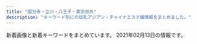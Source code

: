 ```yaml
---
title: "国分寺・立川・八王子・東京郊外"
description: "キーワード別にの巨乳アジアン・チャイナエステ嬢情報をまとめました。"
---
```


新着画像と新着キーワードをまとめています。
2021年02月13日の情報です。

<DmmAffiliateIns />
<KeywordTable
  shops={
    [
    {
        "name": "\u604b\u3054\u3053\u308d",
        "keywords": {},
        "url": "http://forever-est.info/",
        "station": "JR\u7acb\u5ddd\u99c5\u5357\u53e3",
        "img_links": [
            "http://forever-est.info/images/cg04.jpg",
            "http://forever-est.info/images/nav-003.png",
            "http://forever-est.info/images/tel.png",
            "http://forever-est.info/images/cg08.jpg",
            "http://forever-est.info/images/cg10a.jpg",
            "http://forever-est.info/images/nav-001.png",
            "http://forever-est.info/images/cg02c.jpg",
            "http://forever-est.info/images/cg06.jpg",
            "http://forever-est.info/images/cg11.jpg",
            "http://forever-est.info/images/cg12.jpg",
            "http://forever-est.info/images/nav-006.png",
            "http://forever-est.info/images/cg01.jpg",
            "http://forever-est.info/images/cg05.jpg",
            "http://forever-est.info/images/nav-004.png",
            "http://forever-est.info/images/cg03.jpg",
            "http://forever-est.info/images/no.png",
            "http://forever-est.info/images/nav-002.png",
            "http://forever-est.info/images/nav-005.png",
            "http://forever-est.info/images/cg07.jpg",
            "http://forever-est.info/images/top001.png",
            "http://forever-est.info/images/cg09.jpg"
        ]
    },
    {
        "url": "http://hignterletter.tokyo/",
        "keywords": {},
        "station": "JR\u7acb\u5ddd\u99c5\u5317\u53e3",
        "img_links": [],
        "name": "\u6708\u306e\u3046\u3055\u304e"
    },
    {
        "keywords": {
            "D": 6,
            "86": 4,
            "90": 2,
            "89": 2,
            "E": 6,
            "88": 2,
            "85": 2,
            "C": 6,
            "87": 10
        },
        "url": "http://www.bali.mensnv.com/",
        "station": "JR\u56fd\u5206\u5bfa\u99c5\u5317\u53e3",
        "img_links": [
            "http://www.bali.mensnv.com/files/008-02.jpg",
            "http://www.bali.mensnv.com/files/007-02.jpg",
            "http://www.bali.mensnv.com/images/sys1.png",
            "http://www.bali.mensnv.com/sp/images/tel.jpg",
            "http://www.bali.mensnv.com/images/int2.png",
            "http://www.bali.mensnv.com/files/011-02.jpg",
            "http://www.bali.mensnv.com/images/mobile.jpg",
            "http://www.bali.mensnv.com/files/010-02.jpg",
            "http://www.bali.mensnv.com/files/012-02.jpg",
            "http://www.bali.mensnv.com/images/line.png",
            "http://www.bali.mensnv.com/sp/images/footer.jpg",
            "http://www.bali.mensnv.com/files/011.jpg",
            "http://www.bali.mensnv.com/sp/images/topgirl.jpg",
            "http://www.bali.mensnv.com/files/009-02.jpg",
            "http://www.bali.mensnv.com/files/013-02.jpg",
            "http://www.bali.mensnv.com/sp/images/head.jpg",
            "http://www.bali.mensnv.com/files/010.jpg",
            "http://www.bali.mensnv.com/sp/menu/top.jpg",
            "http://www.bali.mensnv.com/files/001.jpg",
            "http://www.bali.mensnv.com/sp/menu/staff.jpg",
            "http://www.bali.mensnv.com/files/012.jpg",
            "http://www.bali.mensnv.com/images/rec1.png",
            "http://www.bali.mensnv.com/files/006-02.jpg",
            "http://www.bali.mensnv.com/files/008.jpg",
            "http://www.bali.mensnv.com/files/006.jpg",
            "http://www.bali.mensnv.com/images/concept.jpg",
            "http://www.bali.mensnv.com/images/link_t.png",
            "http://www.bali.mensnv.com/sp/menu/interior.jpg",
            "http://www.bali.mensnv.com/sp/images/top.jpg",
            "http://www.bali.mensnv.com/files/009.jpg",
            "http://www.bali.mensnv.com/images/ta.jpg",
            "http://www.bali.mensnv.com/sp/images/staff_t.jpg",
            "http://www.bali.mensnv.com/files/001-02.jpg",
            "http://www.bali.mensnv.com/files/004.jpg",
            "http://www.bali.mensnv.com/sp/images/interior_t.jpg",
            "http://www.bali.mensnv.com/images/rec2.png",
            "http://www.bali.mensnv.com/images/sys3.png",
            "http://www.bali.mensnv.com/images/news.jpg",
            "http://www.bali.mensnv.com/files/013.jpg",
            "http://www.bali.mensnv.com/sp/images/time.jpg",
            "http://www.bali.mensnv.com/images/staff_t.png",
            "http://www.bali.mensnv.com/images/interior_t.png",
            "http://www.bali.mensnv.com/images/head.jpg",
            "http://www.bali.mensnv.com/images/sys2.png",
            "http://www.bali.mensnv.com/files/003.jpg",
            "http://www.bali.mensnv.com/sp/images/news.jpg",
            "http://www.bali.mensnv.com/files/004-02.jpg",
            "http://www.bali.mensnv.com/files/007.jpg",
            "http://www.bali.mensnv.com/images/sm.jpg",
            "http://www.bali.mensnv.com/sp/images/pc.jpg",
            "http://www.bali.mensnv.com/images/int1.png",
            "http://www.bali.mensnv.com/sp/images/link_t.jpg",
            "http://www.bali.mensnv.com/files/003-02.jpg",
            "http://www.bali.mensnv.com/sp/images/newsb.jpg"
        ],
        "name": "Bali SPA"
    },
    {
        "station": "JR\u62dd\u5cf6\u99c5\u5357\u53e3",
        "name": "\u6ce1\u59eb",
        "img_links": [
            "http://eurynome-est.xyz/images/top001.png",
            "http://eurynome-est.xyz/images/cg03.jpg",
            "http://eurynome-est.xyz/images/nav-002.png",
            "http://eurynome-est.xyz/images/cg07.jpg",
            "http://eurynome-est.xyz/images/nav-005.png",
            "http://eurynome-est.xyz/images/cg05.jpg",
            "http://eurynome-est.xyz/images/nav-004.png",
            "http://eurynome-est.xyz/images/cg08.jpg",
            "http://eurynome-est.xyz/images/nav-001.png",
            "http://eurynome-est.xyz/images/no.png",
            "http://eurynome-est.xyz/images/cg06.jpg",
            "http://eurynome-est.xyz/images/nav-006.png",
            "http://eurynome-est.xyz/images/cg02.jpg",
            "http://eurynome-est.xyz/images/cg04.jpg",
            "http://eurynome-est.xyz/images/cg01.jpg",
            "http://eurynome-est.xyz/images/tel.png",
            "http://eurynome-est.xyz/images/nav-003.png"
        ],
        "url": "http://eurynome-est.xyz/",
        "keywords": {
            "86": 6,
            "C": 1,
            "E": 1,
            "D": 6,
            "87": 2
        }
    },
    {
        "name": "\u30cf\u30d4\u30cd\u30b9",
        "station": "JR\u6b66\u8535\u5883\u99c5\u5357\u53e3",
        "img_links": [
            "http://www.kenkoukoubou.com/images/shop/photo_6.jpg",
            "http://www.kenkoukoubou.com/images/shop/photo_7.jpg",
            "http://www.kenkoukoubou.com/images/shop/photo_4.jpg",
            "http://www.kenkoukoubou.com/girl/1.jpg",
            "http://www.kenkoukoubou.com/images/info.png",
            "http://www.kenkoukoubou.com/girl/8.jpg",
            "http://www.kenkoukoubou.com/girl/6_1.jpg",
            "http://www.kenkoukoubou.com/images/qr.png",
            "http://www.kenkoukoubou.com/images/1.jpg",
            "http://www.kenkoukoubou.com/images/capinfo.jpg",
            "http://www.kenkoukoubou.com/girl/3_1.jpg",
            "http://www.kenkoukoubou.com/images/059.png",
            "http://www.kenkoukoubou.com/girl/4.jpg",
            "http://www.kenkoukoubou.com/images/3.jpg",
            "http://www.kenkoukoubou.com/images/blog.jpg",
            "http://www.kenkoukoubou.com/images/recruit/11.jpg",
            "http://www.kenkoukoubou.com/images/top_rec.jpg",
            "http://www.kenkoukoubou.com/girl/2.jpg",
            "http://www.kenkoukoubou.com/images/return.jpg",
            "http://www.kenkoukoubou.com/girl/6.jpg",
            "http://www.kenkoukoubou.com/girl/9.jpg",
            "http://www.kenkoukoubou.com/images/2.jpg",
            "http://www.kenkoukoubou.com/images/shop/photo_5.jpg",
            "http://www.kenkoukoubou.com/girl/7.jpg",
            "http://www.kenkoukoubou.com/girl/3.jpg",
            "http://www.kenkoukoubou.com/girl/5.jpg"
        ],
        "keywords": {},
        "url": "http://www.kenkoukoubou.com/"
    },
    {
        "keywords": {
            "C": 15
        },
        "station": "\u6771\u4e45\u7559\u7c73\u99c5\u5317\u53e3",
        "name": "\u592a\u967d",
        "url": "http://www.tay184.info/",
        "img_links": [
            "http://www.tay184.info/frame/girl/c10001.jpg",
            "http://www.tay184.info/frame/scroll1/scroll1.jpg",
            "http://www.tay184.info/frame/sougo/estheking.jpg",
            "http://www.tay184.info/img/88x31.jpg",
            "http://www.tay184.info/frame/sougo/menlog.jpg",
            "http://www.tay184.info/frame/scroll5/scroll5.jpg",
            "http://www.tay184.info/frame/fla/photo01.jpg",
            "http://www.tay184.info/frame/scroll4/scroll4.jpg",
            "http://www.tay184.info/frame/scroll3/scroll3.jpg",
            "http://www.tay184.info/frame/scroll2/scroll2.jpg",
            "http://www.tay184.info/frame/fla/photo04.jpg",
            "http://www.tay184.info/frame/telimg/telbar.png",
            "http://www.tay184.info/frame/girl/c9001.jpg",
            "http://www.tay184.info/frame/girl/c8001.jpg",
            "http://www.tay184.info/img/header.jpg",
            "http://www.tay184.info/frame/fla/photo02.jpg",
            "http://www.tay184.info/frame/fla/photo03.jpg",
            "http://www.tay184.info/frame/girl/c7001.jpg",
            "http://www.tay184.info/navi/gld/temp_under2.jpg",
            "http://www.tay184.info/frame/newface/201908235143.jpg"
        ]
    },
    {
        "name": "\u821e",
        "station": "JR\u56fd\u7acb\u99c5\u5357\u53e3",
        "img_links": [
            "http://www.kunitachi-mai.info/gals/riri1.jpg",
            "http://www.kunitachi-mai.info/images/img2.jpg",
            "http://www.kunitachi-mai.info/gals/yuri1.jpg",
            "http://www.kunitachi-mai.info/gals/aya1.jpg",
            "http://www.kunitachi-mai.info/gals/mina1.jpg",
            "http://www.kunitachi-mai.info/gals/risa1.jpg",
            "http://www.kunitachi-mai.info/gals/rina1.jpg",
            "http://www.kunitachi-mai.info/gals/miho1.jpg",
            "http://www.kunitachi-mai.info/images/kp01.jpg",
            "http://www.kunitachi-mai.info/images/img1.jpg",
            "http://www.kunitachi-mai.info/gals/mirai1.jpg",
            "http://www.kunitachi-mai.info/gals/morika1.jpg",
            "http://www.kunitachi-mai.info/images/qr.jpg",
            "http://www.kunitachi-mai.info/gals/hitomi1.jpg",
            "http://www.kunitachi-mai.info/i/images/top.jpg",
            "http://www.kunitachi-mai.info/images/img3.jpg",
            "http://www.kunitachi-mai.info/gals/emi1.jpg",
            "http://www.kunitachi-mai.info/gals/sora1.jpg",
            "http://www.kunitachi-mai.info/gals/yuyu1.jpg",
            "http://www.kunitachi-mai.info/images/img4.jpg",
            "http://www.kunitachi-mai.info/gals/nana1.jpg"
        ],
        "url": "http://www.kunitachi-mai.info/",
        "keywords": {
            "D": 1,
            "E": 1
        }
    },
    {
        "keywords": {
            "C": 18,
            "D": 78,
            "86": 88,
            "85": 8
        },
        "station": "JR\u7acb\u5ddd\u99c5\u5357\u53e3",
        "name": "S Body",
        "img_links": [
            "http://massage-est.tokyo/images/cg09.jpg",
            "http://massage-est.tokyo/images/rsubt1.png",
            "http://massage-est.tokyo/images/rsubt6.png",
            "http://massage-est.tokyo/images/cg05.jpg",
            "http://massage-est.tokyo/images/cg02.jpg",
            "http://massage-est.tokyo/images/m6.jpg",
            "http://massage-est.tokyo/images/cg01.jpg",
            "http://massage-est.tokyo/images/rsubt5.png",
            "http://massage-est.tokyo/images/m4.jpg",
            "http://massage-est.tokyo/images/m2.jpg",
            "http://massage-est.tokyo/images/slider-img001.jpg",
            "http://massage-est.tokyo/images/cg132.jpg",
            "http://massage-est.tokyo/images/cg031.jpg",
            "http://massage-est.tokyo/images/cg10.jpg",
            "http://massage-est.tokyo/images/cg101.jpg",
            "http://massage-est.tokyo/images/cg061.jpg",
            "http://massage-est.tokyo/images/cg04.jpg",
            "http://massage-est.tokyo/images/b-tel.png",
            "http://massage-est.tokyo/images/cg03.jpg",
            "http://massage-est.tokyo/images/cg13.jpg",
            "http://massage-est.tokyo/images/cg06.jpg",
            "http://massage-est.tokyo/images/m1.jpg",
            "http://massage-est.tokyo/images/cg07.jpg",
            "http://massage-est.tokyo/images/tel2.png",
            "http://massage-est.tokyo/images/cg131.jpg",
            "http://massage-est.tokyo/images/m3.jpg",
            "http://massage-est.tokyo/images/rsubt7.png",
            "http://massage-est.tokyo/images/rsubt4.png",
            "http://massage-est.tokyo/images/slider-img002.jpg",
            "http://massage-est.tokyo/images/cg08.jpg",
            "http://massage-est.tokyo/images/rsubt3.png",
            "http://massage-est.tokyo/images/rsubt2.png",
            "http://massage-est.tokyo/images/cg12.jpg"
        ],
        "url": "http://massage-est.tokyo/"
    },
    {
        "img_links": [
            "http://beauty-est.tokyo/images/mi.jpg",
            "http://beauty-est.tokyo/images/cg04.jpg",
            "http://beauty-est.tokyo/images/cg03.jpg",
            "http://beauty-est.tokyo/images/now-printing.jpg",
            "http://beauty-est.tokyo/images/ri.jpg",
            "http://beauty-est.tokyo/images/cg02.jpg",
            "http://beauty-est.tokyo/images/cg01.jpg"
        ],
        "keywords": {
            "E": 2,
            "D": 2,
            "88": 2,
            "86": 6
        },
        "url": "http://beauty-est.tokyo/",
        "name": "Be",
        "station": "\u6771\u5927\u548c\u5e02\u99c5"
    },
    {
        "keywords": {
            "C": 7,
            "D": 1
        },
        "station": "JR\u56fd\u5206\u5bfa\u99c5\u5357\u53e3",
        "url": "http://kosakura.es-relax.info/",
        "img_links": [
            "http://kosakura.es-relax.info/gals/nana1.jpg",
            "http://kosakura.es-relax.info/gals/yuyu1.jpg",
            "http://kosakura.es-relax.info/images/m-foot.png",
            "http://kosakura.es-relax.info/images/sp-line.png",
            "http://kosakura.es-relax.info/gals/miya1.jpg",
            "http://kosakura.es-relax.info/images/sp-staff-list.png",
            "http://kosakura.es-relax.info/images/c04.jpg",
            "http://kosakura.es-relax.info/images/m-tel.png",
            "http://kosakura.es-relax.info/gals/sora1.jpg",
            "http://kosakura.es-relax.info/images/c01.jpg",
            "http://kosakura.es-relax.info/gals/mimi1.jpg",
            "http://kosakura.es-relax.info/images/c03.jpg",
            "http://kosakura.es-relax.info/images/c02.jpg",
            "http://kosakura.es-relax.info/gals/haru1.jpg"
        ],
        "name": "\u5c0f\u685c"
    },
    {
        "keywords": {
            "83": 1,
            "87": 1,
            "85": 1,
            "E": 1,
            "C": 4
        },
        "img_links": [
            "https://seifukuyuwaku.oks.bz/photos/sites/70/2020/12/2020122013355017.jpeg",
            "https://seifukuyuwaku.oks.bz/images/s_staff.png",
            "https://seifukuyuwaku.oks.bz/images/top.png",
            "https://seifukuyuwaku.oks.bz/photos/sites/70/2020/11/2020113014024511.jpeg",
            "https://seifukuyuwaku.oks.bz/photos/sites/70/2020/12/202012251539104.jpeg",
            "https://seifukuyuwaku.oks.bz/images/room4.jpg",
            "https://seifukuyuwaku.oks.bz/photos/sites/70/2020/12/2020121414441228.jpeg",
            "https://seifukuyuwaku.oks.bz/photos/sites/70/2020/11/2020112406403396.jpg",
            "https://seifukuyuwaku.oks.bz/images/new.jpg",
            "https://seifukuyuwaku.oks.bz/images/room2.jpg",
            "https://seifukuyuwaku.oks.bz/images/room1.jpg",
            "https://seifukuyuwaku.oks.bz/photos/sites/70/2020/11/2020112708472471.jpeg",
            "https://seifukuyuwaku.oks.bz/photos/sites/70/2020/12/2020121013104898.jpeg",
            "https://seifukuyuwaku.oks.bz/images/info.jpg",
            "https://seifukuyuwaku.oks.bz/images/room3.jpg",
            "https://seifukuyuwaku.oks.bz/images/link.jpg",
            "https://seifukuyuwaku.oks.bz/photos/sites/70/2020/11/2020112504053939.jpg",
            "https://seifukuyuwaku.oks.bz/photos/sites/70/2020/12/2020121208024127.jpeg",
            "https://seifukuyuwaku.oks.bz/images/s_ranking.png",
            "https://seifukuyuwaku.oks.bz/images/mobile.jpg",
            "https://seifukuyuwaku.oks.bz/photos/sites/70/2020/11/2020112406403480.jpg",
            "https://seifukuyuwaku.oks.bz/images/s_news.png",
            "https://seifukuyuwaku.oks.bz/images/s_staff1.png",
            "https://seifukuyuwaku.oks.bz/images/s_pick.jpg"
        ],
        "station": "JR\u7acb\u5ddd\u99c5\u5357\u53e3",
        "name": "\u5236\u670d\u306e\u8a98\u60d1",
        "url": "https://seifukuyuwaku.oks.bz/"
    },
    {
        "img_links": [
            "http://yume-yuri.info/images/baner2.jpg",
            "http://yume-yuri.info/images/g3.jpg",
            "http://yume-yuri.info/images/mobile.jpg",
            "http://yume-yuri.info/images/r1.jpg",
            "http://yume-yuri.info/images/momo.jpg",
            "http://yume-yuri.info/images/yuki.jpg",
            "http://yume-yuri.info/images/r2.jpg",
            "http://yume-yuri.info/images/r6.jpg",
            "http://yume-yuri.info/images/g4.jpg",
            "http://yume-yuri.info/images/r3.jpg",
            "http://yume-yuri.info/images/r5.jpg",
            "http://yume-yuri.info/images/g5.jpg",
            "http://yume-yuri.info/images/baner1.jpg",
            "http://yume-yuri.info/images/g2.jpg",
            "http://yume-yuri.info/images/g1.jpg",
            "http://yume-yuri.info/images/r4.jpg"
        ],
        "name": "\u5922\u767e\u5408",
        "keywords": {},
        "url": "http://yume-yuri.info/",
        "station": "\u4eac\u738b\u516b\u738b\u5b50\u99c5"
    },
    {
        "keywords": {
            "90": 1,
            "87": 1,
            "C": 2,
            "E": 1,
            "88": 1
        },
        "url": "http://j-one.est888.com/",
        "name": "J-ONE -\u30b8\u30a7\u30a4\u30ef\u30f3-",
        "station": "\u4eac\u738b\u516b\u738b\u5b50\u99c5",
        "img_links": [
            "http://j-one.est888.com/css/cam01.jpg",
            "http://j-one.est888.com/css/tel.png",
            "http://j-one.est888.com/css/nav/nav-005.jpg",
            "http://j-one.est888.com/css/osusume02.jpg",
            "http://j-one.est888.com/css/top-left02.jpg",
            "http://j-one.est888.com/css/nav/nav-001.jpg",
            "http://j-one.est888.com/css/nav/nav-003.jpg",
            "http://j-one.est888.com/css/staff/staff01.jpg",
            "http://j-one.est888.com/css/baner.jpg",
            "http://j-one.est888.com/css/nav/nav-004.jpg",
            "http://j-one.est888.com/css/nav/nav-002.jpg",
            "http://j-one.est888.com/css/staff/staff03.jpg",
            "http://j-one.est888.com/css/nav/nav-006.jpg",
            "http://j-one.est888.com/css/staff/staff02.jpg"
        ]
    },
    {
        "url": "http://pikachu.ests.jp/",
        "img_links": [
            "http://pikachu.ests.jp/photos/sites/53/2020/06/2020060511580071.jpg",
            "http://pikachu.ests.jp/photos/sites/53/2021/02/2021021312182026.jpg",
            "http://pikachu.ests.jp/images/room4.jpg",
            "http://pikachu.ests.jp/photos/sites/53/2020/08/2020082516123813.jpg",
            "http://pikachu.ests.jp/photos/sites/53/2019/12/2019120812200274.jpg",
            "http://pikachu.ests.jp/images/s_cast.png",
            "http://pikachu.ests.jp/photos/sites/53/2019/12/2019120812233657.jpg",
            "http://pikachu.ests.jp/photos/sites/53/2019/12/2019120812225273.jpg",
            "http://pikachu.ests.jp/photos/sites/53/2020/03/2020030410413625.jpg",
            "http://pikachu.ests.jp/photos/sites/53/2020/03/2020030410412043.jpg",
            "http://pikachu.ests.jp/photos/sites/53/2020/04/2020040313060124.jpg",
            "http://pikachu.ests.jp/images/room1.jpg",
            "http://pikachu.ests.jp/images/end.png",
            "http://pikachu.ests.jp/photos/sites/53/2020/03/2020030410405564.jpg",
            "http://pikachu.ests.jp/images/line2.png",
            "http://pikachu.ests.jp/photos/sites/53/2020/10/2020102117055661.jpg",
            "http://pikachu.ests.jp/photos/sites/53/2019/12/2019120812240249.jpg",
            "http://pikachu.ests.jp/photos/sites/53/2019/12/2019120812222495.jpg",
            "http://pikachu.ests.jp/photos/sites/53/2020/07/202007021613567.jpg",
            "http://pikachu.ests.jp/photos/sites/53/2019/12/2019120812220114.jpg",
            "http://pikachu.ests.jp/photos/sites/53/2019/12/2019120812205273.jpg",
            "http://pikachu.ests.jp/images/room3.jpg",
            "http://pikachu.ests.jp/images/s_news.jpg",
            "http://pikachu.ests.jp/photos/sites/53/2020/12/2020123109574053.jpg",
            "http://pikachu.ests.jp/images/room2.jpg",
            "http://pikachu.ests.jp/photos/sites/53/2020/08/2020080517483611.jpg",
            "http://pikachu.ests.jp/photos/sites/53/2019/12/2019120812194443.jpg",
            "http://pikachu.ests.jp/photos/sites/53/2019/12/2019120812213623.jpg",
            "http://pikachu.ests.jp/photos/sites/53/2020/04/2020042310542798.jpg",
            "http://pikachu.ests.jp/photos/sites/53/2021/02/2021020914290472.jpg",
            "http://pikachu.ests.jp/images/tel.png",
            "http://pikachu.ests.jp/photos/sites/53/2020/05/202005031020591.jpg",
            "http://pikachu.ests.jp/photos/sites/53/2020/07/202007011646525.jpg",
            "http://pikachu.ests.jp/photos/sites/53/2020/10/202010131217588.jpg",
            "http://pikachu.ests.jp/photos/sites/53/2020/07/2020071318331414.jpg",
            "http://pikachu.ests.jp/photos/sites/53/2019/07/201907011259242.jpg",
            "http://pikachu.ests.jp/images/face.png",
            "http://pikachu.ests.jp/photos/sites/53/2021/01/2021010712394126.jpg",
            "http://pikachu.ests.jp/photos/sites/53/2020/05/2020052118140966.jpg",
            "http://pikachu.ests.jp/photos/sites/53/2019/12/2019120812211796.jpg",
            "http://pikachu.ests.jp/photos/sites/53/2020/05/2020051218381818.jpg"
        ],
        "station": "JR\u7acb\u5ddd\u99c5\u5357\u53e3",
        "name": "\u30d4\u30ab\u30fb\u304a\u3061\u3085\uff5e",
        "keywords": {
            "E": 1,
            "84": 1,
            "85": 8,
            "D": 29,
            "83": 3,
            "C": 1,
            "86": 12,
            "87": 7
        }
    },
    {
        "name": "\u697d\u5712",
        "url": "http://www.rakuen.esjp.info/",
        "station": "\u4eac\u738b\u516b\u738b\u5b50\u99c5\u4e2d\u592e\u53e3",
        "img_links": [
            "http://www.rakuen.esjp.info/files/001-02.jpg",
            "http://www.rakuen.esjp.info/images/time.png",
            "http://www.rakuen.esjp.info/files/006.jpg",
            "http://www.rakuen.esjp.info/files/008-03.jpg",
            "http://www.rakuen.esjp.info/images/barLink.png",
            "http://www.rakuen.esjp.info/files/005.jpg",
            "http://www.rakuen.esjp.info/files/004.jpg",
            "http://www.rakuen.esjp.info/files/006-02.jpg",
            "http://www.rakuen.esjp.info/images/barSchedule.png",
            "http://www.rakuen.esjp.info/images/concept.png",
            "http://www.rakuen.esjp.info/files/006-03.jpg",
            "http://www.rakuen.esjp.info/files/002-02.jpg",
            "http://www.rakuen.esjp.info/files/003.jpg",
            "http://www.rakuen.esjp.info/images/barSystem.png",
            "http://www.rakuen.esjp.info/files/003-02.jpg",
            "http://www.rakuen.esjp.info/files/004-03.jpg",
            "http://www.rakuen.esjp.info/files/002.jpg",
            "http://www.rakuen.esjp.info/files/005-02.jpg",
            "http://www.rakuen.esjp.info/files/003-03.jpg",
            "http://www.rakuen.esjp.info/files/001.jpg",
            "http://www.rakuen.esjp.info/images/backBtn.png",
            "http://www.rakuen.esjp.info/images/contentBottom.jpg",
            "http://www.rakuen.esjp.info/files/007-02.jpg",
            "http://www.rakuen.esjp.info/images/header.png",
            "http://www.rakuen.esjp.info/files/005-03.jpg",
            "http://www.rakuen.esjp.info/images/barAccess.png",
            "http://www.rakuen.esjp.info/images/barProfileSche.png",
            "http://www.rakuen.esjp.info/files/007.jpg",
            "http://www.rakuen.esjp.info/files/004-02.jpg",
            "http://www.rakuen.esjp.info/images/btnTop.png",
            "http://www.rakuen.esjp.info/images/barProfile.png",
            "http://www.rakuen.esjp.info/files/001-03.jpg",
            "http://www.rakuen.esjp.info/files/008-02.jpg",
            "http://www.rakuen.esjp.info/images/barTherapist.png",
            "http://www.rakuen.esjp.info/files/002-03.jpg",
            "http://www.rakuen.esjp.info/files/007-03.jpg",
            "http://www.rakuen.esjp.info/images/barRecruit.png",
            "http://www.rakuen.esjp.info/files/008.jpg"
        ],
        "keywords": {
            "85": 4,
            "88": 4,
            "87": 24,
            "C": 4,
            "D": 28
        }
    },
    {
        "url": "http://a-rlx.info",
        "img_links": [
            "http://a-rlx.info/images/s03.jpg",
            "http://a-rlx.info/images/sys_08.jpg",
            "http://a-rlx.info/gril/013.jpg",
            "http://a-rlx.info/images/index_05.jpg",
            "http://a-rlx.info/images/index_01.jpg",
            "http://a-rlx.info/images/info_08.jpg",
            "http://a-rlx.info/images/acc04.jpg",
            "http://a-rlx.info/images/acc01.jpg",
            "http://a-rlx.info/gril/013a.jpg",
            "http://a-rlx.info/gril/07a.jpg",
            "http://a-rlx.info/gril/09b.jpg",
            "http://a-rlx.info/images/acc03.jpg",
            "http://a-rlx.info/gril/013b.jpg",
            "http://a-rlx.info/images/index_02.jpg",
            "http://a-rlx.info/gril/07.jpg",
            "http://a-rlx.info/images/index_03.jpg",
            "http://a-rlx.info/images/r03.jpg",
            "http://a-rlx.info/images/r04.jpg",
            "http://a-rlx.info/images/line.png",
            "http://a-rlx.info/images/index_13.jpg",
            "http://a-rlx.info/images/s04.jpg",
            "http://a-rlx.info/images/index_07.jpg",
            "http://a-rlx.info/images/s01.jpg",
            "http://a-rlx.info/images/rec_08.jpg",
            "http://a-rlx.info/gril/09.jpg",
            "http://a-rlx.info/images/staff_08.jpg",
            "http://a-rlx.info/images/r01.jpg",
            "http://a-rlx.info/images/info_01.png",
            "http://a-rlx.info/images/s02.jpg",
            "http://a-rlx.info/images/index_12.jpg",
            "http://a-rlx.info/gril/07b.jpg",
            "http://a-rlx.info/images/r02.jpg",
            "http://a-rlx.info/images/index_04.jpg",
            "http://a-rlx.info/images/index_06.jpg",
            "http://a-rlx.info/images/acc05.jpg",
            "http://a-rlx.info/images/rec.jpg",
            "http://a-rlx.info/gril/09a.jpg",
            "http://a-rlx.info/gril/p03.jpg",
            "http://a-rlx.info/images/sub_10.jpg"
        ],
        "keywords": {
            "C": 2,
            "E": 1
        },
        "name": "\u96c5",
        "station": "JR\u798f\u751f\u99c5\u6771\u53e3"
    },
    {
        "station": "\u79cb\u6d25\u99c5\u5357\u53e3",
        "img_links": [
            "http://www.miki-es.info/style/images/bj3.png",
            "http://www.miki-es.info/style/images/end.jpg",
            "http://www.miki-es.info/staff/s03.jpg",
            "http://www.miki-es.info/images/aaa.png",
            "http://www.miki-es.info/staff/s05.jpg",
            "http://www.miki-es.info/style/images/girl-z1.jpg",
            "http://www.miki-es.info/style/images/top.png",
            "http://www.miki-es.info/style/images/girl-z2.jpg",
            "http://www.miki-es.info/staff/s06.jpg",
            "http://www.miki-es.info/style/images/staff_line.png",
            "http://www.miki-es.info/staff/s01.jpg",
            "http://www.miki-es.info/staff/s02.jpg",
            "http://www.miki-es.info/staff/s04.jpg"
        ],
        "url": "http://www.miki-es.info",
        "keywords": {
            "D": 6,
            "86": 5,
            "C": 13,
            "80": 1
        },
        "name": "\u7f8e\u59eb"
    },
    {
        "img_links": [
            "http://www.yuki.iesjp.com/images/shop/s8.jpg",
            "http://www.yuki.iesjp.com/images/shop/s3.jpg",
            "http://www.yuki.iesjp.com/files/002-02.jpg",
            "http://www.yuki.iesjp.com/images/line.png",
            "http://www.yuki.iesjp.com/files/004-03.jpg",
            "http://www.yuki.iesjp.com/images/shop/s1.jpg",
            "http://www.yuki.iesjp.com/files/001-02.jpg",
            "http://www.yuki.iesjp.com/files/004-02.jpg",
            "http://www.yuki.iesjp.com/files/004.jpg",
            "http://www.yuki.iesjp.com/images/shop/s4.jpg",
            "http://www.yuki.iesjp.com/files/001-03.jpg",
            "http://www.yuki.iesjp.com/images/mobile.jpg",
            "http://www.yuki.iesjp.com/images/r3.jpg",
            "http://www.yuki.iesjp.com/files/002.jpg",
            "http://www.yuki.iesjp.com/files/003.jpg",
            "http://www.yuki.iesjp.com/files/003-02.jpg",
            "http://www.yuki.iesjp.com/images/shop/s6.jpg",
            "http://www.yuki.iesjp.com/files/002-03.jpg",
            "http://www.yuki.iesjp.com/images/shop/s2.jpg",
            "http://www.yuki.iesjp.com/files/003-03.jpg",
            "http://www.yuki.iesjp.com/images/shop/s7.jpg",
            "http://www.yuki.iesjp.com/files/001.jpg",
            "http://www.yuki.iesjp.com/images/shop/s5.jpg"
        ],
        "name": "\u512a\u59eb",
        "keywords": {
            "86": 8,
            "D": 16,
            "87": 8,
            "C": 12
        },
        "url": "http://www.yuki.iesjp.com/",
        "station": "JR\u516b\u738b\u5b50\u99c5\u5317\u53e3"
    },
    {
        "name": "\u30a2\u30b9\u30bf\u30fc",
        "station": "JR\u56fd\u5206\u5bfa\u99c5\u5357\u53e3",
        "url": "http://www.relax-aster.com/",
        "keywords": {
            "90": 3,
            "D": 9,
            "89": 6
        },
        "img_links": [
            "http://www.relax-aster.com/css/staff/staff10.jpg",
            "http://www.relax-aster.com/css/staff/staff10-a.jpg",
            "http://www.relax-aster.com/css/staff/staff005-a.jpg",
            "http://www.relax-aster.com/css/tel01.png",
            "http://www.relax-aster.com/css/staff/staff006.jpg",
            "http://www.relax-aster.com/css/staff/staff0007.jpg",
            "http://www.relax-aster.com/css/staff/staff08.jpg",
            "http://www.relax-aster.com/css/top-left003.jpg",
            "http://www.relax-aster.com/css/nav/nav-003.jpg",
            "http://www.relax-aster.com/css/nav/nav-005.jpg",
            "http://www.relax-aster.com/css/staff/staff0001-b.jpg",
            "http://www.relax-aster.com/css/nav/nav-004.jpg",
            "http://www.relax-aster.com/css/staff/staff09-a.jpg",
            "http://www.relax-aster.com/css/nav/nav-002.jpg",
            "http://www.relax-aster.com/css/baner06.jpg",
            "http://www.relax-aster.com/css/staff/staff003.jpg",
            "http://www.relax-aster.com/css/nav/nav-006.jpg",
            "http://www.relax-aster.com/css/staff/staff007-a.jpg",
            "http://www.relax-aster.com/css/staff/staff0001-a.jpg",
            "http://www.relax-aster.com/css/staff/staff09.jpg",
            "http://www.relax-aster.com/css/staff/staff005.jpg",
            "http://www.relax-aster.com/css/staff/staff003-a.jpg",
            "http://www.relax-aster.com/css/staff/staff00001.jpg",
            "http://www.relax-aster.com/css/staff/staff011.jpg",
            "http://www.relax-aster.com/css/staff/staff08-a.jpg",
            "http://www.relax-aster.com/css/staff/staff11-a.jpg",
            "http://www.relax-aster.com/css/osusume09.jpg",
            "http://www.relax-aster.com/css/nav/nav-001.jpg",
            "http://www.relax-aster.com/css/staff/staff06-a.jpg",
            "http://www.relax-aster.com/css/staff/staff007-b.jpg"
        ]
    },
    {
        "url": "http://midori.este88.com/",
        "station": "\u6771\u4e45\u7559\u7c73\u99c5\u5317\u53e3",
        "name": "\u7dd1\u5065\u5eb7\u9928",
        "keywords": {},
        "img_links": [
            "http://midori.este88.com/images/riri1.jpg",
            "http://midori.este88.com/images/mobile.jpg",
            "http://midori.este88.com/images/s-recriut.jpg",
            "http://midori.este88.com/images/pick.jpg",
            "http://midori.este88.com/images/s-staff.jpg",
            "http://midori.este88.com/images/mobile1.jpg",
            "http://midori.este88.com/images/nanami1.jpg",
            "http://midori.este88.com/images/news.jpg",
            "http://midori.este88.com/images/aya1.jpg",
            "http://midori.este88.com/images/info.jpg",
            "http://midori.este88.com/images/mari1.jpg",
            "http://midori.este88.com/images/emi1.jpg",
            "http://midori.este88.com/images/mina1.jpg",
            "http://midori.este88.com/images/yumi1.jpg",
            "http://midori.este88.com/i/120/mina1.jpg"
        ]
    },
    {
        "keywords": {
            "C": 9
        },
        "img_links": [
            "http://aroma-treat.com/img/promise.png",
            "http://aroma-treat.com/pic/head.png",
            "http://aroma-treat.com/img/ttl_staff.png",
            "http://aroma-treat.com/pic/topimg1.jpg",
            "http://aroma-treat.com/img/mobile.png",
            "http://aroma-treat.com/pic/topimg2.jpg",
            "http://aroma-treat.com/i/files/homeimg.jpg"
        ],
        "url": "http://aroma-treat.com/",
        "name": "\u30cf\u30ef\u30a4\u7652\u3057",
        "station": "JR\u7fbd\u6751\u99c5\u6771\u53e3"
    },
    {
        "name": "\u30ed\u30fc\u30ba",
        "url": "https://rose.estjp.info/",
        "keywords": {
            "90": 1,
            "C": 2,
            "86": 1,
            "91": 1,
            "D": 2,
            "88": 1
        },
        "img_links": [
            "https://rose.estjp.info/css/staff/staff02.png",
            "https://rose.estjp.info/css/head.png",
            "https://rose.estjp.info/css/staff/staff04.png",
            "https://rose.estjp.info/css/top02.png",
            "https://rose.estjp.info/css/top04.png",
            "https://rose.estjp.info/css/tel.png",
            "https://rose.estjp.info/css/staff/staff03.png",
            "https://rose.estjp.info/images/call.png",
            "https://rose.estjp.info/css/staff/staff01.png",
            "https://rose.estjp.info/css/f-tel.png"
        ],
        "station": "\u4eac\u738b\u516b\u738b\u5b50\u99c5\u4e2d\u592e\u53e3"
    },
    {
        "img_links": [
            "http://lucky.sphere.sc/2/uploadimg/1589888939.jpg",
            "http://lucky.sphere.sc/vis_theptframe.png",
            "http://lucky.sphere.sc/2/uploadimg/1593756798.jpg",
            "http://lucky.sphere.sc/2/uploadimg/1593756884.jpg",
            "http://lucky.sphere.sc/dozdLZQPkhPUwC2.png",
            "https://LUCKY.pwchp.com/images/vis_theptframe.png",
            "http://lucky.sphere.sc/2/uploadimg/1597029716.jpg",
            "http://lucky.sphere.sc/2/uploadimg/1611296691.jpeg",
            "http://lucky.sphere.sc/2/uploadimg/1596225793.jpg",
            "http://lucky.sphere.sc/2/uploadimg/1565558725.jpg",
            "http://lucky.sphere.sc/int1.png",
            "http://lucky.sphere.sc/2/uploadimg/1565950572.jpg",
            "http://lucky.sphere.sc/2/uploadimg/1574764277.jpg"
        ],
        "station": "JR\u7acb\u5ddd\u99c5\u5357\u53e3",
        "url": "http://lucky.sphere.sc/",
        "name": "LUCKY",
        "keywords": {
            "C": 48,
            "83": 48,
            "85": 24,
            "87": 24,
            "E": 24,
            "D": 36,
            "90": 12
        }
    },
    {
        "img_links": [
            "http://www.yumenouti.xyz/images/staff/7/sari.png",
            "http://www.yumenouti.xyz/images/staff/7/sakura.png",
            "http://www.yumenouti.xyz/images/index-hituji_18.jpg",
            "http://www.yumenouti.xyz/images/images/awaawa_09.jpg",
            "http://www.yumenouti.xyz/images/images/awaawa_03.jpg",
            "http://www.yumenouti.xyz/images/images/awaawa_11.jpg",
            "http://www.yumenouti.xyz/images/staff/13.png",
            "http://www.yumenouti.xyz/images/index-hituji_09.jpg",
            "http://www.yumenouti.xyz/psd/index_off.jpg",
            "http://www.yumenouti.xyz/images/sys/lanmu-zi-s7.png",
            "http://www.yumenouti.xyz/images/staff/yuyu.jpg",
            "http://www.yumenouti.xyz/images/index-hituji_13.jpg",
            "http://www.yumenouti.xyz/images/nav/lanmu-t-job.jpg",
            "http://www.yumenouti.xyz/images/images/awaawa_05.jpg",
            "http://www.yumenouti.xyz/images/nav/lanmu-t-st.jpg",
            "http://www.yumenouti.xyz/images/index-hituji_02.jpg",
            "http://www.yumenouti.xyz/images/index-hituji_07.jpg",
            "http://www.yumenouti.xyz/images/staff/miki.jpg",
            "http://www.yumenouti.xyz/images/index-hituji_22.jpg",
            "http://www.yumenouti.xyz/images/nav/lanmu-t-sys.jpg"
        ],
        "url": "http://www.yumenouti.xyz/",
        "name": "\u5922\u306e\u5bb6",
        "keywords": {},
        "station": "\u4fdd\u8c37\u99c5\u5357\u53e3"
    },
    {
        "station": "JR\u516b\u738b\u5b50\u99c5\u5317\u53e3",
        "keywords": {
            "C": 2,
            "86": 6,
            "D": 6,
            "85": 2
        },
        "name": "Kesin-\u30b1\u30b7\u30f3-",
        "url": "http://esthe-aroma.jp.net/",
        "img_links": [
            "http://esthe-aroma.jp.net/images/20040.jpg",
            "http://esthe-aroma.jp.net/images/a4.jpg",
            "http://esthe-aroma.jp.net/images/cg021.jpg",
            "http://esthe-aroma.jp.net/images/8831.jpg",
            "http://esthe-aroma.jp.net/images/cg02.jpg",
            "http://esthe-aroma.jp.net/images/now-printing.jpg",
            "http://esthe-aroma.jp.net/images/kan.jpg",
            "http://esthe-aroma.jp.net/images/cg01.jpg",
            "http://esthe-aroma.jp.net/images/a1.jpg",
            "http://esthe-aroma.jp.net/images/a2.jpg",
            "http://esthe-aroma.jp.net/images/r2.jpg",
            "http://esthe-aroma.jp.net/images/r3.jpg",
            "http://esthe-aroma.jp.net/images/cg031.jpg",
            "http://esthe-aroma.jp.net/images/cg041.jpg",
            "http://esthe-aroma.jp.net/images/a3.jpg",
            "http://esthe-aroma.jp.net/images/a22.jpg",
            "http://esthe-aroma.jp.net/images/r1.jpg",
            "http://esthe-aroma.jp.net/images/mi.jpg",
            "http://esthe-aroma.jp.net/images/ri.jpg",
            "http://esthe-aroma.jp.net/images/r4.jpg",
            "http://esthe-aroma.jp.net/images/a21.jpg",
            "http://esthe-aroma.jp.net/images/cg03.jpg",
            "http://esthe-aroma.jp.net/images/qrc.png",
            "http://esthe-aroma.jp.net/images/cg011.jpg",
            "http://esthe-aroma.jp.net/images/cg04.jpg"
        ]
    },
    {
        "name": "\u7652\u60a0\u83ef",
        "keywords": {
            "C": 7
        },
        "img_links": [
            "http://uuka.loveyaku.com/imgs/nav/nb06.png",
            "http://uuka.loveyaku.com/imgs/bar_therapist.png",
            "http://uuka.loveyaku.com/imgs/lunbo/photo04.jpg",
            "http://uuka.loveyaku.com/imgs/nav/nb02.png",
            "http://uuka.loveyaku.com/imgs/information.jpg",
            "http://uuka.loveyaku.com/imgs/lunbo/photo03.jpg",
            "http://uuka.loveyaku.com/imgs/nav/nb05.png",
            "http://uuka.loveyaku.com/imgs/lunbo/photo01.jpg",
            "http://uuka.loveyaku.com/imgs/nav/nb04.png",
            "http://uuka.loveyaku.com/imgs/nav/nb03.png",
            "http://uuka.loveyaku.com/imgs/headline.png",
            "http://uuka.loveyaku.com/imgs/temp_boshu.jpg",
            "http://uuka.loveyaku.com/imgs/bttel.png",
            "http://uuka.loveyaku.com/imgs/address.png",
            "http://uuka.loveyaku.com/imgs/lunbo/photo02.jpg",
            "http://uuka.loveyaku.com/imgs/mobile.jpg",
            "http://uuka.loveyaku.com/imgs/header.png",
            "http://uuka.loveyaku.com/imgs/nav/nb01.png"
        ],
        "station": "JR\u516b\u738b\u5b50\u99c5\u5357\u53e3",
        "url": "http://uuka.loveyaku.com/"
    },
    {
        "station": "\u82b1\u5c0f\u91d1\u4e95\u99c5\u5357\u53e3",
        "name": "SOFIA \uff5e\u30bd\u30d5\u30a3\u30a2\uff5e",
        "img_links": [
            "http://sofia-es.tokyo/images/index_01.jpg",
            "http://sofia-es.tokyo/images/index_14.jpg",
            "http://sofia-es.tokyo/images/index_08.jpg",
            "http://sofia-es.tokyo/images/girls_13.jpg",
            "http://sofia-es.tokyo/uploads/ecd62b76b1e56e66cb7bcb964da1ca22.jpg",
            "http://sofia-es.tokyo/images/index_03.jpg",
            "http://sofia-es.tokyo/images/index_15.jpg",
            "http://sofia-es.tokyo/images/index_05.jpg",
            "http://sofia-es.tokyo/images/index_02.jpg",
            "http://sofia-es.tokyo/images/index_09.jpg",
            "http://sofia-es.tokyo/images/index_06.jpg",
            "http://sofia-es.tokyo/uploads/ca177747885af42bd8197f68c498bcf8.jpg",
            "http://sofia-es.tokyo/uploads/1ec96f990e939733a393533a8d58a699.jpg",
            "http://sofia-es.tokyo/images/index_07.jpg",
            "http://sofia-es.tokyo/images/index_11.jpg",
            "http://sofia-es.tokyo/images/index_04.jpg",
            "http://sofia-es.tokyo/images/girls_03.jpg",
            "http://sofia-es.tokyo/images/index_10.jpg",
            "http://sofia-es.tokyo/images/gallery_03.jpg"
        ],
        "url": "http://sofia-es.tokyo/",
        "keywords": {
            "C": 1,
            "D": 2,
            "86": 1,
            "88": 2
        }
    },
    {
        "name": "\u3072\u307e\u308f\u308a",
        "keywords": {
            "D": 8,
            "86": 4,
            "85": 3,
            "83": 1,
            "E": 1,
            "87": 1
        },
        "station": "JR\u516b\u738b\u5b50\u99c5\u5357\u53e3",
        "img_links": [
            "https://himawari.tyo.cm/images/sp_top.jpg",
            "https://himawari.tyo.cm/images/info3.jpg",
            "https://himawari.tyo.cm/photos/sites/47/2020/10/2020100603033246.jpg",
            "https://himawari.tyo.cm/images/side_tel.jpg",
            "https://himawari.tyo.cm/images/link_nav07.jpg",
            "https://himawari.tyo.cm/images/top_slider01.jpg",
            "https://himawari.tyo.cm/images/side_link.jpg",
            "https://himawari.tyo.cm/images/side_mobile.jpg",
            "https://himawari.tyo.cm/images/ico01.png",
            "https://himawari.tyo.cm/images/link_nav06.jpg",
            "https://himawari.tyo.cm/images/link_nav05.jpg",
            "https://himawari.tyo.cm/photos/sites/47/2020/10/202010020817559.jpg",
            "https://himawari.tyo.cm/photos/sites/47/2020/10/2020100208175534.jpg",
            "https://himawari.tyo.cm/photos/sites/47/2021/01/2021011409380666.jpg",
            "https://himawari.tyo.cm/images/top.png",
            "https://himawari.tyo.cm/images/link_nav03.jpg",
            "https://himawari.tyo.cm/images/info2.jpg",
            "https://himawari.tyo.cm/photos/sites/47/2020/10/202010020817547.jpg",
            "https://himawari.tyo.cm/images/info1.jpg",
            "https://himawari.tyo.cm/images/top_slider02.jpg",
            "https://himawari.tyo.cm/photos/sites/47/2020/10/2020100208175350.jpg",
            "https://himawari.tyo.cm/photos/sites/47/2020/10/2020100208175541.jpg",
            "https://himawari.tyo.cm/photos/sites/47/2020/10/2020100208175477.jpg",
            "https://himawari.tyo.cm/images/link_nav01.jpg",
            "https://himawari.tyo.cm/images/link_nav04.jpg",
            "https://himawari.tyo.cm/photos/sites/47/2020/10/2020100603052948.jpg",
            "https://himawari.tyo.cm/images/link_nav02.jpg"
        ],
        "url": "https://himawari.tyo.cm/"
    },
    {
        "name": "\u30a8\u30c7\u30f3\u306e\u5712",
        "keywords": {
            "C": 12,
            "D": 1
        },
        "url": "http://e-hoya.info/",
        "station": "\u4fdd\u8c37\u99c5\u5357\u53e3",
        "img_links": [
            "http://e-hoya.info/images/acc05.jpg",
            "http://e-hoya.info/images/g0.jpg",
            "http://e-hoya.info/images/new-tit.png",
            "http://e-hoya.info/images/g2.jpg",
            "http://e-hoya.info/images/g4.jpg",
            "http://e-hoya.info/images/acc02.jpg",
            "http://e-hoya.info/images/point-card.png",
            "http://e-hoya.info/images/acc03.jpg",
            "http://e-hoya.info/images/g3.jpg",
            "http://e-hoya.info/images/top.png",
            "http://e-hoya.info/images/g1.jpg",
            "http://e-hoya.info/images/acc01.jpg",
            "http://e-hoya.info/images/sr.jpg",
            "http://e-hoya.info/images/maga.png",
            "http://e-hoya.info/images/acc04.jpg"
        ]
    },
    {
        "img_links": [
            "http://e-hachiouji.com/images/g4.jpg",
            "http://e-hachiouji.com/images/g9.jpg",
            "http://e-hachiouji.com/images/g7.jpg",
            "http://e-hachiouji.com/images/mobel.jpg",
            "http://e-hachiouji.com/images/top1.jpg",
            "http://e-hachiouji.com/images/banna1.jpg",
            "http://e-hachiouji.com/images/index-staff.png",
            "http://e-hachiouji.com/images/g5.jpg",
            "http://e-hachiouji.com/images/nana3.jpg",
            "http://e-hachiouji.com/images/g3.jpg",
            "http://e-hachiouji.com/images/g8.jpg",
            "http://e-hachiouji.com/images/g2.jpg",
            "http://e-hachiouji.com/images/banna2.jpg",
            "http://e-hachiouji.com/images/ringo.jpg",
            "http://e-hachiouji.com/images/g10.jpg",
            "http://e-hachiouji.com/images/g6.jpg",
            "http://e-hachiouji.com/images/banna3.jpg"
        ],
        "keywords": {
            "C": 8
        },
        "station": "JR\u516b\u738b\u5b50\u99c5\u5317\u53e3",
        "name": "\u7d2b\u967d\u82b1",
        "url": "http://e-hachiouji.com/"
    },
    {
        "keywords": {
            "86": 18,
            "85": 12
        },
        "img_links": [
            "http://esthe-relax.com/images/cg03.jpg",
            "http://esthe-relax.com/images/staff.png",
            "http://esthe-relax.com/images/home.png",
            "http://esthe-relax.com/images/cg06.jpg",
            "http://esthe-relax.com/images/link.png",
            "http://esthe-relax.com/images/clear.png",
            "http://esthe-relax.com/images/esthe3.jpg",
            "http://esthe-relax.com/images/cg02.jpg",
            "http://esthe-relax.com/images/main-sp.jpg",
            "http://esthe-relax.com/images/cg07.jpg",
            "http://esthe-relax.com/images/esthe2.jpg",
            "http://esthe-relax.com/images/header3.png",
            "http://esthe-relax.com/images/blog_002.png",
            "http://esthe-relax.com/images/acc.jpg",
            "http://esthe-relax.com/images/gallery.png",
            "http://esthe-relax.com/images/esthe1.jpg",
            "http://esthe-relax.com/images/friend.png",
            "http://esthe-relax.com/images/info.png",
            "http://esthe-relax.com/images/home_002.png",
            "http://esthe-relax.com/images/cg01.jpg",
            "http://esthe-relax.com/images/main1.jpg"
        ],
        "name": "\u6728\u6d29\u308c\u967d",
        "url": "http://esthe-relax.com/",
        "station": "JR\u56fd\u5206\u5bfa\u99c5\u5357\u53e3"
    },
    {
        "station": "JR\u56fd\u5206\u5bfa\u99c5\u5357\u53e3",
        "name": "\u904b\u547d\u306e\u5973\u795e",
        "img_links": [
            "http://unmei.xyz/uploads/201024/1-201024125031258.jpg",
            "http://unmei.xyz/style/images/staff_line.png",
            "http://unmei.xyz/style/images/dt.jpg",
            "http://unmei.xyz/uploads/201207/1-20120F91600P1.jpg",
            "http://unmei.xyz/uploads/210209/1-2102091025353D.jpg",
            "http://unmei.xyz/uploads/201010/1-20101013404MP.png",
            "http://unmei.xyz/uploads/201012/1-201012101RI06.jpg",
            "http://unmei.xyz/uploads/201204/1-2012041314051K.jpg",
            "http://unmei.xyz/style/images/room1.jpg",
            "http://unmei.xyz/style/images/room4.jpg",
            "http://unmei.xyz/style/images/room3.jpg",
            "http://unmei.xyz/style/images/mobile.jpg",
            "http://unmei.xyz/uploads/201207/1-20120F91545951.jpg",
            "http://unmei.xyz/uploads/201012/1-201012101KV21.jpg",
            "http://unmei.xyz/style/images/girl-z1.jpg",
            "http://unmei.xyz/uploads/201207/1-20120F91552621.jpg",
            "http://unmei.xyz/uploads/201109/1-20110913395LL.jpg",
            "http://unmei.xyz/uploads/210209/1-210209102519441.jpg",
            "http://unmei.xyz/uploads/201026/1-2010261G0393M.jpg",
            "http://unmei.xyz/style/images/girl-z2.jpg",
            "http://unmei.xyz/style/images/room2.jpg",
            "http://unmei.xyz/style/images/top.png",
            "http://unmei.xyz/style/images/end.jpg",
            "http://unmei.xyz/uploads/201204/1-201204131333327.jpg",
            "http://unmei.xyz/uploads/201204/1-20120413135K17.jpg",
            "http://unmei.xyz/uploads/201109/1-201109133931237.jpg",
            "http://unmei.xyz/uploads/210209/1-21020910252HH.jpg",
            "http://unmei.xyz/uploads/201109/1-20110913400H13.jpg",
            "http://unmei.xyz/plus/images/room5.jpg",
            "http://unmei.xyz/uploads/201012/1-201012101S5192.jpg",
            "http://unmei.xyz/style/images/bj3.png",
            "http://unmei.xyz/uploads/201010/1-201010134113F3.png",
            "http://unmei.xyz/uploads/201010/1-201010133944618.jpg"
        ],
        "url": "http://unmei.xyz/",
        "keywords": {
            "C": 16,
            "D": 7,
            "86": 10,
            "E": 3
        }
    },
    {
        "station": "JR\u516b\u738b\u5b50\u99c5\u5317\u53e3",
        "name": "\u840c",
        "img_links": [
            "http://www.moe-es.link/images/staff_t.jpg",
            "http://www.moe-es.link/img/yuyu1.jpg",
            "http://www.moe-es.link/images/head.jpg",
            "http://www.moe-es.link/images/sys1.jpg",
            "http://www.moe-es.link/images/info.jpg",
            "http://www.moe-es.link/images/int1.jpg",
            "http://www.moe-es.link/img/mayumi1.jpg",
            "http://www.moe-es.link/img/momoe1.jpg",
            "http://www.moe-es.link/images/interior_t.jpg",
            "http://www.moe-es.link/images/2.jpg",
            "http://www.moe-es.link/images/3.jpg",
            "http://www.moe-es.link/images/int2.jpg",
            "http://www.moe-es.link/images/sys2.jpg",
            "http://www.moe-es.link/images/1.jpg",
            "http://www.moe-es.link/images/news.jpg"
        ],
        "keywords": {},
        "url": "http://www.moe-es.link/"
    },
    {
        "name": "\u4e00\u76ee\u60da\u308c",
        "keywords": {
            "C": 8,
            "85": 8,
            "E": 8,
            "86": 4,
            "84": 4,
            "87": 4,
            "D": 4
        },
        "station": "JR\u65b0\u79cb\u6d25\u99c5",
        "img_links": [
            "http://hohoeimi.xyz/static/picture/sp_tit_therapist.png",
            "http://hohoeimi.xyz/uploads/210208/1-21020Q62220Z1.jpg",
            "http://hohoeimi.xyz/static/picture/top.jpg",
            "http://hohoeimi.xyz/uploads/210129/1-210129160929511.jpg",
            "http://hohoeimi.xyz/uploads/210213/1-2102131615352E.jpg",
            "http://hohoeimi.xyz/static/picture/room4.jpg",
            "http://hohoeimi.xyz/uploads/210213/1-21021316154R57.jpg",
            "http://hohoeimi.xyz/static/picture/tit_staff02.png",
            "http://hohoeimi.xyz/static/picture/room3.jpg",
            "http://hohoeimi.xyz/uploads/210208/1-21020Q62242230.jpg",
            "http://hohoeimi.xyz/uploads/210129/1-2101291609513M.jpg",
            "http://hohoeimi.xyz/uploads/210129/1-210129160TIO.jpg",
            "http://hohoeimi.xyz/static/picture/sp_tit_staff02.png",
            "http://hohoeimi.xyz/uploads/210213/1-2102131615552I.jpg",
            "http://hohoeimi.xyz/static/picture/tit_staff01.png",
            "http://hohoeimi.xyz/static/picture/sp_tit_new.png",
            "http://hohoeimi.xyz/static/picture/tit_therapist.png",
            "http://hohoeimi.xyz/static/picture/img_tel.png",
            "http://hohoeimi.xyz/static/picture/room1.jpg",
            "http://hohoeimi.xyz/static/picture/maining.jpg",
            "http://hohoeimi.xyz/uploads/210208/1-21020Q6222M48.jpg",
            "http://hohoeimi.xyz/static/picture/room2.jpg",
            "http://hohoeimi.xyz/images/1-1Z41911200GA.png",
            "http://hohoeimi.xyz/static/picture/sys.jpg",
            "http://hohoeimi.xyz/static/picture/tit_new.png",
            "http://hohoeimi.xyz/static/picture/sp_tit_staff01.png"
        ],
        "url": "http://hohoeimi.xyz/"
    },
    {
        "name": "\u30ad\u30e5\u30fc\u30d4\u30c3\u30c8",
        "url": "http://cupido.iyasi.me/",
        "station": "\u82b1\u5c0f\u91d1\u4e95\u99c5\u5357\u53e3",
        "keywords": {
            "87": 3,
            "85": 3,
            "84": 6,
            "86": 3,
            "83": 3
        },
        "img_links": [
            "http://cupido.iyasi.me/layer/images/top/top_01.jpg",
            "http://cupido.iyasi.me/images/top1.jpg",
            "http://cupido.iyasi.me/layer/images/top/top_03.jpg",
            "http://cupido.iyasi.me/images/staff_06.jpg",
            "http://cupido.iyasi.me/layer/images/top/top_05.jpg",
            "http://cupido.iyasi.me/images/staff_02.jpg",
            "http://cupido.iyasi.me/layer/images/top/top_06.jpg",
            "http://cupido.iyasi.me/images/wenzi-staff.png",
            "http://cupido.iyasi.me/images/staff_bj4.png",
            "http://cupido.iyasi.me/images/s_service.png",
            "http://cupido.iyasi.me/layer/images/top/top_08.png",
            "http://cupido.iyasi.me/images/top2.jpg",
            "http://cupido.iyasi.me/images/staff_01.jpg",
            "http://cupido.iyasi.me/images/1.jpg",
            "http://cupido.iyasi.me/layer/images/top.jpg",
            "http://cupido.iyasi.me/images/staff_07.jpg",
            "http://cupido.iyasi.me/images/ser2.jpg",
            "http://cupido.iyasi.me/images/ser3.jpg",
            "http://cupido.iyasi.me/layer/images/top/top_04.jpg",
            "http://cupido.iyasi.me/images/staff_04.jpg",
            "http://cupido.iyasi.me/images/staff_bj1.png",
            "http://cupido.iyasi.me/images/info.png",
            "http://cupido.iyasi.me/images/ser1.jpg",
            "http://cupido.iyasi.me/images/ser4.jpg",
            "http://cupido.iyasi.me/layer/images/top/top_02.jpg",
            "http://cupido.iyasi.me/images/s_info.png",
            "http://cupido.iyasi.me/images/staff_03.jpg"
        ]
    },
    {
        "keywords": {},
        "img_links": [
            "http://kaori.me-es.com/images/index_03.jpg",
            "http://kaori.me-es.com/images/rec_09.jpg",
            "http://kaori.me-es.com/images/index_01.jpg",
            "http://kaori.me-es.com/images/index_19.jpg",
            "http://kaori.me-es.com/girl/05.jpg",
            "http://kaori.me-es.com/images/index_02.jpg",
            "http://kaori.me-es.com/images/index_10.jpg",
            "http://kaori.me-es.com/images/index_13.jpg",
            "http://kaori.me-es.com/images/index_07.jpg",
            "http://kaori.me-es.com/girl/06.jpg",
            "http://kaori.me-es.com/images/info_09.jpg",
            "http://kaori.me-es.com/images/index_05.jpg",
            "http://kaori.me-es.com/images/index_17.jpg",
            "http://kaori.me-es.com/girl/00.jpg",
            "http://kaori.me-es.com/images/index_14.jpg",
            "http://kaori.me-es.com/girl/01.jpg",
            "http://kaori.me-es.com/images/02.jpg",
            "http://kaori.me-es.com/images/index_21.jpg",
            "http://kaori.me-es.com/girl/08.jpg",
            "http://kaori.me-es.com/images/index_06.jpg",
            "http://kaori.me-es.com/girl/07.jpg",
            "http://kaori.me-es.com/images/index_18.jpg",
            "http://kaori.me-es.com/images/01.jpg",
            "http://kaori.me-es.com/girl/03.jpg",
            "http://kaori.me-es.com/images/rec.jpg",
            "http://kaori.me-es.com/images/index_04.jpg",
            "http://kaori.me-es.com/images/staff_09.jpg",
            "http://kaori.me-es.com/images/info.jpg",
            "http://kaori.me-es.com/images/index_12.jpg",
            "http://kaori.me-es.com/images/index_16.jpg"
        ],
        "url": "http://kaori.me-es.com/",
        "name": "\u9999",
        "station": "JR\u9752\u6885\u99c5"
    },
    {
        "name": "Diamond",
        "img_links": [
            "http://dia-mond.work/images/head_interior.jpg",
            "http://dia-mond.work/images/mainvisual_02_s.jpg",
            "http://dia-mond.work/images/icon_ranking_02.png",
            "http://dia-mond.work/images/icon_new.png",
            "http://dia-mond.work/images/sw_home.png",
            "http://dia-mond.work/images/recruit/req_03.jpg",
            "http://dia-mond.work/staff/yuri1.jpg",
            "http://dia-mond.work/staff/hitomi1.jpg",
            "http://dia-mond.work/images/no_image.jpg",
            "http://dia-mond.work/images/icon_ranking_04.png",
            "http://dia-mond.work/images/recruit/point_05.png",
            "http://dia-mond.work/images/recruit/point_08.png",
            "http://dia-mond.work/images/recruit/point_03.png",
            "http://dia-mond.work/images/trigger.jpg",
            "http://dia-mond.work/images/recruit/nagare_03.jpg",
            "http://dia-mond.work/images/icon_ranking_01.png",
            "http://dia-mond.work/images/recruit/nagare_02.jpg",
            "http://dia-mond.work/images/recruit/nagare_06.png",
            "http://dia-mond.work/images/recruit/nagare_07.png",
            "http://dia-mond.work/images/recruit/point_04.png",
            "http://dia-mond.work/images/recruit/sp_mainvisual.jpg",
            "http://dia-mond.work/images/mainvisual_02.jpg",
            "http://dia-mond.work/staff/yuka1.jpg",
            "http://dia-mond.work/images/recruit/point_06.png",
            "http://dia-mond.work/images/mainvisual_01.jpg",
            "http://dia-mond.work/images/mainvisual_01_s.jpg",
            "http://dia-mond.work/staff/runa1.jpg",
            "http://dia-mond.work/images/recruit/message_03.png",
            "http://dia-mond.work/staff/aoi1.jpg",
            "http://dia-mond.work/images/head_therapist.jpg",
            "http://dia-mond.work/staff/emi1.jpg",
            "http://dia-mond.work/images/sw_tel.png",
            "http://dia-mond.work/staff/miho1.jpg",
            "http://dia-mond.work/staff/yumi1.jpg",
            "http://dia-mond.work/images/recruit/nagare_05.png",
            "http://dia-mond.work/images/recruit/nagare_01.jpg",
            "http://dia-mond.work/images/recruit/point_07.png",
            "http://dia-mond.work/images/icon_ranking_03.png",
            "http://dia-mond.work/images/recruit/point_09.png"
        ],
        "station": "JR\u516b\u738b\u5b50\u99c5",
        "keywords": {
            "88": 4,
            "86": 10,
            "85": 8,
            "89": 2,
            "90": 8,
            "87": 8,
            "D": 24,
            "F": 14,
            "E": 18
        },
        "url": "http://dia-mond.work/"
    },
    {
        "img_links": [
            "http://lovehoney.estx.net/images/3.jpg",
            "http://lovehoney.estx.net/images/index_12.jpg",
            "http://lovehoney.estx.net/images/index_14.jpg",
            "http://lovehoney.estx.net/images/index_05.jpg",
            "http://lovehoney.estx.net/images/2.jpg",
            "http://lovehoney.estx.net/staff/1/1.jpg",
            "http://lovehoney.estx.net/images/index_13.jpg",
            "http://lovehoney.estx.net/images/index_04.jpg",
            "http://lovehoney.estx.net/images/index_09.jpg",
            "http://lovehoney.estx.net/images/index_17.jpg",
            "http://lovehoney.estx.net/images/index2_12.jpg",
            "http://lovehoney.estx.net/images/1.jpg",
            "http://lovehoney.estx.net/images/index_02.jpg",
            "http://lovehoney.estx.net/staff/3/1.jpg",
            "http://lovehoney.estx.net/staff/2/1.jpg",
            "http://lovehoney.estx.net/images/index_08.jpg",
            "http://lovehoney.estx.net/images/index_07.jpg",
            "http://lovehoney.estx.net/staff/4/1.jpg",
            "http://lovehoney.estx.net/images/index_06.jpg",
            "http://lovehoney.estx.net/images/4.jpg",
            "http://lovehoney.estx.net/images/index_10.jpg",
            "http://lovehoney.estx.net/images/staff_10.jpg"
        ],
        "url": "http://lovehoney.estx.net/",
        "station": "JR\u56fd\u5206\u5bfa\u99c5\u5357\u53e3",
        "name": "Love Honey \uff5e\u30e9\u30d6\u30cf\u30cb\u30fc\uff5e",
        "keywords": {}
    },
    {
        "url": "http://esthe-massage.in.net/",
        "img_links": [
            "http://esthe-massage.in.net/img/root.jpg",
            "http://esthe-massage.in.net/img/st2.jpg",
            "http://esthe-massage.in.net/img/st5.jpg",
            "http://esthe-massage.in.net/img/rect.jpg",
            "http://esthe-massage.in.net/img/r3.jpg",
            "http://esthe-massage.in.net/img/r2.jpg",
            "http://esthe-massage.in.net/img/lint.jpg",
            "http://esthe-massage.in.net/img/sta2.jpg",
            "http://esthe-massage.in.net/img/sta3.jpg",
            "http://esthe-massage.in.net/img/top.jpg",
            "http://esthe-massage.in.net/img/st1.jpg",
            "http://esthe-massage.in.net/img/stat.jpg",
            "http://esthe-massage.in.net/img/acct.jpg",
            "http://esthe-massage.in.net/img/sta1.jpg",
            "http://esthe-massage.in.net/img/st3.jpg",
            "http://esthe-massage.in.net/img/r1.jpg"
        ],
        "station": "JR\u8c4a\u7530\u99c5\u5317\u53e3",
        "name": "\u30e9\u30d9\u30f3\u30c0\u30fc",
        "keywords": {
            "86": 5,
            "87": 2
        }
    },
    {
        "url": "http://akishima.xyz/",
        "keywords": {},
        "img_links": [
            "http://akishima.xyz/images/newface.png",
            "http://akishima.xyz/images/bottom_04.png",
            "http://akishima.xyz/images/bottom_7.png",
            "http://akishima.xyz/images/g2.jpg",
            "http://akishima.xyz/images/bottom_02.png",
            "http://akishima.xyz/images/bottom_06.png",
            "http://akishima.xyz/images/mobile.png",
            "http://akishima.xyz/images/g7.jpg",
            "http://akishima.xyz/images/g5.jpg",
            "http://akishima.xyz/images/g1.jpg",
            "http://akishima.xyz/images/bottom_03.png",
            "http://akishima.xyz/images/g3.jpg",
            "http://akishima.xyz/images/top.png",
            "http://akishima.xyz/images/bottom_01.png",
            "http://akishima.xyz/images/bottom_05.png"
        ],
        "station": "JR\u662d\u5cf6\u99c5\u5357\u53e3",
        "name": "\u610f"
    },
    {
        "url": "http://www.kakure.esturl.com/",
        "keywords": {
            "86": 2,
            "D": 4,
            "88": 1,
            "87": 1
        },
        "img_links": [
            "http://www.kakure.esturl.com/images/interior_t.jpg",
            "http://www.kakure.esturl.com/images/mobile.jpg",
            "http://www.kakure.esturl.com/files/012-03.jpg",
            "http://www.kakure.esturl.com/images/tel.jpg",
            "http://www.kakure.esturl.com/files/012-02.jpg",
            "http://www.kakure.esturl.com/files/013-03.jpg",
            "http://www.kakure.esturl.com/files/011.jpg",
            "http://www.kakure.esturl.com/images/sys.jpg",
            "http://www.kakure.esturl.com/images/news.jpg",
            "http://www.kakure.esturl.com/files/014.jpg",
            "http://www.kakure.esturl.com/files/013.jpg",
            "http://www.kakure.esturl.com/files/014-03.jpg",
            "http://www.kakure.esturl.com/files/011-03.jpg",
            "http://www.kakure.esturl.com/files/012.jpg",
            "http://www.kakure.esturl.com/images/staff_t.jpg",
            "http://www.kakure.esturl.com/images/int2.jpg",
            "http://www.kakure.esturl.com/images/link_t.jpg",
            "http://www.kakure.esturl.com/files/014-02.jpg",
            "http://www.kakure.esturl.com/files/013-02.jpg",
            "http://www.kakure.esturl.com/files/011-02.jpg",
            "http://www.kakure.esturl.com/images/head.jpg"
        ],
        "station": "\u79cb\u6d25\u99c5\u5357\u53e3",
        "name": "\u96a0\u308c\u611b"
    },
    {
        "url": "http://eilgft.xyz/",
        "keywords": {
            "D": 8,
            "86": 8
        },
        "name": "Relieve",
        "img_links": [
            "http://eilgft.xyz/uploads/200915/1-200915123934Y4.jpg",
            "http://eilgft.xyz/uploads/200915/1-200915123952526.jpg",
            "http://eilgft.xyz/static/picture/room4.jpg",
            "http://eilgft.xyz/uploads/201107/1-20110G5061VC.jpg",
            "http://eilgft.xyz/static/picture/room3.jpg",
            "http://eilgft.xyz/static/picture/room1.jpg",
            "http://eilgft.xyz/uploads/200915/1-20091512401OM.jpg",
            "http://eilgft.xyz/static/picture/room2.jpg",
            "http://eilgft.xyz/uploads/210129/1-210129153R9517.jpg",
            "http://eilgft.xyz/static/picture/top.jpg"
        ],
        "station": "JR\u56fd\u5206\u5bfa\u99c5\u5357\u53e3"
    },
    {
        "url": "https://bijinkan.tyo.cm/",
        "keywords": {
            "86": 4,
            "D": 12,
            "E": 8,
            "85": 8,
            "87": 8
        },
        "img_links": [
            "https://bijinkan.tyo.cm/images/acc4.jpg",
            "https://bijinkan.tyo.cm/photos/sites/85/2020/12/2020120309223173.jpg",
            "https://bijinkan.tyo.cm/images/acc3.jpg",
            "https://bijinkan.tyo.cm/photos/sites/85/2020/12/2020120309222952.jpg",
            "https://bijinkan.tyo.cm/photos/sites/85/2020/12/2020120309223278.jpg",
            "https://bijinkan.tyo.cm/images/room3.jpg",
            "https://bijinkan.tyo.cm/images/mainimg02.png",
            "https://bijinkan.tyo.cm/images/room4.jpg",
            "https://bijinkan.tyo.cm/images/mainimg01.png",
            "https://bijinkan.tyo.cm/images/room1.jpg",
            "https://bijinkan.tyo.cm/images/ico01.png",
            "https://bijinkan.tyo.cm/images/side_link02.png",
            "https://bijinkan.tyo.cm/photos/sites/85/2020/12/2020120309222524.jpg",
            "https://bijinkan.tyo.cm/photos/sites/85/2020/12/2020120309222824.jpg",
            "https://bijinkan.tyo.cm/images/side_link01.png",
            "https://bijinkan.tyo.cm/photos/sites/85/2020/12/2020120309222649.jpg",
            "https://bijinkan.tyo.cm/images/acc1.jpg",
            "https://bijinkan.tyo.cm/photos/sites/85/2020/12/202012030922277.jpg",
            "https://bijinkan.tyo.cm/photos/sites/85/2020/12/2020120309223034.jpg",
            "https://bijinkan.tyo.cm/images/side_link03.png",
            "https://bijinkan.tyo.cm/photos/sites/85/2020/12/2020120807014646.jpg",
            "https://bijinkan.tyo.cm/images/room2.jpg",
            "https://bijinkan.tyo.cm/images/acc2.jpg"
        ],
        "station": "JR\u7acb\u5ddd\u99c5\u5357\u53e3",
        "name": "\u7f8e\u4eba\u9928"
    },
    {
        "img_links": [
            "http://www.manshun-relax.xyz/images/b-online.png",
            "http://www.manshun-relax.xyz/images/m1.jpg",
            "http://www.manshun-relax.xyz/images/m4.jpg",
            "http://www.manshun-relax.xyz/images/rsubt4.png",
            "http://www.manshun-relax.xyz/photo_news/upimg/375105f3745e630f9c_0.jpg",
            "http://www.manshun-relax.xyz/files/003.jpg",
            "http://www.manshun-relax.xyz/images/slider-img001.jpg",
            "http://www.manshun-relax.xyz/images/b-tel.png",
            "http://www.manshun-relax.xyz/files/001.jpg",
            "http://www.manshun-relax.xyz/files/010.jpg",
            "http://www.manshun-relax.xyz/files/005.jpg",
            "http://www.manshun-relax.xyz/photo_news/upimg/156215d3abbcabeb19_0.jpg",
            "http://www.manshun-relax.xyz/photo_news/upimg/141125caee64562cdf_1.jpg",
            "http://www.manshun-relax.xyz/photo_news/upimg/141125caee64562cdf_0.jpg",
            "http://www.manshun-relax.xyz/images/m2.jpg",
            "http://www.manshun-relax.xyz/images/rsubt2.png",
            "http://www.manshun-relax.xyz/files/002.jpg",
            "http://www.manshun-relax.xyz/files/004.jpg",
            "http://www.manshun-relax.xyz/images/rsubt7.png",
            "http://www.manshun-relax.xyz/files/008.jpg",
            "http://www.manshun-relax.xyz/images/rsubt6.png",
            "http://www.manshun-relax.xyz/images/rsubt5.png",
            "http://www.manshun-relax.xyz/images/m6.jpg",
            "http://www.manshun-relax.xyz/files/007.jpg",
            "http://www.manshun-relax.xyz/files/009.jpg",
            "http://www.manshun-relax.xyz/images/m3.jpg",
            "http://www.manshun-relax.xyz/images/rsubt1.png",
            "http://www.manshun-relax.xyz/photo_news/upimg/156215d3abbcabeb19_1.jpg",
            "http://www.manshun-relax.xyz/images/rsubt3.png"
        ],
        "name": "\u6e80\u6625",
        "url": "http://www.manshun-relax.xyz/",
        "keywords": {
            "D": 64,
            "87": 16,
            "88": 16,
            "\u80f8": 2,
            "86": 40
        },
        "station": "JR\u516b\u738b\u5b50\u99c5\u5317\u53e3"
    },
    {
        "img_links": [
            "http://anntrizumu.xyz/uploads/210107/1-21010FT500142.jpg",
            "http://anntrizumu.xyz/uploads/201218/1-20121Q3154EE.jpg",
            "http://anntrizumu.xyz/uploads/201221/1-2012211J921K2.jpg",
            "http://anntrizumu.xyz/picture/head.jpg",
            "http://www.anntrizumu.xyz/picture/head.jpg",
            "http://anntrizumu.xyz/uploads/201221/1-2012211P04Ib.jpg",
            "http://anntrizumu.xyz/picture/room2.jpg",
            "http://anntrizumu.xyz/picture/room1.jpg",
            "http://anntrizumu.xyz/uploads/201218/1-20121Q3152V13.jpg",
            "http://www.anntrizumu.xyz/uploads/201218/1-20121Q31611C3.jpg",
            "http://www.anntrizumu.xyz/uploads/201218/1-20121Q3154EE.jpg",
            "http://anntrizumu.xyz/picture/totop_04.png",
            "http://anntrizumu.xyz/picture/img.site-builder.jpg",
            "http://anntrizumu.xyz/uploads/201221/1-2012211K12C13.jpg",
            "http://anntrizumu.xyz/uploads/201218/1-20121Q31611C3.jpg",
            "http://www.anntrizumu.xyz/picture/img.site-builder.jpg",
            "http://anntrizumu.xyz/picture/room3.jpg",
            "http://www.anntrizumu.xyz/picture/totop_04.png",
            "http://www.anntrizumu.xyz/uploads/201218/1-20121Q3152V13.jpg"
        ],
        "url": "http://anntrizumu.xyz/",
        "keywords": {},
        "name": "\u7652\u3057\u306e\u5929\u4f7f",
        "station": "JR\u7acb\u5ddd\u99c5\u5357\u53e3"
    },
    {
        "keywords": {
            "D": 64,
            "85": 4,
            "86": 44,
            "E": 4,
            "87": 24,
            "C": 8,
            "88": 4
        },
        "name": "Mermaid\uff5e\u30de\u30fc\u30e1\u30a4\u30c9\uff5e",
        "img_links": [
            "http://www.mermaid-kokubunji.com/images/h1.png",
            "http://www.mermaid-kokubunji.com/files/037-03.jpg",
            "http://www.mermaid-kokubunji.com/files/040-03.jpg",
            "http://www.mermaid-kokubunji.com/files/022-03.jpg",
            "http://www.mermaid-kokubunji.com/files/025-03.jpg",
            "http://www.mermaid-kokubunji.com/files/025-02.jpg",
            "http://www.mermaid-kokubunji.com/images/top.png",
            "http://www.mermaid-kokubunji.com/files/042-02.jpg",
            "http://www.mermaid-kokubunji.com/files/032-02.jpg",
            "http://www.mermaid-kokubunji.com/files/017-02.jpg",
            "http://www.mermaid-kokubunji.com/files/026-02.jpg",
            "http://www.mermaid-kokubunji.com/files/033-03.jpg",
            "http://www.mermaid-kokubunji.com/images/interior_bg.png",
            "http://www.mermaid-kokubunji.com/files/019.jpg",
            "http://www.mermaid-kokubunji.com/files/022.jpg",
            "http://www.mermaid-kokubunji.com/files/020-03.jpg",
            "http://www.mermaid-kokubunji.com/files/033.jpg",
            "http://www.mermaid-kokubunji.com/files/039-03.jpg",
            "http://www.mermaid-kokubunji.com/files/030-02.jpg",
            "http://www.mermaid-kokubunji.com/images/b3.jpg",
            "http://www.mermaid-kokubunji.com/images/interior.png",
            "http://www.mermaid-kokubunji.com/files/038.jpg",
            "http://www.mermaid-kokubunji.com/images/b2.jpg",
            "http://www.mermaid-kokubunji.com/images/b5.jpg",
            "http://www.mermaid-kokubunji.com/files/017.jpg",
            "http://www.mermaid-kokubunji.com/files/021-02.jpg",
            "http://www.mermaid-kokubunji.com/images/b1.png",
            "http://www.mermaid-kokubunji.com/files/032-03.jpg",
            "http://www.mermaid-kokubunji.com/files/034.jpg",
            "http://www.mermaid-kokubunji.com/files/042.jpg",
            "http://www.mermaid-kokubunji.com/files/020-02.jpg",
            "http://www.mermaid-kokubunji.com/images/staff.png",
            "http://www.mermaid-kokubunji.com/files/026-03.jpg",
            "http://www.mermaid-kokubunji.com/files/037-02.jpg",
            "http://www.mermaid-kokubunji.com/files/025.jpg",
            "http://www.mermaid-kokubunji.com/files/041.jpg",
            "http://www.mermaid-kokubunji.com/images/ta.png",
            "http://www.mermaid-kokubunji.com/files/038-03.jpg",
            "http://www.mermaid-kokubunji.com/files/019-02.jpg",
            "http://www.mermaid-kokubunji.com/files/039-02.jpg",
            "http://www.mermaid-kokubunji.com/files/036.jpg",
            "http://www.mermaid-kokubunji.com/images/mobile.png",
            "http://www.mermaid-kokubunji.com/files/020.jpg",
            "http://www.mermaid-kokubunji.com/files/030.jpg",
            "http://www.mermaid-kokubunji.com/files/038-02.jpg",
            "http://www.mermaid-kokubunji.com/images/b4.jpg",
            "http://www.mermaid-kokubunji.com/files/034-03.jpg",
            "http://www.mermaid-kokubunji.com/files/036-02.jpg",
            "http://www.mermaid-kokubunji.com/files/021.jpg",
            "http://www.mermaid-kokubunji.com/files/040.jpg",
            "http://www.mermaid-kokubunji.com/files/026.jpg",
            "http://www.mermaid-kokubunji.com/files/040-02.jpg",
            "http://www.mermaid-kokubunji.com/files/043-02.jpg",
            "http://www.mermaid-kokubunji.com/files/021-03.jpg",
            "http://www.mermaid-kokubunji.com/files/043.jpg",
            "http://www.mermaid-kokubunji.com/files/037.jpg",
            "http://www.mermaid-kokubunji.com/files/039.jpg",
            "http://www.mermaid-kokubunji.com/files/032.jpg",
            "http://www.mermaid-kokubunji.com/files/042-03.jpg",
            "http://www.mermaid-kokubunji.com/files/034-02.jpg",
            "http://www.mermaid-kokubunji.com/files/017-03.jpg",
            "http://www.mermaid-kokubunji.com/files/041-03.jpg",
            "http://www.mermaid-kokubunji.com/images/goback.jpg",
            "http://www.mermaid-kokubunji.com/files/033-02.jpg",
            "http://www.mermaid-kokubunji.com/files/043-03.jpg",
            "http://www.mermaid-kokubunji.com/files/036-03.jpg",
            "http://www.mermaid-kokubunji.com/files/019-03.jpg",
            "http://www.mermaid-kokubunji.com/files/041-02.jpg",
            "http://www.mermaid-kokubunji.com/files/022-02.jpg",
            "http://www.mermaid-kokubunji.com/files/030-03.jpg"
        ],
        "station": "JR\u56fd\u5206\u5bfa\u99c5\u5357\u53e3",
        "url": "http://www.mermaid-kokubunji.com/"
    },
    {
        "img_links": [
            "http://www.birtyba.xyz/uploads/200929/1-200929102016294.jpg",
            "http://www.birtyba.xyz/style/images/room4.jpg",
            "http://www.birtyba.xyz/uploads/200929/1-200929101Z4D1.jpg",
            "http://www.birtyba.xyz/uploads/200929/1-200929101U3R4.jpg",
            "http://www.birtyba.xyz/style/images/girl-z1.jpg",
            "http://www.birtyba.xyz/uploads/210206/1-21020611264M13.jpg",
            "http://www.birtyba.xyz/style/images/room2.jpg",
            "http://www.birtyba.xyz/uploads/200929/1-2009291019494I.jpg",
            "http://www.birtyba.xyz/style/images/room1.jpg",
            "http://www.birtyba.xyz/style/images/end.jpg",
            "http://www.birtyba.xyz/style/images/room3.jpg",
            "http://www.birtyba.xyz/style/images/girl-z2.jpg",
            "http://www.birtyba.xyz/style/images/top.png",
            "http://www.birtyba.xyz/style/images/bj3.png",
            "http://www.birtyba.xyz/style/images/mobile.jpg",
            "http://www.birtyba.xyz/uploads/200928/1-20092P95A05G.jpg",
            "http://www.birtyba.xyz/uploads/201116/1-201116133205614.jpg",
            "http://www.birtyba.xyz/style/images/dt.jpg",
            "http://www.birtyba.xyz/uploads/200929/1-2009291019253T.jpg",
            "http://www.birtyba.xyz/plus/images/room5.jpg",
            "http://www.birtyba.xyz/uploads/201116/1-201116133149563.jpg",
            "http://www.birtyba.xyz/uploads/200929/1-200929102005Z4.jpg",
            "http://www.birtyba.xyz/style/images/staff_line.png",
            "http://www.birtyba.xyz/uploads/201116/1-20111613315KT.jpg"
        ],
        "station": "JR\u7acb\u5ddd\u99c5\u5357\u53e3",
        "name": "\u3075\u308f\u3075\u308f",
        "url": "http://www.birtyba.xyz/",
        "keywords": {
            "E": 1,
            "D": 4,
            "86": 5,
            "C": 11
        }
    },
    {
        "station": "JR\u56fd\u5206\u5bfa\u99c5\u5317\u53e3",
        "keywords": {},
        "url": "https://ca-girl.com/",
        "img_links": [],
        "name": "Cawaii Girl\uff5e\u304b\u308f\u3044\u3044\u30ac\u30fc\u30eb\uff5e"
    },
    {
        "url": "http://aloha-massage.work/",
        "keywords": {
            "86": 2,
            "88": 2,
            "87": 4,
            "89": 2,
            "D": 2,
            "C": 13,
            "E": 2,
            "F": 1
        },
        "station": "\u4e45\u7c73\u5ddd\u99c5\u5357\u53e3",
        "name": "\u30a2\u30ed\u30cf",
        "img_links": [
            "http://aloha-massage.work/img/sta2.png",
            "http://aloha-massage.work/sp/img/p2.png",
            "http://aloha-massage.work/sp/img/sys.jpg",
            "http://aloha-massage.work/sp/img/t-t.jpg",
            "http://aloha-massage.work/sp/img/t-a.jpg",
            "http://aloha-massage.work/img/st4.png",
            "http://aloha-massage.work/img/link-3.png",
            "http://aloha-massage.work/img/mo.png",
            "http://aloha-massage.work/sp/img/t-r.jpg",
            "http://aloha-massage.work/sp/img/pic.jpg",
            "http://aloha-massage.work/img/st2.png",
            "http://aloha-massage.work/img/sta4.png",
            "http://aloha-massage.work/sp/img/tel2.jpg",
            "http://aloha-massage.work/img/bottom.png",
            "http://aloha-massage.work/sp/img/t-o.jpg",
            "http://aloha-massage.work/img/sta6.png",
            "http://aloha-massage.work/sp/img/cam.jpg",
            "http://aloha-massage.work/img/link-4.png",
            "http://aloha-massage.work/img/link-2.png",
            "http://aloha-massage.work/img/head-sys.jpg",
            "http://aloha-massage.work/img/st1.png",
            "http://aloha-massage.work/sp/img/p6.png",
            "http://aloha-massage.work/sp/img/time.jpg",
            "http://aloha-massage.work/img/head.png",
            "http://aloha-massage.work/sp/img/sta6.png",
            "http://aloha-massage.work/sp/img/sta2.png",
            "http://aloha-massage.work/img/campain.jpg",
            "http://aloha-massage.work/img/st6.png",
            "http://aloha-massage.work/sp/img/add.jpg",
            "http://aloha-massage.work/sp/img/sta4.png",
            "http://aloha-massage.work/sp/img/t-s.jpg",
            "http://aloha-massage.work/sp/img/tel.jpg",
            "http://aloha-massage.work/sp/img/sta3.png",
            "http://aloha-massage.work/img/sta1.png",
            "http://aloha-massage.work/sp/img/p3.png",
            "http://aloha-massage.work/sp/img/info.jpg",
            "http://aloha-massage.work/sp/img/botton.jpg",
            "http://aloha-massage.work/img/link-1.png",
            "http://aloha-massage.work/sp/img/add2.jpg",
            "http://aloha-massage.work/img/nos.png",
            "http://aloha-massage.work/sp/img/tit.jpg",
            "http://aloha-massage.work/sp/img/sta1.png",
            "http://aloha-massage.work/img/st3.png",
            "http://aloha-massage.work/sp/img/pc.jpg",
            "http://aloha-massage.work/img/sta3.png"
        ]
    },
    {
        "keywords": {},
        "url": "http://www.re-sort.work/",
        "station": "JR\u7acb\u5ddd\u99c5\u5357\u53e3",
        "name": "\u30ab\u30ce\u30f3",
        "img_links": [
            "http://www.re-sort.work/images/up.jpg",
            "http://www.re-sort.work/images/news.jpg",
            "http://www.re-sort.work/staff/rina.jpg",
            "http://www.re-sort.work/img/emi1.jpg",
            "http://www.re-sort.work/images/sys.jpg",
            "http://www.re-sort.work/images/int2.jpg",
            "http://www.re-sort.work/images/tg.jpg",
            "http://www.re-sort.work/images/head.jpg",
            "http://www.re-sort.work/staff/yuyu.jpg",
            "http://www.re-sort.work/staff/rie.jpg",
            "http://www.re-sort.work/images/rec2.jpg",
            "http://www.re-sort.work/img/yuyu1.jpg",
            "http://www.re-sort.work/staff/mina.jpg",
            "http://www.re-sort.work/images/rec1.jpg",
            "http://www.re-sort.work/staff/nao.jpg",
            "http://www.re-sort.work/images/interior_t.jpg",
            "http://www.re-sort.work/staff/emi.jpg",
            "http://www.re-sort.work/img/nao1.jpg",
            "http://www.re-sort.work/staff/aya.jpg",
            "http://www.re-sort.work/img/aya1.jpg",
            "http://www.re-sort.work/img/seika1.jpg",
            "http://www.re-sort.work/img/mina1.jpg",
            "http://www.re-sort.work/images/int1.jpg",
            "http://www.re-sort.work/img/rina1.jpg",
            "http://www.re-sort.work/img/rie1.jpg",
            "http://www.re-sort.work/staff/seika.jpg",
            "http://www.re-sort.work/images/staff_t.jpg"
        ]
    },
    {
        "name": "Aroma Pure",
        "url": "http://uimopgh.xyz/",
        "station": "JR\u65b0\u79cb\u6d25\u99c5",
        "keywords": {
            "\u30bb\u30af\u30b7\u30fc": 1,
            "G": 1,
            "H": 1
        },
        "img_links": [
            "http://uimopgh.xyz/uploads/201029/1-20102911131QE.jpg",
            "http://uimopgh.xyz/uploads/201028/1-20102Q2515NB.jpg",
            "http://uimopgh.xyz/uploads/201029/1-20102911141G32.jpg",
            "http://uimopgh.xyz/uploads/201029/1-20102911130K00.jpg",
            "http://uimopgh.xyz/static/picture/xflkoxorbu5grzm.jpg",
            "http://uimopgh.xyz/static/picture/g-18-1-825x510.png",
            "http://uimopgh.xyz/uploads/201029/1-201029111330B3.jpg",
            "http://uimopgh.xyz/uploads/201029/1-201029111405923.jpg",
            "http://uimopgh.xyz/uploads/201029/1-2010291113422J.jpg",
            "http://uimopgh.xyz/static/picture/vis_theptframe.png",
            "http://uimopgh.xyz/uploads/201028/1-20102Q25105205.jpg",
            "http://uimopgh.xyz/uploads/201029/1-201029111354604.jpg",
            "http://uimopgh.xyz/uploads/201030/1-201030103956393.jpg",
            "http://uimopgh.xyz/static/picture/4ukiopgrtlrtare.png",
            "http://uimopgh.xyz/uploads/201029/1-2010291F00E16.jpg",
            "http://uimopgh.xyz/static/picture/sxiipvuhchfndhi.jpg",
            "http://uimopgh.xyz/static/picture/icon_new.png",
            "http://uimopgh.xyz/uploads/201028/1-20102Q25212418.jpg",
            "http://uimopgh.xyz/static/picture/eputr6bhw8dj2l1.jpg"
        ]
    },
    {
        "keywords": {},
        "url": "http://hi-msg.com/rakuyu/",
        "img_links": [
            "http://hi-msg.com/rakuyu/img/p-11.png",
            "http://hi-msg.com/rakuyu/img/s0.png",
            "http://hi-msg.com/rakuyu/img/p-9.png",
            "http://hi-msg.com/rakuyu/img/p-2.png",
            "http://hi-msg.com/rakuyu/img/p-10.png",
            "http://hi-msg.com/rakuyu/img/p-12.png",
            "http://hi-msg.com/rakuyu/img/p-0.png",
            "http://hi-msg.com/rakuyu/img/botton.jpg",
            "http://hi-msg.com/rakuyu/img/tel.jpg",
            "http://hi-msg.com/rakuyu/img/p-1.png",
            "http://hi-msg.com/rakuyu/img/s2.png",
            "http://hi-msg.com/rakuyu/img/p-3.png"
        ],
        "station": "JR\u516b\u738b\u5b50\u99c5\u5317\u53e3",
        "name": "\u697d\u7652"
    },
    {
        "name": "\u30c8\u30ed\u30c8\u30ed\u306e\u30c8\u30c8\u30ed",
        "station": "\u4e45\u7c73\u5ddd\u99c5\u5357\u53e3",
        "url": "http://totoro.ests.jp/",
        "img_links": [
            "http://totoro.ests.jp/images/mobile.jpg",
            "http://totoro.ests.jp/photos/sites/73/2020/06/2020060411231375.jpg",
            "http://totoro.ests.jp/photos/sites/73/2019/12/2019120813192511.jpg",
            "http://totoro.ests.jp/photos/sites/73/2020/03/2020030410471413.jpg",
            "http://totoro.ests.jp/photos/sites/73/2019/12/201912081321599.jpg",
            "http://totoro.ests.jp/photos/sites/73/2020/06/2020060217495277.jpg",
            "http://totoro.ests.jp/photos/sites/73/2020/01/2020011410261189.jpg",
            "http://totoro.ests.jp/photos/sites/73/2020/08/2020080213465724.jpg",
            "http://totoro.ests.jp/photos/sites/73/2019/12/201912081254463.jpg",
            "http://totoro.ests.jp/photos/sites/73/2019/12/201912081255209.jpg",
            "http://totoro.ests.jp/images/room1.jpg",
            "http://totoro.ests.jp/images/top.png",
            "http://totoro.ests.jp/images/face.png",
            "http://totoro.ests.jp/images/room3.jpg",
            "http://totoro.ests.jp/images/r5.jpg",
            "http://totoro.ests.jp/images/r2.jpg",
            "http://totoro.ests.jp/photos/sites/73/2019/12/2019120813212291.jpg",
            "http://totoro.ests.jp/photos/sites/73/2020/03/2020030410473095.jpg",
            "http://totoro.ests.jp/photos/sites/73/2019/12/201912081317301.jpg",
            "http://totoro.ests.jp/photos/sites/73/2020/04/2020040313092376.jpg",
            "http://totoro.ests.jp/images/bj2.jpg",
            "http://totoro.ests.jp/images/room2.jpg",
            "http://totoro.ests.jp/photos/sites/73/2019/12/2019120813200431.jpg",
            "http://totoro.ests.jp/photos/sites/73/2020/08/2020082118552178.jpg",
            "http://totoro.ests.jp/images/s_link.jpg",
            "http://totoro.ests.jp/photos/sites/73/2020/05/2020052213284648.jpg",
            "http://totoro.ests.jp/photos/sites/73/2019/12/2019120813205581.jpg",
            "http://totoro.ests.jp/images/room4.jpg",
            "http://totoro.ests.jp/images/news.png",
            "http://totoro.ests.jp/images/r4.jpg",
            "http://totoro.ests.jp/images/s_staff.jpg",
            "http://totoro.ests.jp/images/r3.jpg",
            "http://totoro.ests.jp/photos/sites/73/2020/10/2020101215130560.jpg",
            "http://totoro.ests.jp/images/r1.jpg",
            "http://totoro.ests.jp/images/end.png",
            "http://totoro.ests.jp/images/pick.png"
        ],
        "keywords": {
            "91": 1,
            "85": 4,
            "D": 14,
            "C": 2,
            "88": 1,
            "90": 1,
            "86": 5,
            "87": 5,
            "82": 1,
            "E": 1
        }
    },
    {
        "url": "http://www.girls.esjp.info/",
        "name": "Girls",
        "station": "JR\u56fd\u5206\u5bfa\u99c5\u5357\u53e3",
        "keywords": {
            "87": 6,
            "85": 1,
            "86": 2,
            "90": 1,
            "D": 7,
            "F": 2,
            "C": 8,
            "89": 1,
            "E": 1
        },
        "img_links": [
            "http://www.girls.esjp.info/img/staff_top.jpg",
            "http://www.girls.esjp.info/files/042-03.jpg",
            "http://www.girls.esjp.info/files/012.jpg",
            "http://www.girls.esjp.info/files/001-02.jpg",
            "http://www.girls.esjp.info/files/010.jpg",
            "http://www.girls.esjp.info/files/028-02.jpg",
            "http://www.girls.esjp.info/files/020.jpg",
            "http://www.girls.esjp.info/img/sys.jpg",
            "http://www.girls.esjp.info/files/005-02.jpg",
            "http://www.girls.esjp.info/files/003-02.jpg",
            "http://www.girls.esjp.info/img/rsubt1.png",
            "http://www.girls.esjp.info/files/003.jpg",
            "http://www.girls.esjp.info/files/021.jpg",
            "http://www.girls.esjp.info/img/rsubt7.png",
            "http://www.girls.esjp.info/files/003-03.jpg",
            "http://www.girls.esjp.info/files/012-03.jpg",
            "http://www.girls.esjp.info/img/rsubt3.png",
            "http://www.girls.esjp.info/files/007.jpg",
            "http://www.girls.esjp.info/files/021-03.jpg",
            "http://www.girls.esjp.info/files/028.jpg",
            "http://www.girls.esjp.info/files/021-02.jpg",
            "http://www.girls.esjp.info/files/001-03.jpg",
            "http://www.girls.esjp.info/img/rsubt6.png",
            "http://www.girls.esjp.info/files/042.jpg",
            "http://www.girls.esjp.info/files/001.jpg",
            "http://www.girls.esjp.info/files/007-03.jpg",
            "http://www.girls.esjp.info/files/010-02.jpg",
            "http://www.girls.esjp.info/files/007-02.jpg",
            "http://www.girls.esjp.info/img/rsubt4.png",
            "http://www.girls.esjp.info/files/002.jpg",
            "http://www.girls.esjp.info/files/010-03.jpg",
            "http://www.girls.esjp.info/files/013.jpg",
            "http://www.girls.esjp.info/files/002-03.jpg",
            "http://www.girls.esjp.info/files/042-02.jpg",
            "http://www.girls.esjp.info/files/005-03.jpg",
            "http://www.girls.esjp.info/files/020-03.jpg",
            "http://www.girls.esjp.info/files/026-03.jpg",
            "http://www.girls.esjp.info/files/028-03.jpg",
            "http://www.girls.esjp.info/img/head.jpg",
            "http://www.girls.esjp.info/img/rsubt2.png",
            "http://www.girls.esjp.info/files/013-03.jpg",
            "http://www.girls.esjp.info/files/026.jpg",
            "http://www.girls.esjp.info/img/telpnone.png",
            "http://www.girls.esjp.info/files/013-02.jpg",
            "http://www.girls.esjp.info/files/005.jpg",
            "http://www.girls.esjp.info/files/020-02.jpg",
            "http://www.girls.esjp.info/files/012-02.jpg",
            "http://www.girls.esjp.info/img/staff_bottom.jpg",
            "http://www.girls.esjp.info/img/rsubt5.png",
            "http://www.girls.esjp.info/files/002-02.jpg",
            "http://www.girls.esjp.info/files/026-02.jpg"
        ]
    },
    {
        "img_links": [
            "http://lucky-day.jpn.vin/images/r01.jpg",
            "http://lucky-day.jpn.vin/photos/sites/70/2020/10/2020102716195949.jpg",
            "http://lucky-day.jpn.vin/images/acc3.jpg",
            "http://lucky-day.jpn.vin/images/acc4.jpg",
            "http://lucky-day.jpn.vin/photos/sites/70/2020/11/2020112516280331.jpg",
            "http://lucky-day.jpn.vin/photos/sites/70/2020/12/2020122212380029.jpg",
            "http://lucky-day.jpn.vin/photos/sites/70/2020/11/2020110217103786.jpg",
            "http://lucky-day.jpn.vin/images/top.png",
            "http://lucky-day.jpn.vin/images/r03.jpg",
            "http://lucky-day.jpn.vin/photos/sites/70/2020/12/2020122415521749.jpg",
            "http://lucky-day.jpn.vin/images/tite-staff.png",
            "http://lucky-day.jpn.vin/images/r02.jpg",
            "http://lucky-day.jpn.vin/photos/sites/70/2020/10/2020102813214196.jpg",
            "http://lucky-day.jpn.vin/images/acc2.jpg",
            "http://lucky-day.jpn.vin/images/tit-pick.png",
            "http://lucky-day.jpn.vin/photos/sites/70/2021/02/2021020810523359.jpg",
            "http://lucky-day.jpn.vin/photos/sites/70/2020/11/2020112316215988.jpg",
            "http://lucky-day.jpn.vin/photos/sites/70/2020/11/2020112213351418.jpg",
            "http://lucky-day.jpn.vin/images/acc1.jpg",
            "http://lucky-day.jpn.vin/images/infor.png",
            "http://lucky-day.jpn.vin/images/r04.jpg",
            "http://lucky-day.jpn.vin/images/tit-gat.png",
            "http://lucky-day.jpn.vin/photos/sites/70/2020/09/2020092109481331.jpg",
            "http://lucky-day.jpn.vin/photos/sites/70/2020/07/2020073005191860.jpg",
            "http://lucky-day.jpn.vin/images/tit-new.png",
            "http://lucky-day.jpn.vin/images/tit-infor.png",
            "http://lucky-day.jpn.vin/photos/sites/70/2020/12/2020120816051896.jpg"
        ],
        "keywords": {
            "87": 20,
            "86": 30,
            "C": 16,
            "E": 30,
            "89": 10,
            "D": 90,
            "88": 10,
            "85": 50
        },
        "name": "Lucky Day",
        "url": "http://lucky-day.jpn.vin/",
        "station": "JR\u7acb\u5ddd\u99c5\u5357\u53e3"
    },
    {
        "img_links": [
            "http://aijo-massage.com/girl/4.jpg",
            "http://aijo-massage.com/static/picture/concept.jpg",
            "http://aijo-massage.com/girl/5.jpg",
            "http://aijo-massage.com/static/picture/468_60.jpg",
            "http://aijo-massage.com/girl/8.jpg",
            "http://aijo-massage.com/girl/6.jpg",
            "http://aijo-massage.com/static/picture/mens-esthe.jpg",
            "http://aijo-massage.com/static/picture/modal.jpg",
            "http://aijo-massage.com/girl/1.jpg",
            "http://aijo-massage.com/girl/3.jpg",
            "http://aijo-massage.com/girl/7.jpg",
            "http://aijo-massage.com/girl/2.jpg"
        ],
        "name": "\u611b\u5b22",
        "url": "http://aijo-massage.com/",
        "keywords": {},
        "station": "JR\u516b\u738b\u5b50\u99c5\u5317\u53e3"
    },
    {
        "keywords": {
            "D": 28,
            "E": 7
        },
        "img_links": [
            "http://esthe-aroma.in.net/img/m1.png",
            "http://esthe-aroma.in.net/img/phone.png",
            "http://esthe-aroma.in.net/img/tit2.png",
            "http://esthe-aroma.in.net/img/cp-ttl.png",
            "http://esthe-aroma.in.net/img/m3.png",
            "http://esthe-aroma.in.net/img/slide2-3.jpg",
            "http://esthe-aroma.in.net/img/cg01.jpg",
            "http://esthe-aroma.in.net/img/slide2-1.jpg",
            "http://esthe-aroma.in.net/img/cg02.jpg",
            "http://esthe-aroma.in.net/img/slide2-2.jpg",
            "http://esthe-aroma.in.net/img/open.png",
            "http://esthe-aroma.in.net/img/cg05.jpg",
            "http://esthe-aroma.in.net/img/tel2.png",
            "http://esthe-aroma.in.net/img/tit3.png",
            "http://esthe-aroma.in.net/img/m5.png",
            "http://esthe-aroma.in.net/img/cg03.jpg",
            "http://esthe-aroma.in.net/img/toph.png",
            "http://esthe-aroma.in.net/img/tit5.png",
            "http://esthe-aroma.in.net/img/tit6.png",
            "http://esthe-aroma.in.net/img/tit4.png",
            "http://esthe-aroma.in.net/img/h1.png",
            "http://esthe-aroma.in.net/img/tit1.png",
            "http://esthe-aroma.in.net/img/m4.png",
            "http://esthe-aroma.in.net/img/slide2-4.jpg",
            "http://esthe-aroma.in.net/img/cp-desc1sp.png",
            "http://esthe-aroma.in.net/img/m6.png",
            "http://esthe-aroma.in.net/img/cp-desc1.png",
            "http://esthe-aroma.in.net/img/cg06.jpg",
            "http://esthe-aroma.in.net/img/m2.png"
        ],
        "name": "\u30d0\u30a4\u30aa\u30ec\u30c3\u30c8",
        "station": "JR\u6b66\u8535\u5883\u99c5\u5317\u53e3",
        "url": "http://esthe-aroma.in.net/"
    },
    {
        "name": "\u6843\u82b1",
        "station": "\u6e05\u702c\u99c5\u5317\u53e3",
        "keywords": {
            "D": 42,
            "85": 7,
            "84": 14,
            "86": 7,
            "87": 14
        },
        "url": "http://taipei-yoru.jpn.mn/",
        "img_links": [
            "http://taipei-yoru.jpn.mn/images/info.jpg",
            "http://taipei-yoru.jpn.mn/photos/sites/23/2020/08/2020081607165284.jpg",
            "http://taipei-yoru.jpn.mn/photos/sites/23/2020/09/202009020133154.jpg",
            "http://taipei-yoru.jpn.mn/images/service4.jpg",
            "http://taipei-yoru.jpn.mn/photos/sites/23/2020/09/2020090201331691.jpg",
            "http://taipei-yoru.jpn.mn/images/service2.jpg",
            "http://taipei-yoru.jpn.mn/images/nbj3.jpg",
            "http://taipei-yoru.jpn.mn/images/top.png",
            "http://taipei-yoru.jpn.mn/photos/sites/23/2020/08/2020081607165166.jpg",
            "http://taipei-yoru.jpn.mn/photos/sites/23/2020/08/2020081607165749.jpg",
            "http://taipei-yoru.jpn.mn/images/s_staff.png",
            "http://taipei-yoru.jpn.mn/images/s_pick.jpg",
            "http://taipei-yoru.jpn.mn/photos/sites/23/2020/09/2020090201263276.jpg",
            "http://taipei-yoru.jpn.mn/photos/sites/23/2020/12/2020120706350395.jpg",
            "http://taipei-yoru.jpn.mn/images/acc.jpg",
            "http://taipei-yoru.jpn.mn/photos/sites/23/2020/08/2020081607170250.jpg",
            "http://taipei-yoru.jpn.mn/images/service1.jpg",
            "http://taipei-yoru.jpn.mn/photos/sites/23/2020/08/2020081607343113.jpg",
            "http://taipei-yoru.jpn.mn/photos/sites/23/2020/08/2020081607164997.jpg",
            "http://taipei-yoru.jpn.mn/images/s_news.jpg",
            "http://taipei-yoru.jpn.mn/images/service3.jpg",
            "http://taipei-yoru.jpn.mn/photos/sites/23/2020/08/2020081607164896.jpg",
            "http://taipei-yoru.jpn.mn/images/tel.jpg",
            "http://taipei-yoru.jpn.mn/photos/sites/23/2020/12/202012150944033.jpg",
            "http://taipei-yoru.jpn.mn/photos/sites/23/2020/09/202009020126336.jpg"
        ]
    },
    {
        "img_links": [
            "http://sh-akasur.work/uploads/180620/1-1P62010154K00.png",
            "http://sh-akasur.work/uploads/180620/1-1P620101629244.png",
            "http://sh-akasur.work/uploads/190228/1-1Z22Q51242136.png",
            "http://sh-akasur.work/templets/default/picture/interior_t.jpg",
            "http://sh-akasur.work/uploads/190228/1-1Z22Q51020F4.jpg",
            "http://sh-akasur.work/templets/default/picture/news.jpg",
            "http://sh-akasur.work/templets/default/picture/staff_t.jpg",
            "http://sh-akasur.work/uploads/180620/1-1P62010193X63.jpg",
            "http://sh-akasur.work/templets/default/picture/rec1.png",
            "http://sh-akasur.work/uploads/allimg/180620/sys.png",
            "http://sh-akasur.work/uploads/190228/1-1Z22Q50P3515.jpg",
            "http://sh-akasur.work/templets/default/picture/head.jpg"
        ],
        "keywords": {},
        "name": "Sweet Honey \u30b9\u30a6\u30a3\u30fc\u30c8. \u30cf\u30cb\u30fc",
        "url": "http://sh-akasur.work/",
        "station": "JR\u56fd\u5206\u5bfa\u99c5"
    },
    {
        "name": "\u30ad\u30e3\u30f3\u30c7\u30a3",
        "keywords": {
            "E": 2,
            "86": 5,
            "83": 1,
            "85": 1,
            "87": 4,
            "C": 29,
            "D": 9,
            "88": 1
        },
        "img_links": [
            "http://candy.jpn.cm/photos/sites/67/2021/01/2021011409434776.jpg",
            "http://candy.jpn.cm/photos/sites/67/2019/12/2019120305152125.jpg",
            "http://candy.jpn.cm/images/girl-z1.jpg",
            "http://candy.jpn.cm/photos/sites/67/2019/04/2019041107590969.jpg",
            "http://candy.jpn.cm/photos/sites/67/2019/03/2019032204421232.jpg",
            "http://candy.jpn.cm/images/link1.jpg",
            "http://candy.jpn.cm/images/staff01.jpg",
            "http://candy.jpn.cm/images/mobile.png",
            "http://candy.jpn.cm/images/top.jpg",
            "http://candy.jpn.cm/photos/sites/67/2019/06/2019060407164073.jpg",
            "http://candy.jpn.cm/images/room5.jpg",
            "http://candy.jpn.cm/photos/sites/67/2020/10/2020100603095357.jpg",
            "http://candy.jpn.cm/photos/sites/67/2019/04/2019042307544524.jpg",
            "http://candy.jpn.cm/images/s_news.jpg",
            "http://candy.jpn.cm/images/girl-z2.jpg",
            "http://candy.jpn.cm/images/room2.jpg",
            "http://candy.jpn.cm/images/room3.jpg",
            "http://candy.jpn.cm/photos/sites/67/2019/06/2019061406141820.jpg",
            "http://candy.jpn.cm/photos/sites/67/2020/10/2020100603095899.jpg",
            "http://candy.jpn.cm/images/newface1.jpg",
            "http://candy.jpn.cm/images/room4.jpg",
            "http://candy.jpn.cm/photos/sites/67/2019/03/201903220442120.jpg",
            "http://candy.jpn.cm/photos/sites/67/2020/02/2020021006215846.jpg",
            "http://candy.jpn.cm/photos/sites/67/2019/08/201908010438494.jpg"
        ],
        "station": "JR\u516b\u738b\u5b50\u99c5",
        "url": "http://candy.jpn.cm/"
    },
    {
        "name": "\u7761\u84ee",
        "img_links": [
            "http://uniont.xyz/uploads/200924/1-20092413252X41.jpg",
            "http://uniont.xyz/picture/r4.jpg",
            "http://uniont.xyz/uploads/200924/1-200924133055106.jpg",
            "http://uniont.xyz/uploads/200924/1-200924132J53b.jpg",
            "http://uniont.xyz/uploads/200924/1-200924132A9E6.jpg",
            "http://uniont.xyz/picture/news.png",
            "http://uniont.xyz/uploads/200924/1-200924131S1D4.jpg",
            "http://uniont.xyz/uploads/200924/1-200924132G1L4.jpg",
            "http://uniont.xyz/picture/r1.jpg",
            "http://uniont.xyz/picture/r3.jpg",
            "http://uniont.xyz/uploads/200924/1-20092413260aG.jpg",
            "http://uniont.xyz/uploads/200924/1-20092413325Sc.jpg",
            "http://uniont.xyz/picture/bj2.jpg",
            "http://uniont.xyz/uploads/200924/1-20092413233BZ.jpg",
            "http://uniont.xyz/uploads/200924/1-200924132512B1.jpg",
            "http://uniont.xyz/uploads/200924/1-200924133225646.jpg",
            "http://uniont.xyz/uploads/201112/1-201112091456449.jpg",
            "http://uniont.xyz/picture/top.png",
            "http://uniont.xyz/uploads/200924/1-20092413312S95.jpg",
            "http://uniont.xyz/uploads/200924/1-20092413214T30.jpg",
            "http://uniont.xyz/uploads/200924/1-200924133912N0.jpg",
            "http://uniont.xyz/uploads/200924/1-200924132113558.jpg",
            "http://uniont.xyz/uploads/201112/1-2011120914432M.jpg",
            "http://uniont.xyz/picture/face.png",
            "http://uniont.xyz/uploads/200924/1-2009241322001R.jpg",
            "http://uniont.xyz/uploads/200924/1-200924131H2313.jpg",
            "http://uniont.xyz/picture/r5.jpg",
            "http://uniont.xyz/uploads/200924/1-200924131T0603.jpg",
            "http://uniont.xyz/uploads/200924/1-200924132433127.jpg",
            "http://uniont.xyz/picture/pick.png",
            "http://uniont.xyz/picture/r2.jpg",
            "http://uniont.xyz/uploads/200924/1-200924131JX02.jpg",
            "http://uniont.xyz/uploads/200924/1-200924132422524.jpg",
            "http://uniont.xyz/picture/s_staff.jpg",
            "http://uniont.xyz/uploads/200924/1-200924133153O1.jpg",
            "http://uniont.xyz/uploads/200924/1-200924132KQ53.jpg",
            "http://uniont.xyz/uploads/200924/1-200924132623O7.jpg",
            "http://uniont.xyz/uploads/200924/1-200924133920U5.jpg",
            "http://uniont.xyz/picture/end.png",
            "http://uniont.xyz/uploads/200924/1-200924132101X4.jpg",
            "http://uniont.xyz/uploads/200924/1-200924133331412.jpg",
            "http://uniont.xyz/uploads/200924/1-2009241323163J.jpg"
        ],
        "keywords": {
            "85": 1,
            "94": 1,
            "E": 2,
            "D": 9,
            "86": 10,
            "F": 1
        },
        "station": "JR\u56fd\u5206\u5bfa\u99c5\u5317\u53e3",
        "url": "http://uniont.xyz/"
    },
    {
        "url": "http://www.flove.link/",
        "station": "\u82b1\u5c0f\u91d1\u4e95\u99c5\u5317\u53e3",
        "name": "\u5922",
        "img_links": [
            "http://www.flove.link/images/1.jpg",
            "http://www.flove.link/images/sys2.png",
            "http://www.flove.link/img/emi1.jpg",
            "http://www.flove.link/images/tel.jpg",
            "http://www.flove.link/images/staff_t.jpg",
            "http://www.flove.link/img/yumi1.jpg",
            "http://www.flove.link/images/2.jpg",
            "http://www.flove.link/images/3.jpg",
            "http://www.flove.link/images/int2.png",
            "http://www.flove.link/images/interior_t.jpg",
            "http://www.flove.link/images/int1.png",
            "http://www.flove.link/images/head.jpg",
            "http://www.flove.link/img/sakura4.jpg",
            "http://www.flove.link/img/sakura2.jpg",
            "http://www.flove.link/img/rina1.jpg",
            "http://www.flove.link/images/mobile.jpg",
            "http://www.flove.link/img/sakura3.jpg",
            "http://www.flove.link/images/sys1.png",
            "http://www.flove.link/images/news.jpg",
            "http://www.flove.link/images/7.jpg",
            "http://www.flove.link/images/s1.png",
            "http://www.flove.link/images/info.png",
            "http://www.flove.link/img/sakura1.jpg"
        ],
        "keywords": {}
    },
    {
        "name": "\u8212\u5824\u82d1 \uff5e\u30b8\u30e7\u30c6\u30a4\u30a8\u30f3\uff5e",
        "station": "\u3072\u3070\u308a\u30f6\u4e18\u99c5\u5317\u53e3",
        "img_links": [
            "http://joten.work/images/int1.png",
            "http://joten.work/staff/risa.jpg",
            "http://joten.work/images/mobile.jpg",
            "http://joten.work/images/news.png",
            "http://joten.work/staff/sayaka.jpg",
            "http://joten.work/images/ta.jpg",
            "http://joten.work/images/sys4.jpg",
            "http://joten.work/images/newface_t.png",
            "http://joten.work/images/rec1.png",
            "http://joten.work/images/rec2.png",
            "http://joten.work/images/staff_t.jpg",
            "http://joten.work/images/menu/top.jpg",
            "http://joten.work/images/head.png",
            "http://joten.work/images/sys3.jpg",
            "http://joten.work/images/tel.jpg",
            "http://joten.work/img/sayaka1.jpg",
            "http://joten.work/img/risa1.jpg",
            "http://joten.work/images/menu/interior.jpg",
            "http://joten.work/images/sys2.jpg",
            "http://joten.work/images/rec3.png",
            "http://joten.work/images/menu/staff.jpg",
            "http://joten.work/images/sys1.jpg",
            "http://joten.work/images/int2.png",
            "http://joten.work/images/interior_t.jpg"
        ],
        "keywords": {},
        "url": "http://joten.work/"
    },
    {
        "url": "http://aromalove.est-u.com/",
        "name": "\u30a2\u30ed\u30de\u30e9\u30d6",
        "img_links": [
            "http://aromalove.est-u.com/images/index2_03.jpg",
            "http://aromalove.est-u.com/images/index_03.jpg",
            "http://aromalove.est-u.com/images/s3.jpg",
            "http://aromalove.est-u.com/images/index_01.jpg",
            "http://aromalove.est-u.com/images/s5.jpg",
            "http://aromalove.est-u.com/images/index2_02.jpg",
            "http://aromalove.est-u.com/images/s1.jpg",
            "http://aromalove.est-u.com/images/s4.jpg",
            "http://aromalove.est-u.com/images/index_08.jpg",
            "http://aromalove.est-u.com/images/s2.jpg",
            "http://menlog.net/link/menlog8831.jpg",
            "http://aromalove.est-u.com/images/index_06.jpg",
            "http://aromalove.est-u.com/images/index_04.jpg",
            "http://aromalove.est-u.com/images/staff_06.jpg",
            "http://aromalove.est-u.com/images/index3_03.jpg",
            "http://aromalove.est-u.com/images/aromalove8831.jpg",
            "http://aromalove.est-u.com/images/index_02.jpg",
            "http://aromalove.est-u.com/images/index_10.jpg"
        ],
        "keywords": {},
        "station": "JR\u516b\u738b\u5b50\u99c5\u5317\u53e3"
    },
    {
        "img_links": [
            "http://es-aroma.tokyo/wp-content/uploads/2020/02/WeChat-Image_20200205163558.jpg",
            "http://es-aroma.tokyo/wp-content/themes/template-salon2/images/main-img2.jpg",
            "http://es-aroma.tokyo/wp-content/uploads/2019/02/WeChat-Image_20190201215525.jpg",
            "http://es-aroma.tokyo/wp-content/uploads/2019/08/WeChat-Image_20190808180223-267x400.jpg",
            "http://es-aroma.tokyo/wp-content/uploads/2020/10/WeChat-Image_20201022153341-267x400.jpg",
            "http://es-aroma.tokyo/wp-content/uploads/2018/10/WeChat-Image_20181010202158-e1556001434192-267x400.jpg",
            "http://es-aroma.tokyo/wp-content/uploads/2021/01/WeChat-Image_20210118180257-267x400.jpg",
            "http://es-aroma.tokyo/wp-content/uploads/2020/10/WeChat-Image_20201022153341.jpg",
            "http://es-aroma.tokyo/wp-content/uploads/2020/02/WeChat-Image_20200205163612.jpg",
            "http://es-aroma.tokyo/wp-content/uploads/2020/12/WeChat-Image_20201224193425.jpg",
            "http://es-aroma.tokyo/wp-content/uploads/2020/12/WeChat-Image_20201211154852-267x400.jpg",
            "http://es-aroma.tokyo/wp-content/uploads/2020/09/WeChat-Image_20200927221300-267x400.jpg",
            "http://es-aroma.tokyo/wp-content/uploads/2020/03/WeChat-Image_20200309134250-267x400.jpg",
            "http://es-aroma.tokyo/wp-content/themes/template-salon2/images/pickup-ttl.jpg",
            "http://es-aroma.tokyo/wp-content/uploads/2019/11/WeChat-Image_20191109113420-267x400.jpg",
            "http://es-aroma.tokyo/wp-content/uploads/2019/05/WeChat-Image_20190524171025.jpg",
            "http://es-aroma.tokyo/wp-content/uploads/2019/08/WeChat-Image_20190826193322.jpg",
            "http://es-aroma.tokyo/wp-content/uploads/2021/01/WeChat-Image_20210118180303.jpg",
            "http://es-aroma.tokyo/wp-content/uploads/2019/06/WeChat-Image_20190603163156.jpg",
            "http://es-aroma.tokyo/wp-content/uploads/2019/07/WeChat-Image_20190714212609.jpg",
            "http://es-aroma.tokyo/wp-content/themes/template-salon2/images/message-hd.jpg",
            "http://es-aroma.tokyo/wp-content/uploads/2020/03/WeChat-Image_20200309134239.jpg",
            "http://es-aroma.tokyo/wp-content/uploads/2020/10/WeChat-Image_20201026115623-267x400.jpg",
            "http://es-aroma.tokyo/wp-content/uploads/2019/06/WeChat-Image_20190613133937.jpg",
            "http://es-aroma.tokyo/wp-content/uploads/2019/07/WeChat-Image_20190724131251.jpg",
            "http://es-aroma.tokyo/wp-content/uploads/2020/12/WeChat-Image_20201211154907.jpg",
            "http://es-aroma.tokyo/wp-content/uploads/2020/11/WeChat-Image_20201121191958.jpg",
            "http://es-aroma.tokyo/wp-content/uploads/2019/09/WeChat-Image_20190917145915.jpg",
            "http://es-aroma.tokyo/wp-content/uploads/2019/03/WeChat-Image_20190322161044-e1556000755758.jpg",
            "http://es-aroma.tokyo/wp-content/uploads/2019/02/aromaspa.jpg",
            "http://es-aroma.tokyo/wp-content/uploads/2019/04/WeChat-Image_20190411151618-e1556001274541.jpg",
            "http://es-aroma.tokyo/wp-content/uploads/2021/01/WeChat-Image_20210107221401-267x400.jpg",
            "http://es-aroma.tokyo/wp-content/themes/template-salon2/images/news-ttl.jpg",
            "http://es-aroma.tokyo/wp-content/uploads/2019/02/WeChat-Image_20190201215519.jpg",
            "http://es-aroma.tokyo/wp-content/uploads/2020/08/WeChat-Image_20200825210507.jpg",
            "http://es-aroma.tokyo/wp-content/uploads/2020/03/WeChat-Image_20200309134250.jpg",
            "http://es-aroma.tokyo/wp-content/uploads/2020/11/WeChat-Image_20201121223013.jpg",
            "http://es-aroma.tokyo/wp-content/uploads/2020/12/WeChat-Image_20201224193413.jpg",
            "http://es-aroma.tokyo/wp-content/uploads/2019/09/WeChat-Image_20190917145923.jpg",
            "http://es-aroma.tokyo/wp-content/themes/template-salon2/images/main-img3.jpg",
            "http://es-aroma.tokyo/wp-content/uploads/2020/02/WeChat-Image_20200205163538.jpg",
            "http://es-aroma.tokyo/wp-content/themes/template-salon2/images/info.png",
            "http://es-aroma.tokyo/wp-content/uploads/2019/06/WeChat-Image_20190603163135.jpg",
            "http://es-aroma.tokyo/wp-content/uploads/2019/06/WeChat-Image_20190603163151.jpg",
            "http://es-aroma.tokyo/wp-content/uploads/2019/04/WeChat-Image_20190411151611.jpg",
            "http://es-aroma.tokyo/wp-content/uploads/2019/08/WeChat-Image_20190826193316.jpg",
            "http://es-aroma.tokyo/wp-content/uploads/2020/10/WeChat-Image_20201026115623.jpg",
            "http://es-aroma.tokyo/wp-content/uploads/2020/10/WeChat-Image_20201002174908-267x400.jpg",
            "http://es-aroma.tokyo/wp-content/uploads/2018/10/WeChat-Image_20181029125000-e1556001210148-267x400.jpg",
            "http://es-aroma.tokyo/wp-content/uploads/2019/10/WeChat-Image_20191008130122.jpg",
            "http://es-aroma.tokyo/wp-content/uploads/2021/01/WeChat-Image_20210107221401.jpg",
            "http://es-aroma.tokyo/wp-content/uploads/2019/08/WeChat-Image_20190826193326.jpg",
            "http://es-aroma.tokyo/wp-content/uploads/2019/11/WeChat-Image_20191109113420.jpg",
            "http://es-aroma.tokyo/wp-content/uploads/2020/12/WeChat-Image_20201224193420.jpg",
            "http://es-aroma.tokyo/wp-content/uploads/2019/05/WeChat-Image_20190524171035.jpg",
            "http://es-aroma.tokyo/wp-content/uploads/2020/10/WeChat-Image_20201002174908.jpg",
            "http://es-aroma.tokyo/wp-content/uploads/2019/12/BeautyPlus_20191229223539066_save-266x400.jpg",
            "http://es-aroma.tokyo/wp-content/uploads/2019/08/WeChat-Image_20190808180223.jpg",
            "http://es-aroma.tokyo/wp-content/uploads/2019/09/WeChat-Image_20190917145919.jpg",
            "http://es-aroma.tokyo/wp-content/uploads/2020/12/WeChat-Image_20201224193413-267x400.jpg",
            "http://es-aroma.tokyo/wp-content/uploads/2019/07/WeChat-Image_20190724131251-267x400.jpg",
            "http://es-aroma.tokyo/wp-content/uploads/2021/01/WeChat-Image_20210118180257.jpg",
            "http://es-aroma.tokyo/wp-content/uploads/2020/08/WeChat-Image_20200825210507-267x400.jpg",
            "http://es-aroma.tokyo/wp-content/uploads/2019/12/BeautyPlus_20191229223539066_save.jpg",
            "http://es-aroma.tokyo/wp-content/uploads/2019/09/WeChat-Image_20190904115149.jpg",
            "http://es-aroma.tokyo/wp-content/uploads/2020/08/WeChat-Image_20200825210456.jpg",
            "http://es-aroma.tokyo/wp-content/uploads/2019/05/WeChat-Image_20190524171030.jpg",
            "http://es-aroma.tokyo/wp-content/uploads/2020/12/WeChat-Image_20201211154911.jpg",
            "http://es-aroma.tokyo/wp-content/themes/template-salon2/images/campaign-bnr.png",
            "http://es-aroma.tokyo/wp-content/themes/template-salon2/images/newface-ttl.jpg",
            "http://es-aroma.tokyo/wp-content/uploads/2019/06/WeChat-Image_20190603163147.jpg",
            "http://es-aroma.tokyo/wp-content/uploads/2018/07/mmexport1531561329219-267x400.jpg",
            "http://es-aroma.tokyo/wp-content/uploads/2019/01/3628646e3e3b10f161d4a2a372b0d27e-1.png",
            "http://es-aroma.tokyo/wp-content/uploads/2020/12/WeChat-Image_20201211154852.jpg",
            "http://es-aroma.tokyo/wp-content/uploads/2019/06/WeChat-Image_20190627174848.jpg",
            "http://es-aroma.tokyo/wp-content/uploads/2020/09/WeChat-Image_20200927221300.jpg",
            "http://es-aroma.tokyo/wp-content/themes/template-salon2/images/main-img1.jpg",
            "http://es-aroma.tokyo/wp-content/uploads/2020/03/WeChat-Image_20200309134245.jpg",
            "http://es-aroma.tokyo/wp-content/uploads/2019/02/WeChat-Image_20190201215531.jpg"
        ],
        "keywords": {
            "86": 7,
            "84": 18,
            "85": 89
        },
        "name": "\u30a2\u30ed\u30de\u30b9\u30d1",
        "url": "http://es-aroma.tokyo/",
        "station": "JR\u516b\u738b\u5b50\u99c5\u5317\u53e3"
    },
    {
        "keywords": {
            "C": 15
        },
        "name": "\u8309\u8389\u82b1\u30fb\u30b8\u30e3\u30b9\u30df\u30f3",
        "station": "\u4e45\u7c73\u5ddd\u99c5\u5357\u53e3",
        "img_links": [
            "http://aes-relax.com/img/access/road5.jpg",
            "http://aes-relax.com/pic/head.jpg",
            "http://aes-relax.com/staff/miki/01.jpg",
            "http://aes-relax.com/staff/mayumi/01.jpg",
            "http://aes-relax.com/staff/koko/01.jpg",
            "http://aes-relax.com/staff/ichigo/01.jpg",
            "http://aes-relax.com/img/ttl_staff.png",
            "http://aes-relax.com/staff/kaori/01.jpg",
            "http://aes-relax.com/pic/topimg3.jpg",
            "http://aes-relax.com/img/access/roaddm.png",
            "http://aes-relax.com/staff/miyuki/01.jpg",
            "http://aes-relax.com/pic/topimg1.jpg",
            "http://aes-relax.com/img/access/road2.jpg",
            "http://aes-relax.com/img/fline.png",
            "http://aes-relax.com/img/mline.png",
            "http://aes-relax.com/img/access/road3.jpg",
            "http://aes-relax.com/staff/maria/01.jpg",
            "http://aes-relax.com/img/access/road4.jpg",
            "http://aes-relax.com/pic/topimg2.jpg",
            "http://aes-relax.com/staff/sayuri/01.jpg",
            "http://aes-relax.com/img/access/road1.jpg"
        ],
        "url": "http://aes-relax.com/"
    },
    {
        "keywords": {
            "85": 5,
            "D": 8,
            "87": 3,
            "C": 16
        },
        "img_links": [
            "https://sweet-love.xyz.mn/photos/sites/76/2020/11/2020112111430887.jpg",
            "https://sweet-love.xyz.mn/images/girl-z1.jpg",
            "https://sweet-love.xyz.mn/images/s_staff.jpg",
            "https://sweet-love.xyz.mn/photos/sites/76/2020/12/2020121513294186.jpg",
            "https://sweet-love.xyz.mn/photos/sites/76/2020/11/2020111210044418.jpg",
            "https://sweet-love.xyz.mn/photos/sites/76/2020/11/2020111108440477.jpg",
            "https://sweet-love.xyz.mn/photos/sites/76/2021/01/2021020219091971.jpg",
            "https://sweet-love.xyz.mn/images/bjs2.jpg",
            "https://sweet-love.xyz.mn/images/mobile.jpg",
            "https://sweet-love.xyz.mn/images/room4.jpg",
            "https://sweet-love.xyz.mn/images/room2.jpg",
            "https://sweet-love.xyz.mn/images/s_link.jpg",
            "https://sweet-love.xyz.mn/photos/sites/76/2021/01/202101151715002.jpg",
            "https://sweet-love.xyz.mn/images/bjs.jpg",
            "https://sweet-love.xyz.mn/images/mail.jpg",
            "https://sweet-love.xyz.mn/photos/sites/76/2020/11/2020111210034766.jpg",
            "https://sweet-love.xyz.mn/images/news.jpg",
            "https://sweet-love.xyz.mn/images/room3.jpg",
            "https://sweet-love.xyz.mn/photos/sites/76/2020/11/2020111210244955.jpg",
            "https://sweet-love.xyz.mn/images/top.png",
            "https://sweet-love.xyz.mn/images/room1.jpg",
            "https://sweet-love.xyz.mn/images/girl-z2.jpg"
        ],
        "url": "https://sweet-love.xyz.mn/",
        "name": "Sweet love",
        "station": "\u6e05\u702c\u99c5\u5317\u53e3"
    },
    {
        "station": "\u4fdd\u8c37\u99c5\u5357\u53e3",
        "img_links": [
            "http://www.hoya-en.com/images/slider/01.jpg",
            "http://www.hoya-en.com/files/004-03.jpg",
            "http://www.hoya-en.com/files/006-03.jpg",
            "http://www.hoya-en.com/files/001-02.jpg",
            "http://www.hoya-en.com/files/004-02.jpg",
            "http://www.hoya-en.com/files/006-02.jpg",
            "http://www.hoya-en.com/images/backlistbtn.png",
            "http://www.hoya-en.com/files/005.jpg",
            "http://www.hoya-en.com/files/005-02.jpg",
            "http://www.hoya-en.com/images/slider/02.jpg",
            "http://www.hoya-en.com/images/showCover.png",
            "http://www.hoya-en.com/files/006.jpg",
            "http://www.hoya-en.com/images/coverGirlParts.png",
            "http://www.hoya-en.com/files/002-03.jpg",
            "http://www.hoya-en.com/files/001-03.jpg",
            "http://www.hoya-en.com/images/mobile.jpg",
            "http://www.hoya-en.com/files/003.jpg",
            "http://www.hoya-en.com/files/003-03.jpg",
            "http://www.hoya-en.com/files/001.jpg",
            "http://www.hoya-en.com/files/003-02.jpg",
            "http://www.hoya-en.com/files/002.jpg",
            "http://www.hoya-en.com/files/005-03.jpg",
            "http://www.hoya-en.com/images/tel.png",
            "http://www.hoya-en.com/files/004.jpg",
            "http://www.hoya-en.com/files/002-02.jpg",
            "http://www.hoya-en.com/images/slider/03.jpg"
        ],
        "name": "\u7e01",
        "keywords": {
            "D": 18,
            "88": 12,
            "85": 6
        },
        "url": "http://www.hoya-en.com/"
    },
    {
        "url": "https://yuyuka.tyo.cm/",
        "station": "JR\u6b66\u8535\u5c0f\u91d1\u4e95\u99c5\u5357\u53e3",
        "keywords": {
            "87": 3,
            "D": 24,
            "85": 6,
            "86": 9
        },
        "img_links": [
            "https://yuyuka.tyo.cm/images/room2.jpg",
            "https://yuyuka.tyo.cm/images/side_nav03.jpg",
            "https://yuyuka.tyo.cm/images/sp_tit_link.png",
            "https://yuyuka.tyo.cm/images/pic_girl01.jpg",
            "https://yuyuka.tyo.cm/images/tit_link.jpg",
            "https://yuyuka.tyo.cm/images/sp_top02.jpg",
            "https://www.est-tatsujin.jp/theme/esthe_no_tatsujin_front/banner/estbnr_s2_200x40.jpg",
            "https://yuyuka.tyo.cm/photos/sites/57/2020/12/2020120409221187.jpg",
            "https://yuyuka.tyo.cm/photos/sites/57/2020/12/2020121007423822.jpg",
            "https://yuyuka.tyo.cm/images/tel.png",
            "https://yuyuka.tyo.cm/images/room1.jpg",
            "https://yuyuka.tyo.cm/photos/sites/57/2020/11/2020111001430361.jpg",
            "https://yuyuka.tyo.cm/images/tit_news.png",
            "https://yuyuka.tyo.cm/photos/sites/57/2020/12/2020121007431579.jpg",
            "https://yuyuka.tyo.cm/images/tit_pick.png",
            "https://yuyuka.tyo.cm/images/side_nav05.jpg",
            "https://yuyuka.tyo.cm/images/mobile.png",
            "https://yuyuka.tyo.cm/images/side_nav06.jpg",
            "https://yuyuka.tyo.cm/photos/sites/57/2020/11/2020111001495920.jpg",
            "https://yuyuka.tyo.cm/images/side_nav02.jpg",
            "https://yuyuka.tyo.cm/photos/sites/57/2020/11/2020111001430371.jpg",
            "https://yuyuka.tyo.cm/images/sp_tit_pick.png",
            "https://yuyuka.tyo.cm/images/side_nav04.jpg",
            "https://yuyuka.tyo.cm/images/room4.jpg",
            "https://yuyuka.tyo.cm/images/side_nav01.jpg",
            "https://yuyuka.tyo.cm/images/tit_staffbox01.jpg",
            "https://yuyuka.tyo.cm/images/room3.jpg",
            "https://yuyuka.tyo.cm/images/end.png",
            "https://yuyuka.tyo.cm/images/sp_top01.jpg",
            "https://yuyuka.tyo.cm/images/tit_staffbox02.jpg"
        ],
        "name": "\u7652\u3005\u83ef"
    },
    {
        "name": "Linux \uff5e\u30ea\u30ca\u30c3\u30af\u30b9\uff5e",
        "url": "http://koukoku.xyz/linux/",
        "img_links": [
            "http://koukoku.xyz/linux/css/nav/nav-005.jpg",
            "http://koukoku.xyz/linux/css/nav/nav-006.jpg",
            "http://koukoku.xyz/linux/css/staff/staff03.jpg",
            "http://koukoku.xyz/linux/css/nav/nav-003.jpg",
            "http://koukoku.xyz/linux/css/c04.jpg",
            "http://koukoku.xyz/linux/css/nav/nav-001.jpg",
            "http://koukoku.xyz/linux/css/nav/nav-002.jpg",
            "http://koukoku.xyz/linux/css/m-top02.jpg",
            "http://koukoku.xyz/linux/css/m-top05.jpg",
            "http://koukoku.xyz/linux/css/staff/staff01.jpg",
            "http://koukoku.xyz/linux/css/m-head.jpg",
            "http://koukoku.xyz/linux/css/nav/nav-004.jpg",
            "http://koukoku.xyz/linux/css/staff/staff02.jpg",
            "http://koukoku.xyz/linux/css/m-top03.jpg"
        ],
        "keywords": {
            "89": 3,
            "D": 3
        },
        "station": "\u4eac\u738b\u516b\u738b\u5b50\u99c5"
    },
    {
        "station": "\u6e05\u702c\u99c5\u5357\u53e3",
        "keywords": {
            "86": 3,
            "D": 7,
            "85": 2,
            "\u80f8": 1,
            "88": 2
        },
        "img_links": [
            "http://www.sh-rirakw.xyz/images/shishu_01.jpg",
            "http://www.sh-rirakw.xyz/images/001.jpg",
            "http://www.sh-rirakw.xyz/uploads/201203/1-2012030U434962.jpg",
            "http://www.sh-rirakw.xyz/plus/images/004.jpg",
            "http://www.sh-rirakw.xyz/images/shishu_03.jpg",
            "http://www.sh-rirakw.xyz/images/girlx_top.png",
            "http://www.sh-rirakw.xyz/uploads/200804/1-200P4151106412.jpg",
            "http://www.sh-rirakw.xyz/images/002.jpg",
            "http://www.sh-rirakw.xyz/images/girl_top.png",
            "http://www.sh-rirakw.xyz/images/004.jpg",
            "http://www.sh-rirakw.xyz/images/news_top.jpg",
            "http://www.sh-rirakw.xyz/uploads/200804/1-200P4150UG34.jpg",
            "http://www.sh-rirakw.xyz/uploads/190727/1-1ZHG456351U.jpg",
            "http://www.sh-rirakw.xyz/images/pagetop.png",
            "http://www.sh-rirakw.xyz/uploads/190727/1-1ZHG50JV35.jpg",
            "http://www.sh-rirakw.xyz/images/tite-staff.png",
            "http://www.sh-rirakw.xyz/images/girl_03.png",
            "http://www.sh-rirakw.xyz/images/girl_01.png",
            "http://www.sh-rirakw.xyz/plus/images/001.jpg",
            "http://www.sh-rirakw.xyz/plus/images/002.jpg",
            "http://www.sh-rirakw.xyz/images/nei_01.png",
            "http://www.sh-rirakw.xyz/plus/images/003.jpg",
            "http://www.sh-rirakw.xyz/uploads/200530/1-200530142Ja58.jpg",
            "http://www.sh-rirakw.xyz/images/right_bottom.png",
            "http://www.sh-rirakw.xyz/images/nei_03.png",
            "http://www.sh-rirakw.xyz/images/003.jpg",
            "http://www.sh-rirakw.xyz/uploads/200530/1-20053014263J30.jpg",
            "http://www.sh-rirakw.xyz/uploads/201203/1-2012030U52J62.jpg",
            "http://www.sh-rirakw.xyz/images/right_top.png",
            "http://www.sh-rirakw.xyz/uploads/201016/1-20101613534H12.jpg"
        ],
        "url": "http://www.sh-rirakw.xyz/",
        "name": "\u7e01"
    },
    {
        "img_links": [
            "http://www.iyashiplus.iesjp.com/images/top.jpg",
            "http://www.iyashiplus.iesjp.com/images/1.jpg",
            "http://www.iyashiplus.iesjp.com/images/s_pick.jpg",
            "http://www.iyashiplus.iesjp.com/files/006.jpg",
            "http://www.iyashiplus.iesjp.com/images/s_news.jpg",
            "http://www.iyashiplus.iesjp.com/images/s_link.jpg",
            "http://www.iyashiplus.iesjp.com/images/nbj3.jpg",
            "http://www.iyashiplus.iesjp.com/images/s_face.jpg",
            "http://www.iyashiplus.iesjp.com/files/001.jpg",
            "http://www.iyashiplus.iesjp.com/files/004.jpg",
            "http://www.iyashiplus.iesjp.com/files/003.jpg",
            "http://www.iyashiplus.iesjp.com/files/002.jpg",
            "http://www.iyashiplus.iesjp.com/images/s_staff.jpg",
            "http://www.iyashiplus.iesjp.com/images/nbj3_staff.jpg",
            "http://www.iyashiplus.iesjp.com/images/top1.jpg",
            "http://www.iyashiplus.iesjp.com/images/end1.jpg",
            "http://www.iyashiplus.iesjp.com/images/s_info.jpg",
            "http://www.iyashiplus.iesjp.com/images/mobile.jpg",
            "http://www.iyashiplus.iesjp.com/images/s_staff01.jpg",
            "http://www.iyashiplus.iesjp.com/files/005.jpg"
        ],
        "station": "JR\u7acb\u5ddd\u99c5\u5317\u53e3",
        "url": "http://www.iyashiplus.iesjp.com/",
        "keywords": {
            "C": 4,
            "D": 16,
            "86": 16,
            "87": 8
        },
        "name": "\u7652\u3057\u30d7\u30e9\u30b9"
    },
    {
        "station": "JR\u56fd\u5206\u5bfa\u99c5\u5317\u53e3",
        "img_links": [
            "http://www.mens-hana.info/img/p2t1.png",
            "http://www.mens-hana.info/files/013.jpg",
            "http://www.mens-hana.info/i/img/line-acc.jpg",
            "http://www.mens-hana.info/img/gm4.png",
            "http://www.mens-hana.info/files/012-02.jpg",
            "http://www.mens-hana.info/files/017-02.jpg",
            "http://www.mens-hana.info/img/p6t1.png",
            "http://www.mens-hana.info/img/frame_m.png",
            "http://www.mens-hana.info/files/006.jpg",
            "http://www.mens-hana.info/files/008-02.jpg",
            "http://www.mens-hana.info/files/005-02.jpg",
            "http://www.mens-hana.info/files/011.jpg",
            "http://www.mens-hana.info/img/line1.png",
            "http://www.mens-hana.info/files/014.jpg",
            "http://www.mens-hana.info/files/002-02.jpg",
            "http://www.mens-hana.info/files/013-02.jpg",
            "http://www.mens-hana.info/files/007-02.jpg",
            "http://www.mens-hana.info/i/img/line-sys.jpg",
            "http://www.mens-hana.info/files/011-02.jpg",
            "http://www.mens-hana.info/img/p4t1.png",
            "http://www.mens-hana.info/files/015-02.jpg",
            "http://www.mens-hana.info/files/009.jpg",
            "http://www.mens-hana.info/files/008.jpg",
            "http://www.mens-hana.info/i/img/line-rec.jpg",
            "http://www.mens-hana.info/img/gm3.png",
            "http://www.mens-hana.info/img/p3t1.png",
            "http://www.mens-hana.info/files/003-02.jpg",
            "http://www.mens-hana.info/files/005.jpg",
            "http://www.mens-hana.info/files/004-02.jpg",
            "http://www.mens-hana.info/files/017.jpg",
            "http://www.mens-hana.info/img/gm2.png",
            "http://www.mens-hana.info/img/topt1.png",
            "http://www.mens-hana.info/img/p5t1.png",
            "http://www.mens-hana.info/files/004.jpg",
            "http://www.mens-hana.info/img/new_item.jpg",
            "http://www.mens-hana.info/files/003.jpg",
            "http://www.mens-hana.info/img/tel.png",
            "http://www.mens-hana.info/files/009-02.jpg",
            "http://www.mens-hana.info/img/gm6.png",
            "http://www.mens-hana.info/i/img/line-cam.jpg",
            "http://www.mens-hana.info/files/014-02.jpg",
            "http://www.mens-hana.info/files/002.jpg",
            "http://www.mens-hana.info/i/img/line-staff.jpg",
            "http://www.mens-hana.info/img/gm1.png",
            "http://www.mens-hana.info/img/fly.png",
            "http://www.mens-hana.info/img/age.png",
            "http://www.mens-hana.info/img/goback.jpg",
            "http://www.mens-hana.info/img/topt2.png",
            "http://www.mens-hana.info/files/007.jpg",
            "http://www.mens-hana.info/files/006-02.jpg",
            "http://www.mens-hana.info/img/topt4.png",
            "http://www.mens-hana.info/files/012.jpg",
            "http://www.mens-hana.info/img/mobile.png",
            "http://www.mens-hana.info/files/015.jpg",
            "http://www.mens-hana.info/img/flower.png",
            "http://www.mens-hana.info/img/gm5.png"
        ],
        "url": "http://www.mens-hana.info/",
        "keywords": {
            "85": 38,
            "E": 2,
            "84": 2,
            "83": 2,
            "89": 2,
            "D": 2,
            "86": 14,
            "C": 49
        },
        "name": "\u82b1"
    },
    {
        "url": "http://www.acacia-esthe.xyz/",
        "name": "\u30a2\u30ab\u30b7\u30a2",
        "img_links": [],
        "station": "\u6e05\u702c\u99c5\u5317\u53e3",
        "keywords": {}
    },
    {
        "station": "JR\u62dd\u5cf6\u99c5\u5357\u53e3",
        "keywords": {},
        "name": "RELALICE-\u30ea\u30e9\u30ea\u30b9-",
        "img_links": [
            "http://koi.este88.com/gals/ami1.jpg",
            "http://koi.este88.com/img/header00.jpg",
            "http://koi.este88.com/gals/riri1.jpg",
            "http://koi.este88.com/img/header03.jpg",
            "http://koi.este88.com/gals/kana1.jpg",
            "http://koi.este88.com/img/header02.jpg",
            "http://koi.este88.com/images/r07.jpg",
            "http://koi.este88.com/img/header01.jpg",
            "http://koi.este88.com/gals/mimi1.jpg",
            "http://koi.este88.com/images/info.png",
            "http://koi.este88.com/gals/yuri1.jpg"
        ],
        "url": "http://koi.este88.com/"
    },
    {
        "url": "http://yorimichi.tyo.cm/",
        "station": "JR\u56fd\u5206\u5bfa\u99c5\u5357\u53e3",
        "name": "\u5bc4\u308a\u9053",
        "img_links": [
            "http://yorimichi.tyo.cm/photos/sites/19/2020/04/2020040509212275.jpg",
            "http://yorimichi.tyo.cm/photos/sites/19/2020/04/2020042209432239.jpg",
            "http://yorimichi.tyo.cm/images/top.png",
            "http://yorimichi.tyo.cm/images/tel.jpg",
            "http://yorimichi.tyo.cm/images/s_news.jpg",
            "http://yorimichi.tyo.cm/photos/sites/19/2021/02/2021021202591999.jpg",
            "http://yorimichi.tyo.cm/photos/sites/19/2020/06/2020062204313595.jpg",
            "http://yorimichi.tyo.cm/images/room4.jpg",
            "http://yorimichi.tyo.cm/images/s_pick.jpg",
            "http://yorimichi.tyo.cm/images/info.jpg",
            "http://yorimichi.tyo.cm/images/service1.jpg",
            "http://yorimichi.tyo.cm/images/room2.jpg",
            "http://yorimichi.tyo.cm/images/room1.jpg",
            "http://yorimichi.tyo.cm/images/service4.jpg",
            "http://yorimichi.tyo.cm/images/service3.jpg",
            "http://yorimichi.tyo.cm/photos/sites/19/2020/04/2020040107393327.jpg",
            "http://yorimichi.tyo.cm/images/service2.jpg",
            "http://yorimichi.tyo.cm/images/nbj3.jpg",
            "http://yorimichi.tyo.cm/photos/sites/19/2020/04/2020040107395050.jpg",
            "http://yorimichi.tyo.cm/images/room3.jpg",
            "http://yorimichi.tyo.cm/images/s_staff.png",
            "http://yorimichi.tyo.cm/photos/sites/19/2020/04/2020040107400666.jpg",
            "http://yorimichi.tyo.cm/photos/sites/19/2020/08/202008220530160.jpg",
            "http://yorimichi.tyo.cm/photos/sites/19/2020/04/202004010739063.jpg",
            "http://yorimichi.tyo.cm/photos/sites/19/2020/09/2020090606070014.jpg",
            "http://yorimichi.tyo.cm/photos/sites/19/2020/10/2020100106404456.jpg",
            "http://yorimichi.tyo.cm/photos/sites/19/2020/04/2020040107402382.jpg",
            "http://yorimichi.tyo.cm/images/acc.jpg"
        ],
        "keywords": {
            "D": 100,
            "84": 10,
            "87": 20,
            "E": 10,
            "C": 10,
            "85": 50,
            "86": 40
        }
    },
    {
        "img_links": [
            "https://static.wixstatic.com/media/49fc95_0f2106c630074f6dbce7d28fd3f5bc84~mv2_d_6000_3376_s_4_2.jpg",
            "https://static.wixstatic.com/media/49fc95_2899b6e0ea7a4cc7b95b99f6fe67d30e~mv2_d_3801_2207_s_2.jpeg",
            "https://static.wixstatic.com/media/49fc95_444f73c8dba945fab71a1648f25a9e58~mv2_d_6000_3376_s_4_2.jpg",
            "https://static.wixstatic.com/media/cda177_ff0f23b7b7ab47e5a5504bddb2fee88a~mv2_d_7040_3733_s_4_2.jpg",
            "https://static.wixstatic.com/media/cda177_97b39967e0fb4860b7ddf1b402516741~mv2_d_5760_3840_s_4_2.jpg"
        ],
        "station": "JR\u516b\u738b\u5b50\u99c5\u5317\u53e3",
        "url": "https://www.akasuriya.org/",
        "name": "\u30a2\u30ab\u30b9\u30ea\u5c4b",
        "keywords": {}
    },
    {
        "station": "JR\u8c4a\u7530\u99c5\u5317\u53e3",
        "url": "https://s-honey.uouono.com/",
        "keywords": {},
        "img_links": [],
        "name": "\u7f8e\u7409\u7409 \u3046\u308b\u308b"
    },
    {
        "keywords": {},
        "img_links": [
            "http://bijin.estms.info/up/uploads/20190430121942RCKF3078.jpg",
            "http://bijin.estms.info/up/uploads/20191106204707A3EB6328-3B05-4BE7-8E96-27A1C6F46231.jpeg",
            "http://bijin.estms.info/up/uploads/20210127185116sara2.jpg",
            "http://bijin.estms.info/up/uploads/202001201021517F471254-F426-4D22-8198-E0392BEB2618.jpeg",
            "http://bijin.estms.info/up/uploads/20201008173803y.jpg",
            "http://bijin.estms.info/up/uploads/20201220222426y.jpg",
            "http://bijin.estms.info/up/uploads/20190626204244naaa.jpg",
            "http://bijin.estms.info/up/uploads/20190626204244naa.jpg",
            "http://bijin.estms.info/up/uploads/20180107000626image.jpeg",
            "http://bijin.estms.info/up/uploads/20200406213536yuna.jpg",
            "http://bijin.estms.info/up/uploads/201911180721076EB6EE65-B4D3-49CC-B10D-FFCADDD8F51D.jpeg",
            "http://bijin.estms.info/up/newsimg/20201016160747mmexport1602828878412_mr1602829328944_mh1602831616134.jpg",
            "http://bijin.estms.info/up/uploads/20190824212918DWZR9680.jpg",
            "http://bijin.estms.info/up/newsimg/20201215212952B612Kaji_20201203_130112_040_mh1606968582446.jpg",
            "http://bijin.estms.info/up/uploads/201912021030562C17E879-4CFB-416F-A8C4-2951B0F2205B.jpeg",
            "http://bijin.estms.info/up/uploads/20201005203401thumbnail_IMG_6686.jpg",
            "http://bijin.estms.info/up/uploads/20200406213457ai.jpg",
            "http://bijin.estms.info/images/r3.jpg",
            "http://bijin.estms.info/up/uploads/20200819222125miko.jpg",
            "http://bijin.estms.info/up/uploads/20201130223715ym.jpg",
            "http://bijin.estms.info/up/uploads/20191028175611nene.jpg",
            "http://bijin.estms.info/images/t2.jpg",
            "http://bijin.estms.info/up/uploads/20200730001205eri.jpg",
            "http://bijin.estms.info/images/tel.png",
            "http://bijin.estms.info/up/uploads/2020012010213518DC6BF5-40C1-4A5F-88A9-48EFDA79AC27.jpeg",
            "http://bijin.estms.info/up/uploads/20191015072706274D8AA4-F27F-41E1-B40F-28CEEDCC8339.jpeg",
            "http://bijin.estms.info/up/uploads/20191118072051423B39CB-95FB-4F88-B6F9-237745081B01.jpeg",
            "http://bijin.estms.info/images/r4.jpg",
            "http://bijin.estms.info/up/uploads/20191002121121328B75FF-E54B-4F1A-999B-05804A859FE6.jpeg",
            "http://bijin.estms.info/images/r2.jpg",
            "http://bijin.estms.info/up/uploads/20190611075507image.jpeg",
            "http://bijin.estms.info/up/uploads/202002032232405330A00F-9036-47F6-9444-FEF00ACC443C.jpeg",
            "http://bijin.estms.info/up/uploads/20190512145422ai.jpg",
            "http://bijin.estms.info/up/uploads/20191014225239rina.jpg",
            "http://bijin.estms.info/up/uploads/20210127185116sara.jpg",
            "http://bijin.estms.info/up/newsimg/20201128150654mmexport1606540655903.jpg",
            "http://bijin.estms.info/up/uploads/2019110620470700D464B9-FADE-417C-B2D3-ADCCA8F79F09.jpeg",
            "http://bijin.estms.info/up/uploads/20200819222125mik.jpg",
            "http://bijin.estms.info/up/uploads/20190424151005har.jpg",
            "http://bijin.estms.info/up/uploads/20191213191915F8D7E171-6B72-4E9D-BAE6-95764C2481B9.jpeg",
            "http://bijin.estms.info/up/newsimg/20200819201702mmexport1597835440425.jpg",
            "http://bijin.estms.info/up/uploads/20201005203352thumbnail_IMG_6687.jpg",
            "http://bijin.estms.info/up/uploads/20190310191122emi1.jpg",
            "http://bijin.estms.info/up/uploads/20190602230214image.jpeg",
            "http://bijin.estms.info/up/uploads/20190310191122emi.jpg",
            "http://bijin.estms.info/up/uploads/20200406213449ai1.jpg",
            "http://bijin.estms.info/up/uploads/2020011123383520181216000901sor.jpg",
            "http://bijin.estms.info/up/uploads/20200828112826m23.jpg",
            "http://bijin.estms.info/up/uploads/20190602230156image.jpeg",
            "http://bijin.estms.info/up/newsimg/20201005203657thumbnail_IMG_6687.jpg",
            "http://bijin.estms.info/up/newsimg/20200903153922mmexport1599101488007_mr1599101863202.jpg",
            "http://bijin.estms.info/up/uploads/20201130223722yum.jpg",
            "http://bijin.estms.info/up/uploads/201910150727064AEE5CC2-79ED-4E66-9DE0-B5C435D880C2.jpeg",
            "http://bijin.estms.info/up/uploads/20200121001247FF252499-7BDC-480E-BC20-F0D33285CC2B.jpeg",
            "http://bijin.estms.info/up/uploads/20191002121102E9E57D38-E21B-4027-92DB-F139042F686A.jpeg",
            "http://bijin.estms.info/up/newsimg/20200903153747mmexport1599113750950.jpg",
            "http://bijin.estms.info/images/r1.jpg",
            "http://bijin.estms.info/up/uploads/2019121319191596C90C3E-6F98-4408-8DB6-F1278D52BEF8.jpeg",
            "http://bijin.estms.info/up/uploads/201912132254460EDB9A1F-C26F-42D3-9D9F-4859D6ACF118.jpeg",
            "http://bijin.estms.info/up/newsimg/20201219120625mmexport1608274227813_mr1608275553768.jpg",
            "http://bijin.estms.info/up/uploads/20200117072212A6B1AABA-580A-476E-9289-473C6EBAEAEA.jpeg",
            "http://bijin.estms.info/up/uploads/202002032232405E8F4BDF-8802-4EBC-A1EF-AD51378519E7.jpeg",
            "http://bijin.estms.info/up/uploads/201911051624233BB9B4A5-25B8-4ACA-A6C4-B819FAC4075C.jpeg",
            "http://bijin.estms.info/up/uploads/20190824212918LJJT6902.jpg",
            "http://bijin.estms.info/up/uploads/201910170721068B044B14-FAA2-4575-B987-3D0C526278FB.jpeg",
            "http://bijin.estms.info/up/uploads/20201217003849rr.jpg",
            "http://bijin.estms.info/up/newsimg/20210127183627mmexport1611725281067_mr1611733647203.jpg",
            "http://bijin.estms.info/up/uploads/20200903200139IMG_6628.jpg",
            "http://bijin.estms.info/up/uploads/20191017072128216A9A55-5AC4-4940-835D-FB551634C6E6.jpeg",
            "http://bijin.estms.info/up/uploads/20201220222426yu.jpg",
            "http://bijin.estms.info/up/uploads/20190829230957hani.jpg",
            "http://bijin.estms.info/up/uploads/20201016170513h.jpg",
            "http://bijin.estms.info/up/uploads/20200406213527yuna1.jpg",
            "http://bijin.estms.info/up/uploads/2020113007261911.jpg",
            "http://bijin.estms.info/up/uploads/20190611075455image.jpeg",
            "http://bijin.estms.info/up/newsimg/20201130213044yum.jpg",
            "http://bijin.estms.info/up/uploads/20200712231007yuri.jpg",
            "http://bijin.estms.info/up/uploads/20190424151005haru.jpg",
            "http://bijin.estms.info/up/uploads/20191118072033DC193570-75FC-4101-8931-9917C4584482.jpeg",
            "http://bijin.estms.info/up/uploads/20190831100054image.jpeg",
            "http://bijin.estms.info/up/uploads/2020113007261912.jpg",
            "http://bijin.estms.info/images/top_pickup.png",
            "http://bijin.estms.info/up/uploads/202001210012472FD8035D-E181-4CC8-91C9-411154468BE0.jpeg",
            "http://bijin.estms.info/up/newsimg/20200828113003m23.jpg",
            "http://bijin.estms.info/up/uploads/20200406213506raki.jpg",
            "http://bijin.estms.info/up/uploads/2020011707213997E7D3ED-E846-45D2-BE23-3A9EA27C99E5.jpeg",
            "http://bijin.estms.info/up/uploads/20190430125157XTFS2133.jpg",
            "http://bijin.estms.info/up/uploads/2020011123332722.jpg",
            "http://bijin.estms.info/up/uploads/20201008173812y1.jpg",
            "http://bijin.estms.info/up/uploads/20201217003900rr1.jpg",
            "http://bijin.estms.info/up/uploads/20191213191915E4816BC5-8C62-407B-A6ED-C87D0F0F46EC.jpeg",
            "http://bijin.estms.info/up/uploads/202005180731156A797D2C-B69E-4345-B776-BA05CAB5E487.jpeg"
        ],
        "url": "http://bijin.estms.info/",
        "station": "\u4e45\u7c73\u5ddd\u99c5\u5357\u53e3",
        "name": "\u30d4\u30f3\u30af\u30ac\u30fc\u30eb"
    },
    {
        "img_links": [
            "https://es-cream.tokyo/wp-content/themes/template-salon2/images/news-ttl.jpg",
            "https://es-cream.tokyo/wp-content/uploads/2020/03/WeChat-Image_20200311180435.jpg",
            "https://es-cream.tokyo/wp-content/uploads/2019/09/WeChat-Image_20190911125852-200x300.jpg",
            "https://es-cream.tokyo/wp-content/uploads/2021/01/WeChat-Image_20210124155900.jpg",
            "https://es-cream.tokyo/wp-content/themes/template-salon2/images/newface-ttl.jpg",
            "https://es-cream.tokyo/wp-content/uploads/2020/08/WeChat-Image_20200829205301.jpg",
            "https://es-cream.tokyo/wp-content/themes/template-salon2/images/main-img3.jpg",
            "https://es-cream.tokyo/wp-content/uploads/2019/12/WeChat-Image_20191206183034.jpg",
            "https://es-cream.tokyo/wp-content/uploads/2019/07/WeChat-Image_20190706201522.jpg",
            "https://es-cream.tokyo/wp-content/uploads/2019/02/WeChat-Image_20190201215450.jpg",
            "https://es-cream.tokyo/wp-content/uploads/2018/04/1-1-200x300.jpg",
            "https://es-cream.tokyo/wp-content/uploads/2021/01/WeChat-Image_20210112112948-200x300.jpg",
            "https://es-cream.tokyo/wp-content/uploads/2019/02/1WeChat-Image_20190201215450.jpg",
            "https://es-cream.tokyo/wp-content/uploads/2019/04/WeChat-Image_20190417211734.jpg",
            "https://es-cream.tokyo/wp-content/uploads/2019/10/WeChat-Image_20191021151113.jpg",
            "https://es-cream.tokyo/wp-content/uploads/2019/03/WeChat-Image_20190323191717-762x1024.jpg",
            "https://es-cream.tokyo/wp-content/uploads/2021/01/WeChat-Image_20210112113002.jpg",
            "https://es-cream.tokyo/wp-content/uploads/2020/10/WeChat-Image_20201016173923-1.jpg",
            "https://es-cream.tokyo/wp-content/uploads/2019/05/WeChat-Image_20190517141820.jpg",
            "https://es-cream.tokyo/wp-content/uploads/2019/03/WeChat-Image_20190323191717.jpg",
            "https://es-cream.tokyo/wp-content/uploads/2020/08/WeChat-Image_20200829205256-200x300.jpg",
            "https://es-cream.tokyo/wp-content/uploads/2018/04/pickup2-224x300.jpg",
            "https://es-cream.tokyo/wp-content/uploads/2019/09/WeChat-Image_20191017130455-200x300.jpg",
            "https://es-cream.tokyo/wp-content/uploads/2019/02/1WeChat-Image_20190201215504.jpg",
            "https://es-cream.tokyo/wp-content/uploads/2020/12/WeChat-Image_20201211200327.jpg",
            "https://es-cream.tokyo/wp-content/uploads/2021/01/WeChat-Image_20210124155853.jpg",
            "https://es-cream.tokyo/wp-content/uploads/2019/03/WeChat-Image_20190330130050-698x1024.jpg",
            "https://es-cream.tokyo/wp-content/uploads/2020/12/WeChat-Image_20201204132408.jpg",
            "https://es-cream.tokyo/wp-content/themes/template-salon2/images/main-img.jpg",
            "https://es-cream.tokyo/wp-content/uploads/2021/01/WeChat-Image_20210124155853-200x300.jpg",
            "https://es-cream.tokyo/wp-content/uploads/2019/08/WeChat-Image_20190827142201-200x300.jpg",
            "https://es-cream.tokyo/wp-content/uploads/2020/08/WeChat-Image_20200829205256.jpg",
            "https://es-cream.tokyo/wp-content/uploads/2020/07/WeChat-Image_20200703123629.jpg",
            "https://es-cream.tokyo/wp-content/uploads/2019/09/WeChat-Image_20190918185047.jpg",
            "https://es-cream.tokyo/wp-content/uploads/2019/11/WeChat-Image_20191125122405.jpg",
            "https://es-cream.tokyo/wp-content/uploads/2019/12/WeChat-Image_20191212183256.jpg",
            "https://es-cream.tokyo/wp-content/uploads/2020/04/WeChat-Image_20200413174323.jpg",
            "https://es-cream.tokyo/wp-content/uploads/2019/07/WeChat-Image_20190703174151.jpg",
            "https://es-cream.tokyo/wp-content/uploads/2021/01/WeChat-Image_20210124155904.jpg",
            "https://es-cream.tokyo/wp-content/uploads/2018/04/pickup4-224x300.jpg",
            "https://es-cream.tokyo/wp-content/themes/template-salon2/images/m-info.png",
            "https://es-cream.tokyo/wp-content/uploads/2019/03/WeChat-Image_20190330130050.jpg",
            "https://es-cream.tokyo/wp-content/uploads/2019/03/WeChat-Image_20190313150944.jpg",
            "http://es-cream.tokyo/wp-content/uploads/2019/12/1ed5c1c5fbbb849a52bb037f487dfb48.png",
            "https://es-cream.tokyo/wp-content/uploads/2020/12/WeChat-Image_20201211200333.jpg",
            "https://es-cream.tokyo/wp-content/uploads/2019/02/WeChat-Image_20190201215504.jpg",
            "https://es-cream.tokyo/wp-content/uploads/2021/01/WeChat-Image_20210112112948.jpg",
            "https://es-cream.tokyo/wp-content/uploads/2019/07/WeChat-Image_20190729162551.jpg",
            "https://es-cream.tokyo/wp-content/uploads/2019/09/WeChat-Image_20190918185043.jpg",
            "https://es-cream.tokyo/wp-content/uploads/2019/12/WeChat-Image_20191212183249.jpg",
            "https://es-cream.tokyo/wp-content/themes/template-salon2/images/campaign-bnr.png",
            "https://es-cream.tokyo/wp-content/uploads/2019/12/WeChat-Image_20191223160307.jpg",
            "https://es-cream.tokyo/wp-content/uploads/2019/10/WeChat-Image_20191021151113-200x300.jpg",
            "https://es-cream.tokyo/wp-content/uploads/2020/02/WeChat-Image_20200210121526-200x300.jpg",
            "https://es-cream.tokyo/wp-content/uploads/2019/06/WeChat-Image_20190607173911.jpg",
            "https://es-cream.tokyo/wp-content/uploads/2020/02/WeChat-Image_20200210121526.jpg",
            "https://es-cream.tokyo/wp-content/uploads/2020/10/WeChat-Image_20201016173923.jpg",
            "https://es-cream.tokyo/wp-content/uploads/2019/08/WeChat-Image_20190827142201.jpg",
            "https://es-cream.tokyo/wp-content/uploads/2020/10/WeChat-Image_20201016173923-1-200x300.jpg",
            "https://es-cream.tokyo/wp-content/uploads/2019/03/WeChat-Image_20190313150944-791x1024.jpg",
            "https://es-cream.tokyo/wp-content/themes/template-salon2/images/main-img2.jpg",
            "https://es-cream.tokyo/wp-content/themes/template-salon2/images/info.png",
            "https://es-cream.tokyo/wp-content/uploads/2019/09/WeChat-Image_20191017130455.jpg",
            "https://es-cream.tokyo/wp-content/uploads/2019/09/WeChat-Image_20190911125852.jpg",
            "https://es-cream.tokyo/wp-content/uploads/2020/10/WeChat-Image_20201016173923-500x750.jpg",
            "https://es-cream.tokyo/wp-content/uploads/2019/03/WeChat-Image_20190330130038.jpg",
            "https://es-cream.tokyo/wp-content/uploads/2018/04/08-200x300.jpg",
            "https://es-cream.tokyo/wp-content/uploads/2019/06/WeChat-Image_20190610230334.jpg"
        ],
        "name": "\u516b\u738b\u5b50\u871c\u5922",
        "station": "JR\u516b\u738b\u5b50\u99c5\u5317\u53e3",
        "url": "https://es-cream.tokyo/",
        "keywords": {
            "86": 14,
            "D": 34,
            "87": 13,
            "F": 2,
            "E": 39,
            "\u30bb\u30af\u30b7\u30fc": 1,
            "85": 53
        }
    },
    {
        "station": "\u4e45\u7c73\u5ddd\u99c5\u5317\u53e3",
        "img_links": [
            "http://momoka.este.work/mens-esthe1.png",
            "http://momoka.este.work/room2.jpg",
            "http://momoka.este.work/room3.jpg",
            "http://momoka.este.work/2019121106171659.jpg",
            "http://momoka.este.work/2019123003062327.jpg",
            "http://momoka.este.work/2019121106171979.jpg",
            "http://momoka.este.work/2019121106173083.jpg",
            "http://momoka.este.work/2019121106170955.jpg",
            "http://momoka.este.work/mobile.jpg",
            "http://momoka.este.work/s_news.jpg",
            "http://momoka.este.work/end.png",
            "http://momoka.este.work/s_staff.jpg",
            "http://momoka.este.work/nbj2.jpg",
            "http://momoka.este.work/room1.jpg",
            "http://momoka.este.work/room4.jpg",
            "http://momoka.este.work/s_link.jpg",
            "http://momoka.este.work/2019121106172252.jpg",
            "http://momoka.este.work/top.png"
        ],
        "name": "\u6843\u9999",
        "url": "http://momoka.este.work/",
        "keywords": {
            "83": 1,
            "C": 1,
            "86": 1,
            "87": 3,
            "85": 1,
            "D": 5
        }
    },
    {
        "station": "\u4fdd\u8c37\u99c5\u5357\u53e3",
        "url": "https://hoya.aoaoeo.com/",
        "name": "Yulala\uff5e\u3086\u3089\u3089\uff5e",
        "keywords": {},
        "img_links": []
    },
    {
        "station": "\u3072\u3070\u308a\u30f6\u4e18\u99c5\u5357\u53e3",
        "name": "Seven\u604b",
        "img_links": [
            "http://seven-love.xyz.mn/images/room3.jpg",
            "http://seven-love.xyz.mn/images/info.jpg",
            "http://seven-love.xyz.mn/images/s_staff.png",
            "http://seven-love.xyz.mn/images/s_news.jpg",
            "http://seven-love.xyz.mn/photos/sites/10/2020/07/2020070205045826.jpg",
            "http://seven-love.xyz.mn/photos/sites/10/2020/12/2020120404555567.jpg",
            "http://seven-love.xyz.mn/images/mobile.jpg",
            "http://seven-love.xyz.mn/images/room2.jpg",
            "http://seven-love.xyz.mn/photos/sites/10/2020/08/2020082403240698.jpg",
            "http://seven-love.xyz.mn/images/s3.jpg",
            "http://seven-love.xyz.mn/images/room1.jpg",
            "http://seven-love.xyz.mn/photos/sites/10/2020/10/2020101707251671.jpg",
            "http://seven-love.xyz.mn/photos/sites/10/2020/07/2020070205042874.jpg",
            "http://seven-love.xyz.mn/photos/sites/10/2020/07/2020070205040665.jpg",
            "http://seven-love.xyz.mn/images/s_link.png",
            "http://seven-love.xyz.mn/images/info2.jpg",
            "http://seven-love.xyz.mn/photos/sites/10/2020/07/2020070205044681.jpg",
            "http://seven-love.xyz.mn/images/tel.jpg",
            "http://seven-love.xyz.mn/images/room4.jpg"
        ],
        "keywords": {
            "85": 32,
            "86": 16,
            "E": 8,
            "87": 8,
            "D": 48
        },
        "url": "http://seven-love.xyz.mn/"
    },
    {
        "keywords": {
            "87": 4,
            "88": 4,
            "C": 22,
            "86": 4,
            "D": 4,
            "85": 4,
            "84": 16
        },
        "station": "\u6771\u4e45\u7559\u7c73\u99c5\u5317\u53e3",
        "url": "http://www.a-salasa.com/",
        "name": "\u6c99\u7f85\u6c99-\u30b5\u30e9\u30b5-",
        "img_links": [
            "http://www.a-salasa.com/files/39-03.jpg",
            "http://www.a-salasa.com/img/material/top_t5.png",
            "http://www.a-salasa.com/files/0128-02.jpg",
            "http://www.a-salasa.com/i/img/operation/img_service_06.png",
            "http://www.a-salasa.com/img/top/img_service_01.png",
            "http://www.a-salasa.com/i/img/operation/img_service_04.png",
            "http://www.a-salasa.com/files/35-03.jpg",
            "http://www.a-salasa.com/img/material/p3_ct1.png",
            "http://www.a-salasa.com/img/top/img_service_03.png",
            "http://www.a-salasa.com/files/35.jpg",
            "http://www.a-salasa.com/files/0104-03.jpg",
            "http://www.a-salasa.com/i/img/operation/img_service_01.png",
            "http://www.a-salasa.com/img/material/top_t4.png",
            "http://www.a-salasa.com/files/0126.jpg",
            "http://www.a-salasa.com/img/material/p2_ct1.png",
            "http://www.a-salasa.com/i/img/operation/img_service_03.png",
            "http://www.a-salasa.com/img/material/top_pickback.png",
            "http://www.a-salasa.com/files/0104.jpg",
            "http://www.a-salasa.com/files/0126-02.jpg",
            "http://www.a-salasa.com/img/material/p5_ct1.png",
            "http://www.a-salasa.com/img/material/camp20190808.jpg",
            "http://www.a-salasa.com/img/material/gm5_rollout.png",
            "http://www.a-salasa.com/files/0117.jpg",
            "http://www.a-salasa.com/img/material/age.png",
            "http://www.a-salasa.com/i/img/top-i.jpg",
            "http://www.a-salasa.com/files/0117-03.jpg",
            "http://www.a-salasa.com/img/top/img_service_04.png",
            "http://www.a-salasa.com/img/material/top_t1.png",
            "http://www.a-salasa.com/i/img/shop/t1.jpg",
            "http://www.a-salasa.com/img/material/gm4_rollout.png",
            "http://www.a-salasa.com/img/material/01.jpg",
            "http://www.a-salasa.com/i/img/operation/img_service_05.png",
            "http://www.a-salasa.com/files/046.jpg",
            "http://www.a-salasa.com/img/material/att.png",
            "http://www.a-salasa.com/img/material/frameback.png",
            "http://www.a-salasa.com/img/material/p7_ct1.png",
            "http://www.a-salasa.com/img/material/p4_ct1.png",
            "http://www.a-salasa.com/files/0128-03.jpg",
            "http://www.a-salasa.com/files/0128.jpg",
            "http://www.a-salasa.com/img/top/img_service_02.png",
            "http://www.a-salasa.com/img/top/img_service_06.png",
            "http://www.a-salasa.com/files/0117-02.jpg",
            "http://www.a-salasa.com/i/img/shop/t2.jpg",
            "http://www.a-salasa.com/img/material/gm2_rollout.png",
            "http://www.a-salasa.com/files/0129.jpg",
            "http://www.a-salasa.com/i/img/shop/t3.jpg",
            "http://www.a-salasa.com/files/046-03.jpg",
            "http://www.a-salasa.com/files/35-02.jpg",
            "http://www.a-salasa.com/files/0129-03.jpg",
            "http://www.a-salasa.com/files/0126-03.jpg",
            "http://www.a-salasa.com/i/img/shop/t4.jpg",
            "http://www.a-salasa.com/img/material/backlistbtn.png",
            "http://www.a-salasa.com/img/material/camp20200128.jpg",
            "http://www.a-salasa.com/img/material/gm3_rollout.png",
            "http://www.a-salasa.com/img/material/gm6_rollout.png",
            "http://www.a-salasa.com/img/material/top_t3.png",
            "http://www.a-salasa.com/files/0129-02.jpg",
            "http://www.a-salasa.com/files/0104-02.jpg",
            "http://www.a-salasa.com/img/material/p3_ct2.png",
            "http://www.a-salasa.com/index3.jpg",
            "http://www.a-salasa.com/img/koko_120x60.png",
            "http://www.a-salasa.com/img/material/gm1_rollout.png",
            "http://www.a-salasa.com/img/material/top_t2.png",
            "http://www.a-salasa.com/files/046-02.jpg",
            "http://www.a-salasa.com/img/material/frames.png",
            "http://www.a-salasa.com/files/39.jpg",
            "http://www.a-salasa.com/files/39-02.jpg",
            "http://www.a-salasa.com/img/top/img_service_05.png"
        ]
    },
    {
        "url": "http://civerme.xyz/",
        "station": "JR\u56fd\u5206\u5bfa\u99c5\u5357\u53e3",
        "keywords": {
            "C": 6,
            "85": 4,
            "87": 1,
            "F": 1,
            "D": 6,
            "86": 1
        },
        "img_links": [
            "http://civerme.xyz/picture/s_news.jpg",
            "http://civerme.xyz/picture/s_shedule.jpg",
            "http://civerme.xyz/uploads/201202/1-20120216420L39.jpg",
            "http://civerme.xyz/picture/top.jpg",
            "http://civerme.xyz/picture/room2.jpg",
            "http://civerme.xyz/picture/room4.jpg",
            "http://civerme.xyz/picture/room3.jpg",
            "http://civerme.xyz/uploads/201202/1-20120216421YH.jpg",
            "http://civerme.xyz/uploads/210208/1-21020P93G2449.jpg",
            "http://civerme.xyz/uploads/210208/1-21020P93503304.jpg",
            "http://civerme.xyz/picture/s_staff.jpg",
            "http://civerme.xyz/uploads/201019/1-20101Z9244E07.jpg",
            "http://civerme.xyz/picture/room1.jpg",
            "http://civerme.xyz/uploads/201202/1-2012021641401A.jpg",
            "http://civerme.xyz/uploads/201202/1-201202164131N6.jpg",
            "http://civerme.xyz/uploads/201019/1-20101Z924202Z.jpg",
            "http://civerme.xyz/uploads/201019/1-20101Z92039125.jpg"
        ],
        "name": "\u30b9\u30d1\u30c6\u30a3\u30a2\u30e9"
    },
    {
        "keywords": {
            "D": 12,
            "C": 3,
            "87": 9,
            "86": 6
        },
        "img_links": [
            "http://www.kami.mensest.com/images/top.png",
            "http://www.kami.mensest.com/files/004.jpg",
            "http://www.kami.mensest.com/images/evetop.png",
            "http://www.kami.mensest.com/files/005.jpg",
            "http://www.kami.mensest.com/files/002.jpg",
            "http://www.kami.mensest.com/images/news.png",
            "http://www.kami.mensest.com/images/staff_s.png",
            "http://www.kami.mensest.com/files/003.jpg",
            "http://www.kami.mensest.com/files/001.jpg"
        ],
        "station": "JR\u7fbd\u6751\u99c5\u897f\u53e3",
        "url": "http://www.kami.mensest.com/",
        "name": "\u4f73\u7f8e"
    },
    {
        "station": "\u3072\u3070\u308a\u30f6\u4e18\u99c5\u5357\u53e3",
        "url": "http://sln-heal.com/",
        "name": "\u304d\u3089\u3089",
        "keywords": {
            "C": 13
        },
        "img_links": [
            "http://sln-heal.com/pic/topimg1.png",
            "http://sln-heal.com/staff/yuki/01.jpg",
            "http://sln-heal.com/staff/aya/01mb.jpg",
            "http://sln-heal.com/staff/nana/01mb.jpg",
            "http://sln-heal.com/staff/yuki/01mb.jpg",
            "http://sln-heal.com/img/ttl_mobile.png",
            "http://sln-heal.com/img/ttl_rec.png",
            "http://sln-heal.com/staff/risa/01mb.jpg",
            "http://sln-heal.com/staff/risa/01.jpg",
            "http://sln-heal.com/pic/topimg4.png",
            "http://sln-heal.com/i/files/homeimg.jpg",
            "http://sln-heal.com/pic/topimg3.png",
            "http://sln-heal.com/pic/topimg5.png",
            "http://sln-heal.com/pic/topimg2.png",
            "http://sln-heal.com/staff/aya/01.jpg",
            "http://sln-heal.com/staff/nana/01.jpg",
            "http://sln-heal.com/img/ttl_staff.jpg",
            "http://sln-heal.com/pic/head.jpg",
            "http://sln-heal.com/img/att.png"
        ]
    },
    {
        "url": "https://hachioji-mensesthe.com/",
        "name": "Rouge \uff5e\u30eb\u30fc\u30b8\u30e5\uff5e",
        "keywords": {
            "90": 6,
            "88": 6,
            "85": 6,
            "86": 12
        },
        "station": "JR\u516b\u738b\u5b50\u99c5\u5317\u53e3",
        "img_links": [
            "https://hachioji-mensesthe.com/images/main1.jpg",
            "https://hachioji-mensesthe.com/staff/rie-s1.jpg",
            "https://hachioji-mensesthe.com/staff/yuyu-s2.jpg",
            "https://hachioji-mensesthe.com/images/main-sp.jpg",
            "https://hachioji-mensesthe.com/staff/risa-s1.jpg",
            "https://hachioji-mensesthe.com/staff/rie-s2.jpg",
            "https://hachioji-mensesthe.com/images/header3.png",
            "https://hachioji-mensesthe.com/images/clear.png",
            "https://hachioji-mensesthe.com/staff/riri-l1.jpg",
            "https://hachioji-mensesthe.com/massage/2020/12/09/L.png",
            "https://hachioji-mensesthe.com/staff/riri-s2.jpg",
            "https://hachioji-mensesthe.com/staff/risa-l1.jpg",
            "https://hachioji-mensesthe.com/footer/footer-line.png",
            "https://hachioji-mensesthe.com/room/room-l3.jpg",
            "https://hachioji-mensesthe.com/images/qrcode.png",
            "https://hachioji-mensesthe.com/staff/miki-s2.jpg",
            "https://hachioji-mensesthe.com/footer/footer-staff.png",
            "https://hachioji-mensesthe.com/images/esthe3.jpg",
            "https://hachioji-mensesthe.com/icon/twitter.png",
            "https://hachioji-mensesthe.com/room/room-l1.jpg",
            "https://hachioji-mensesthe.com/images/esthe1.jpg",
            "https://hachioji-mensesthe.com/staff/miki-l2.jpg",
            "https://hachioji-mensesthe.com/staff/rie-l1.jpg",
            "https://hachioji-mensesthe.com/massage/2020/12/30/risa-s1.jpg",
            "https://hachioji-mensesthe.com/staff/yuyu-l1.jpg",
            "https://hachioji-mensesthe.com/staff/miki-l1.jpg",
            "https://hachioji-mensesthe.com/icon/facebook.png",
            "https://hachioji-mensesthe.com/images/esthe4.jpg",
            "https://hachioji-mensesthe.com/staff/rie-l2.jpg",
            "https://hachioji-mensesthe.com/staff/riri-l2.jpg",
            "https://hachioji-mensesthe.com/staff/risa-l2.jpg",
            "https://hachioji-mensesthe.com/icon/yelp.png",
            "https://hachioji-mensesthe.com/staff/nana-s2.jpg",
            "https://hachioji-mensesthe.com/room/room-l4.jpg",
            "https://hachioji-mensesthe.com/staff/yuyu-s1.jpg",
            "https://hachioji-mensesthe.com/icon/line.png",
            "https://hachioji-mensesthe.com/staff/yuyu-l2.jpg",
            "https://hachioji-mensesthe.com/footer/footer-tel.png",
            "https://hachioji-mensesthe.com/staff/riri-s1.jpg",
            "https://hachioji-mensesthe.com/images/esthe2.jpg",
            "https://hachioji-mensesthe.com/staff/risa-s2.jpg",
            "https://hachioji-mensesthe.com/room/room-l2.jpg",
            "https://hachioji-mensesthe.com/massage/2020/12/20/rie-s2.jpg",
            "https://hachioji-mensesthe.com/staff/miki-s1.jpg"
        ]
    },
    {
        "station": "JR\u516b\u738b\u5b50\u99c5\u5317\u53e3",
        "img_links": [
            "https://dear.tyo.cm/photos/sites/45/2020/10/2020102600214249.jpeg",
            "https://dear.tyo.cm/images/s_staff.jpg",
            "https://dear.tyo.cm/images/1.jpg",
            "https://dear.tyo.cm/photos/sites/45/2021/01/2021011400122885.jpeg",
            "https://dear.tyo.cm/images/link1.jpg",
            "https://dear.tyo.cm/images/room1.jpg",
            "https://dear.tyo.cm/images/member.jpg",
            "https://dear.tyo.cm/images/amore.jpg",
            "https://dear.tyo.cm/photos/sites/45/2021/02/2021021311285433.jpeg",
            "https://dear.tyo.cm/images/room3.jpg",
            "https://dear.tyo.cm/images/s_info.jpg",
            "https://dear.tyo.cm/images/room2.jpg",
            "https://dear.tyo.cm/photos/sites/45/2020/11/2020112322361320.jpeg",
            "https://dear.tyo.cm/images/koko_200x40.png",
            "https://dear.tyo.cm/photos/sites/45/2021/01/2021012018180849.jpeg",
            "https://dear.tyo.cm/photos/sites/45/2020/09/2020092513470846.jpeg",
            "https://dear.tyo.cm/images/paypay.jpg",
            "https://esta-kanto.com/img/kanto/esta-200_40.jpg",
            "https://dear.tyo.cm/photos/sites/45/2021/02/2021020922404265.jpeg",
            "https://dear.tyo.cm/images/s_link.jpg",
            "https://dear.tyo.cm/images/bj3.jpg",
            "https://dear.tyo.cm/images/room4.jpg",
            "https://dear.tyo.cm/images/top.jpg",
            "https://dear.tyo.cm/photos/sites/45/2020/11/2020111212330332.jpeg",
            "https://dear.tyo.cm/images/bj1.jpg",
            "https://dear.tyo.cm/images/info2.jpg",
            "https://dear.tyo.cm/photos/sites/45/2020/10/2020102923034763.jpeg",
            "https://dear.tyo.cm/photos/sites/45/2020/12/2020122723313221.jpeg",
            "https://dear.tyo.cm/photos/sites/45/2021/01/2021011400125566.jpeg",
            "https://dear.tyo.cm/photos/sites/45/2020/12/2020122720383783.jpeg",
            "https://dear.tyo.cm/photos/sites/45/2020/07/2020071014255597.jpeg"
        ],
        "url": "https://dear.tyo.cm/",
        "keywords": {
            "\u30bb\u30af\u30b7\u30fc": 23,
            "E": 24,
            "D": 7,
            "\u4e73": 23,
            "C": 4
        },
        "name": "Dear"
    },
    {
        "url": "http://www.sweet.iesjp.com/",
        "station": "\u5c0f\u5e73\u99c5\u5357\u53e3",
        "name": "Sweet \uff5e\u30b9\u30a6\u30a3\u30fc\u30c8\uff5e",
        "img_links": [
            "http://www.sweet.iesjp.com/images/r3.jpg",
            "http://www.sweet.iesjp.com/images/shop/s6.jpg",
            "http://www.sweet.iesjp.com/files/008.jpg",
            "http://www.sweet.iesjp.com/files/006.jpg",
            "http://www.sweet.iesjp.com/files/001-03.jpg",
            "http://www.sweet.iesjp.com/files/003.jpg",
            "http://www.sweet.iesjp.com/files/010-02.jpg",
            "http://www.sweet.iesjp.com/files/007-03.jpg",
            "http://www.sweet.iesjp.com/images/shop/s3.jpg",
            "http://www.sweet.iesjp.com/images/shop/s1.jpg",
            "http://www.sweet.iesjp.com/files/006-02.jpg",
            "http://www.sweet.iesjp.com/photo_news/upimg/205316018b2b332b07_1.jpg",
            "http://www.sweet.iesjp.com/files/010-03.jpg",
            "http://www.sweet.iesjp.com/files/001-02.jpg",
            "http://www.sweet.iesjp.com/files/005.jpg",
            "http://www.sweet.iesjp.com/photo_news/upimg/205316018b2b332b07_0.jpg",
            "http://www.sweet.iesjp.com/files/008-02.jpg",
            "http://www.sweet.iesjp.com/photo_news/upimg/891935ff7e18869057_1.jpg",
            "http://www.sweet.iesjp.com/files/007.jpg",
            "http://www.sweet.iesjp.com/files/005-02.jpg",
            "http://www.sweet.iesjp.com/files/006-03.jpg",
            "http://www.sweet.iesjp.com/files/005-03.jpg",
            "http://www.sweet.iesjp.com/images/shop/s4.jpg",
            "http://www.sweet.iesjp.com/files/002-02.jpg",
            "http://www.sweet.iesjp.com/files/002-03.jpg",
            "http://www.sweet.iesjp.com/photo_news/upimg/891935ff7e18869057_0.jpg",
            "http://www.sweet.iesjp.com/files/009.jpg",
            "http://www.sweet.iesjp.com/files/009-02.jpg",
            "http://www.sweet.iesjp.com/images/shop/s2.jpg",
            "http://www.sweet.iesjp.com/files/007-02.jpg",
            "http://www.sweet.iesjp.com/images/shop/s5.jpg",
            "http://www.sweet.iesjp.com/files/001.jpg",
            "http://www.sweet.iesjp.com/files/003-03.jpg",
            "http://www.sweet.iesjp.com/images/mobile.jpg",
            "http://www.sweet.iesjp.com/files/009-03.jpg",
            "http://www.sweet.iesjp.com/files/010.jpg",
            "http://www.sweet.iesjp.com/files/002.jpg",
            "http://www.sweet.iesjp.com/files/008-03.jpg",
            "http://www.sweet.iesjp.com/files/003-02.jpg"
        ],
        "keywords": {
            "D": 36,
            "C": 17,
            "87": 36
        }
    },
    {
        "url": "http://www.hibari.link/",
        "img_links": [
            "http://www.hibari.link/images/g7.jpg",
            "http://www.hibari.link/images/s-tu2.png",
            "http://www.hibari.link/images/news_top.jpg",
            "http://www.hibari.link/images/right_top.png",
            "http://www.hibari.link/images/s-tu1.png",
            "http://www.hibari.link/images/tite-magazine.png",
            "http://www.hibari.link/images/grande.jpg",
            "http://www.hibari.link/images/room1.jpg",
            "http://www.hibari.link/images/girl_01.png",
            "http://www.hibari.link/images/1.jpg",
            "http://www.hibari.link/images/room7.jpg",
            "http://www.hibari.link/images/yumi.jpg",
            "http://www.hibari.link/images/girlx_top.png",
            "http://www.hibari.link/images/girl_03.png",
            "http://www.hibari.link/images/news_bottom.jpg",
            "http://www.hibari.link/images/pagetop.png",
            "http://www.hibari.link/images/nei_03.png",
            "http://www.hibari.link/images/girl_top.png",
            "http://www.hibari.link/images/nei_01.png",
            "http://www.hibari.link/images/g0.jpg",
            "http://www.hibari.link/images/tite-link.png",
            "http://www.hibari.link/images/g2.jpg",
            "http://www.hibari.link/images/mail.png",
            "http://www.hibari.link/images/tite-staff.png",
            "http://www.hibari.link/images/yuli.jpg",
            "http://www.hibari.link/images/room4.jpg",
            "http://www.hibari.link/images/g07.jpg",
            "http://www.hibari.link/images/right_bottom.png",
            "http://www.hibari.link/images/yuyu.jpg",
            "http://www.hibari.link/images/g1.jpg",
            "http://www.hibari.link/images/room2.jpg"
        ],
        "station": "\u3072\u3070\u308a\u30f6\u4e18\u99c5\u5357\u53e3",
        "keywords": {},
        "name": "\u6c34\u306e\u7e01"
    },
    {
        "name": "\u30d0\u30cb\u30e9",
        "img_links": [
            "http://www.banira-esthe.xyz/images/staff/4/2.jpg",
            "http://www.banira-esthe.xyz/images/nav/nav-sys.jpg",
            "http://www.banira-esthe.xyz/images/top/t6.jpg",
            "http://www.banira-esthe.xyz/images/index-miru_06.jpg",
            "http://www.banira-esthe.xyz/images/staff/2/miki.jpg",
            "http://www.banira-esthe.xyz/images/index-miru_21.jpg",
            "http://www.banira-esthe.xyz/images/staff/4/yuri.jpg",
            "http://www.banira-esthe.xyz/images/s-bian.png",
            "http://www.banira-esthe.xyz/images/top/t4.jpg",
            "http://www.banira-esthe.xyz/images/nav/nav-staff.jpg",
            "http://www.banira-esthe.xyz/images/sys2.jpg",
            "http://www.banira-esthe.xyz/images/images/images/news_03.jpg",
            "http://www.banira-esthe.xyz/images/index-miru_18.jpg",
            "http://www.banira-esthe.xyz/images/nav/zhuyi.jpg",
            "http://www.banira-esthe.xyz/images/index-miru_03.jpg",
            "http://www.banira-esthe.xyz/images/staff/4/yuyu2.jpg",
            "http://www.banira-esthe.xyz/images/top/t2.png",
            "http://www.banira-esthe.xyz/images/top/t3.png",
            "http://www.banira-esthe.xyz/images/staff/neinei2.jpg",
            "http://www.banira-esthe.xyz/images/images/images/news_01.jpg",
            "http://www.banira-esthe.xyz/images/nav/nav-job.jpg",
            "http://www.banira-esthe.xyz/images/staff/4/yoko.jpg"
        ],
        "url": "http://www.banira-esthe.xyz/",
        "keywords": {},
        "station": "\u4fdd\u8c37\u99c5\u5357\u53e3"
    },
    {
        "name": "\u30a2\u30b5\u30d2\u30a8\u30b9\u30c6",
        "url": "https://www.asahi-esthe.com/",
        "station": "JR\u516b\u738b\u5b50\u99c5\u5317\u53e3",
        "img_links": [
            "https://www.asahi-esthe.com/wp-content/uploads/2020/06/1e42fd7e9bdb1a5dc28e8e5c27a41d7-300x300.jpg",
            "https://www.asahi-esthe.com/wp-content/uploads/2013/04/large-100x100.jpg",
            "https://www.asahi-esthe.com/wp-content/uploads/2020/07/6e18dba538d1cb1a28011c3ad2204a3-300x149.jpg",
            "https://www.asahi-esthe.com/wp-content/uploads/2020/06/6fd69a76919d1ee0ef632a76b84ab15-300x148.jpg",
            "https://www.asahi-esthe.com/wp-content/uploads/2020/06/serapisuto-300x106.png",
            "https://www.asahi-esthe.com/wp-content/uploads/bb-plugin/cache/f532f6c49a0c2e54634ac09476dcb43-1022x1024-circle.jpg",
            "https://www.asahi-esthe.com/wp-content/uploads/bb-plugin/cache/e19c7f0b0ae2e32f371cbb274f69ba5-1-circle.jpg",
            "https://www.asahi-esthe.com/wp-content/uploads/2013/04/large-315x315.jpg",
            "https://www.asahi-esthe.com/wp-content/uploads/2020/06/95c3b4b4cb3df28b5fd1c1cd2382212-300x148.jpg",
            "https://www.asahi-esthe.com/wp-content/uploads/2019/11/slider1.jpg",
            "https://www.asahi-esthe.com/wp-content/uploads/2020/06/cdfecb6a823ebebbd6330a7a7ecc731-300x148.jpg",
            "https://www.asahi-esthe.com/wp-content/uploads/2020/08/bc6791c99340b30e294fd30338d4d53-300x149.jpg",
            "https://www.asahi-esthe.com/wp-content/uploads/2020/12/237aa05907c61714132e500609d16c9-300x300.jpg",
            "https://www.asahi-esthe.com/wp-content/plugins/beaver-builder-lite-version/img/pixel.png",
            "https://www.asahi-esthe.com/wp-content/uploads/2016/12/second-pic-shop-630x630.jpg",
            "https://www.asahi-esthe.com/wp-content/uploads/bb-plugin/cache/31245c5f2d2dff6fd0cbab31f48f187-circle.jpg",
            "https://www.asahi-esthe.com/wp-content/uploads/2017/11/spa-voucher-630x630.png",
            "https://www.asahi-esthe.com/wp-content/uploads/2020/06/66bb3f68b419ba492e9539a10c4144d-300x147.jpg",
            "https://www.asahi-esthe.com/wp-content/uploads/2020/09/5c335bd45d275e2e01d226664ebd871-scaled.jpg",
            "https://www.asahi-esthe.com/wp-content/uploads/2020/06/307af00e6376110eb594cb21a951129-300x300.jpg",
            "https://www.asahi-esthe.com/wp-content/uploads/bb-plugin/cache/10378013268d3d764f8251835a15d1a-circle.jpg",
            "https://www.asahi-esthe.com/wp-content/uploads/bb-plugin/cache/210fa707f8140385468452419b504c6-circle.jpg",
            "https://www.asahi-esthe.com/wp-content/uploads/bb-plugin/cache/56da5ca7cef7df50174c195fae659f9-circle.jpg",
            "https://www.asahi-esthe.com/wp-content/uploads/2020/08/2c86a3401864a9b267c1d2345735b08-300x148.jpg",
            "https://www.asahi-esthe.com/wp-content/uploads/2020/06/85add3b7a160d71cd1796851b869684-300x300.jpg",
            "https://www.asahi-esthe.com/wp-content/uploads/2020/11/11111111-300x216.png",
            "https://www.asahi-esthe.com/wp-content/uploads/2020/06/5bb5966b2987ff767e3073f6f9a5e26-300x148.jpg",
            "https://www.asahi-esthe.com/wp-content/uploads/bb-plugin/cache/5d91b0ca5dc4839ced8698e076eb5a8-circle.jpg",
            "https://www.asahi-esthe.com/wp-content/uploads/2020/08/e120bbf3d39ca1935f96a502b637503-300x148.jpg",
            "https://www.asahi-esthe.com/wp-content/uploads/2017/11/spa-voucher-315x315.png",
            "https://www.asahi-esthe.com/wp-content/uploads/2020/06/original.jpg",
            "https://www.asahi-esthe.com/wp-content/uploads/2013/04/large-630x401.jpg",
            "https://www.asahi-esthe.com/wp-content/uploads/bb-plugin/cache/1e42fd7e9bdb1a5dc28e8e5c27a41d7-circle.jpg",
            "https://www.asahi-esthe.com/wp-content/uploads/2020/08/af1d1de8869cc72f89fe89aa359c2ea-300x148.jpg",
            "https://www.asahi-esthe.com/wp-content/uploads/2017/11/spa-voucher.png",
            "https://www.asahi-esthe.com/wp-content/uploads/2020/08/0f8ba5b717266f71f4702c789fa2f9b-300x148.jpg",
            "https://www.asahi-esthe.com/wp-content/uploads/2020/07/5be1e8c25d1ac2b61b029a9d7c7a1d5-300x149.jpg",
            "https://www.asahi-esthe.com/wp-content/uploads/2020/06/652ddc2fe484fa8033de98238a068a4-300x300.jpg",
            "https://www.asahi-esthe.com/wp-content/uploads/bb-plugin/cache/127516bbb553fd1bbf113336a2e9b67-circle.jpg",
            "https://www.asahi-esthe.com/wp-content/uploads/2020/08/f19c130ced625e76df374e92656c4ce-300x149.jpg",
            "https://www.asahi-esthe.com/wp-content/uploads/2020/07/1cb1e6f9d5bff20362d37bef344b8df-300x149.jpg",
            "https://www.asahi-esthe.com/wp-content/uploads/2020/06/687ab1685328def3787c2cc7742d37f-300x148.jpg",
            "https://www.asahi-esthe.com/wp-content/uploads/bb-plugin/cache/cdb6f84ce805b50aab0ecc7dea3fc6b-circle.jpg"
        ],
        "keywords": {
            "83": 4,
            "86": 8,
            "82": 4,
            "D": 8,
            "87": 2,
            "\u4e73": 2,
            "C": 42,
            "\u30bb\u30af\u30b7\u30fc": 2,
            "84": 2,
            "F": 4,
            "\u7206\u4e73": 2
        }
    },
    {
        "station": "\u6e05\u702c\u99c5\u5317\u53e3",
        "keywords": {
            "C": 4,
            "85": 2,
            "86": 8,
            "D": 28,
            "87": 22
        },
        "img_links": [
            "http://www.fairygirl.relaxjp.info/images/s_staff.jpg",
            "http://www.fairygirl.relaxjp.info/images/top.jpg",
            "http://www.fairygirl.relaxjp.info/files/018.jpg",
            "http://www.fairygirl.relaxjp.info/files/021.jpg",
            "http://www.fairygirl.relaxjp.info/files/031.jpg",
            "http://www.fairygirl.relaxjp.info/files/027.jpg",
            "http://www.fairygirl.relaxjp.info/files/019.jpg",
            "http://www.fairygirl.relaxjp.info/images/s_news.jpg",
            "http://www.fairygirl.relaxjp.info/files/023.jpg",
            "http://www.fairygirl.relaxjp.info/files/026.jpg",
            "http://www.fairygirl.relaxjp.info/files/032.jpg",
            "http://www.fairygirl.relaxjp.info/images/s_link.jpg",
            "http://www.fairygirl.relaxjp.info/images/end1.jpg",
            "http://www.fairygirl.relaxjp.info/files/020.jpg",
            "http://www.fairygirl.relaxjp.info/images/mobile.jpg",
            "http://www.fairygirl.relaxjp.info/images/nbj3_staff.jpg",
            "http://www.fairygirl.relaxjp.info/images/nbj3.jpg",
            "http://www.fairygirl.relaxjp.info/files/029.jpg",
            "http://www.fairygirl.relaxjp.info/images/s_info.jpg",
            "http://www.fairygirl.relaxjp.info/images/s_pick.jpg",
            "http://www.fairygirl.relaxjp.info/files/025.jpg",
            "http://www.fairygirl.relaxjp.info/images/s_face.jpg",
            "http://www.fairygirl.relaxjp.info/files/024.jpg",
            "http://www.fairygirl.relaxjp.info/images/1.jpg",
            "http://www.fairygirl.relaxjp.info/files/022.jpg",
            "http://www.fairygirl.relaxjp.info/files/034.jpg",
            "http://www.fairygirl.relaxjp.info/files/033.jpg",
            "http://www.fairygirl.relaxjp.info/files/028.jpg",
            "http://www.fairygirl.relaxjp.info/files/030.jpg"
        ],
        "url": "http://www.fairygirl.relaxjp.info/",
        "name": "Fairy Girl"
    },
    {
        "station": "JR\u516b\u738b\u5b50\u99c5\u5357\u53e3",
        "img_links": [
            "http://www.ai-es.info/images/b2.png",
            "http://www.ai-es.info/images/interior_t.png",
            "http://www.ai-es.info/images/interior.png",
            "http://www.ai-es.info/images/head.jpg",
            "http://www.ai-es.info/images/s1.jpg",
            "http://www.ai-es.info/img/aya.jpg",
            "http://www.ai-es.info/images/b1.png",
            "http://www.ai-es.info/img/emi.jpg",
            "http://www.ai-es.info/img/rei.jpg",
            "http://www.ai-es.info/img/yumi1.jpg",
            "http://www.ai-es.info/img/emi1.jpg",
            "http://www.ai-es.info/img/yumi.jpg",
            "http://www.ai-es.info/images/news.jpg",
            "http://www.ai-es.info/img/aya1.jpg",
            "http://www.ai-es.info/images/s2.png",
            "http://www.ai-es.info/images/staff_t.png",
            "http://www.ai-es.info/img/rei1.jpg",
            "http://www.ai-es.info/img/mimi2.jpg",
            "http://www.ai-es.info/images/topgirl.jpg",
            "http://www.ai-es.info/images/rem.jpg",
            "http://www.ai-es.info/img/momo3.jpg",
            "http://www.ai-es.info/img/momo1.jpg",
            "http://www.ai-es.info/img/momo2.jpg",
            "http://www.ai-es.info/img/mimi1.jpg",
            "http://www.ai-es.info/img/rei2.jpg",
            "http://www.ai-es.info/images/mobile.jpg",
            "http://www.ai-es.info/img/momo.jpg",
            "http://www.ai-es.info/img/mimi.jpg"
        ],
        "name": "\u5b89\u5fc3\u82d1",
        "keywords": {
            "86": 1,
            "84": 2,
            "88": 1,
            "87": 2
        },
        "url": "http://www.ai-es.info/"
    },
    {
        "url": "http://www.china-massage.work/",
        "station": "\u7530\u7121\u99c5\u5317\u53e3",
        "name": "\u30ed\u30fc\u30ba",
        "keywords": {},
        "img_links": [
            "http://www.china-massage.work/sp/images/newsb.png",
            "http://www.china-massage.work/sp/images/sisu1.jpg",
            "http://www.china-massage.work/images/2.jpg",
            "http://www.china-massage.work/images/b2.jpg",
            "http://www.china-massage.work/images/int1.png",
            "http://www.china-massage.work/sp/img/yuki1.jpg",
            "http://www.china-massage.work/sp/images/tel.jpg",
            "http://www.china-massage.work/img/yuki1.jpg",
            "http://www.china-massage.work/sp/images/sys.png",
            "http://www.china-massage.work/sp/images/rec2.jpg",
            "http://www.china-massage.work/sp/staff/mina.jpg",
            "http://www.china-massage.work/sp/images/sisu3.jpg",
            "http://www.china-massage.work/images/3.jpg",
            "http://www.china-massage.work/sp/images/news.jpg",
            "http://www.china-massage.work/sp/img/kaori1.jpg",
            "http://www.china-massage.work/sp/images/sisu4.jpg",
            "http://www.china-massage.work/img/kaori1.jpg",
            "http://www.china-massage.work/sp/images/ac1.jpg",
            "http://www.china-massage.work/sp/staff/yuki.jpg",
            "http://www.china-massage.work/sp/images/int1.png",
            "http://www.china-massage.work/sp/menu/top.jpg",
            "http://www.china-massage.work/images/rec1.png",
            "http://www.china-massage.work/images/interior_t.jpg",
            "http://www.china-massage.work/images/staff_t.jpg",
            "http://www.china-massage.work/images/tg.jpg",
            "http://www.china-massage.work/sp/images/int2.png",
            "http://www.china-massage.work/sp/images/interior_t.jpg",
            "http://www.china-massage.work/sp/images/rec1.png",
            "http://www.china-massage.work/images/1.jpg",
            "http://www.china-massage.work/sp/menu/staff.jpg",
            "http://www.china-massage.work/images/sys.png",
            "http://www.china-massage.work/sp/img/mina1.jpg",
            "http://www.china-massage.work/staff/yuki.jpg",
            "http://www.china-massage.work/images/b1.jpg",
            "http://www.china-massage.work/images/tel.jpg",
            "http://www.china-massage.work/sp/images/staff_t.jpg",
            "http://www.china-massage.work/images/head.jpg",
            "http://www.china-massage.work/images/int2.png",
            "http://www.china-massage.work/sp/images/head.jpg",
            "http://www.china-massage.work/staff/mina.jpg",
            "http://www.china-massage.work/sp/images/info_t.jpg",
            "http://www.china-massage.work/sp/images/footer.png",
            "http://www.china-massage.work/staff/kaori.jpg",
            "http://www.china-massage.work/images/sm.jpg",
            "http://www.china-massage.work/images/rec2.jpg",
            "http://www.china-massage.work/sp/images/sisu2.jpg",
            "http://www.china-massage.work/img/mina1.jpg",
            "http://www.china-massage.work/images/news.jpg",
            "http://www.china-massage.work/sp/staff/kaori.jpg"
        ]
    }
]
}
/>
<DmmAffiliateScript />
